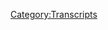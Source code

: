 {{DEFAULTSORT:
    #_TRANSCRIPT_0572:June 28-30, 2021
}}{{Transcript
    | title         = [[572: June 28-30, 2021]]
    | caption       = [https://knowledgefight.libsyn.com/572-june-28-30-2021 Listen to this episode on Libsyn]
    | episodeNumber = [[572: June 28-30, 2021|572]]
    | length        = 01:24:36
}}

{{MessageBox
    | header     = Warning: Bot Generated Content
    | text       = This transcript was automatically generated by transcription software and likely contains many mistakes and misattributions. Please check the audio for definitive quotes, attribution, and context.
    | image      = N3yvass4myg91.webp
    | imagewidth = 50px
    | id         = warning
}}

{{TranscriptBlock
    | name      = Unknown Speaker
    | timestamp = 00:00:00.000
    | text      = N-N-N-N-N-N-N-Knowledge Fight
}}

{{TranscriptBlock
    | name      = Unknown Speaker
    | timestamp = 00:00:12.960
    | text      = Dan and Jordan, I am sweating.
}}

{{TranscriptBlock
    | name      = Unknown Speaker
    | timestamp = 00:00:19.600
    | text      = Knowledgefight.com, it's time to pray.
}}

{{TranscriptBlock
    | name      = Unknown Speaker
    | timestamp = 00:00:21.480
    | text      = I have great respect for Knowledgefight.
}}

{{TranscriptBlock
    | name      = Unknown Speaker
    | timestamp = 00:00:23.920
    | text      = Knowledgefight.
}}

{{TranscriptBlock
    | name      = Unknown Speaker
    | timestamp = 00:00:24.920
    | text      = I'm sick of them posing as if they're the good guys saying we are the bad guys.
}}

{{TranscriptBlock
    | name      = Unknown Speaker
    | timestamp = 00:00:29.359
    | text      = Knowledgefight.
}}

{{TranscriptBlock
    | name      = Unknown Speaker
    | timestamp = 00:00:30.359
    | text      = Dan and Jordan.
}}

{{TranscriptBlock
    | name      = Unknown Speaker
    | timestamp = 00:00:31.359
    | text      = Knowledgefight.
}}

{{TranscriptBlock
    | name      = Unknown Speaker
    | timestamp = 00:00:32.359
    | text      = Riddle her.
}}

{{TranscriptBlock
    | name      = Unknown Speaker
    | timestamp = 00:00:33.359
    | text      = Riddle her.
}}

{{TranscriptBlock
    | name      = Unknown Speaker
    | timestamp = 00:00:34.359
    | text      = Riddle her.
}}

{{TranscriptBlock
    | name      = Unknown Speaker
    | timestamp = 00:00:35.359
    | text      = Need money.
}}

{{TranscriptBlock
    | name      = Unknown Speaker
    | timestamp = 00:00:36.359
    | text      = Riddle her.
}}

{{TranscriptBlock
    | name      = Unknown Speaker
    | timestamp = 00:00:37.359
    | text      = Riddle her.
}}

{{TranscriptBlock
    | name      = Unknown Speaker
    | timestamp = 00:00:38.359
    | text      = Riddle her.
}}

{{TranscriptBlock
    | name      = Unknown Speaker
    | timestamp = 00:00:39.359
    | text      = Andy and Kansas.
}}

{{TranscriptBlock
    | name      = Unknown Speaker
    | timestamp = 00:00:40.359
    | text      = Andy and Kansas.
}}

{{TranscriptBlock
    | name      = Unknown Speaker
    | timestamp = 00:00:41.359
    | text      = Stop it.
}}

{{TranscriptBlock
    | name      = Unknown Speaker
    | timestamp = 00:00:42.359
    | text      = Andy and Kansas.
}}

{{TranscriptBlock
    | name      = Unknown Speaker
    | timestamp = 00:00:43.359
    | text      = Andy and Kansas.
}}

{{TranscriptBlock
    | name      = Unknown Speaker
    | timestamp = 00:00:44.359
    | text      = It's time to pray.
}}

{{TranscriptBlock
    | name      = Unknown Speaker
    | timestamp = 00:00:45.359
    | text      = Andy and Kansas, you're on the air.
}}

{{TranscriptBlock
    | name      = Unknown Speaker
    | timestamp = 00:00:46.359
    | text      = Thanks for holding us.
}}

{{TranscriptBlock
    | name      = Unknown Speaker
    | timestamp = 00:00:47.359
    | text      = Hello Alex, I'm a fifth-time caller.
}}

{{TranscriptBlock
    | name      = Unknown Speaker
    | timestamp = 00:00:48.359
    | text      = I'm a huge fan.
}}

{{TranscriptBlock
    | name      = Unknown Speaker
    | timestamp = 00:00:49.359
    | text      = I love your room.
}}

{{TranscriptBlock
    | name      = Unknown Speaker
    | timestamp = 00:00:50.359
    | text      = Knowledgefight.
}}

{{TranscriptBlock
    | name      = Unknown Speaker
    | timestamp = 00:00:51.359
    | text      = N-N-N-N-N-Knowledgefight.com.
}}

{{TranscriptBlock
    | name      = Unknown Speaker
    | timestamp = 00:00:52.359
    | text      = I love you.
}}

{{TranscriptBlock
    | name      = Unknown Speaker
    | timestamp = 00:00:59.359
    | text      = Hey everybody, welcome back to Knowledgefight, I'm Dan.
}}

{{TranscriptBlock
    | name      = Unknown Speaker
    | timestamp = 00:01:01.359
    | text      = I'm Jordan.
}}

{{TranscriptBlock
    | name      = Unknown Speaker
    | timestamp = 00:01:02.359
    | text      = We're a couple dudes that sit around worshiping the altar of Selene and talk a little bit
}}

{{TranscriptBlock
    | name      = Unknown Speaker
    | timestamp = 00:01:04.799
    | text      = about Alex Jones.
}}

{{TranscriptBlock
    | name      = Unknown Speaker
    | timestamp = 00:01:05.799
    | text      = Oh indeed we are, Dan.
}}

{{TranscriptBlock
    | name      = Unknown Speaker
    | timestamp = 00:01:06.799
    | text      = Jordan.
}}

{{TranscriptBlock
    | name      = Unknown Speaker
    | timestamp = 00:01:07.799
    | text      = Dan.
}}

{{TranscriptBlock
    | name      = Unknown Speaker
    | timestamp = 00:01:08.799
    | text      = Jordan.
}}

{{TranscriptBlock
    | name      = Unknown Speaker
    | timestamp = 00:01:09.799
    | text      = I have a quick question for you.
}}

{{TranscriptBlock
    | name      = Unknown Speaker
    | timestamp = 00:01:10.799
    | text      = What's up?
}}

{{TranscriptBlock
    | name      = Unknown Speaker
    | timestamp = 00:01:11.799
    | text      = What's your bright spot today?
}}

{{TranscriptBlock
    | name      = Unknown Speaker
    | timestamp = 00:01:12.799
    | text      = My bright spot today is forthcoming actually.
}}

{{TranscriptBlock
    | name      = Unknown Speaker
    | timestamp = 00:01:13.799
    | text      = We're recording this early on Thursday.
}}

{{TranscriptBlock
    | name      = Unknown Speaker
    | timestamp = 00:01:16.079
    | text      = Indeed.
}}

{{TranscriptBlock
    | name      = Unknown Speaker
    | timestamp = 00:01:17.079
    | text      = And so this evening we have our live D&D show.
}}

{{TranscriptBlock
    | name      = Unknown Speaker
    | timestamp = 00:01:20.799
    | text      = Yes.
}}

{{TranscriptBlock
    | name      = Unknown Speaker
    | timestamp = 00:01:21.799
    | text      = And I was thinking about it, I was reflecting on it a little bit as I was getting today's
}}

{{TranscriptBlock
    | name      = Unknown Speaker
    | timestamp = 00:01:24.799
    | text      = episode ready.
}}

{{TranscriptBlock
    | name      = Unknown Speaker
    | timestamp = 00:01:26.379
    | text      = And it's so cool to be able to go back, the Lincoln Lodge is where we're doing it.
}}

{{TranscriptBlock
    | name      = Unknown Speaker
    | timestamp = 00:01:32.519
    | text      = And I was thinking back to my early times doing standup and one of the things that I
}}

{{TranscriptBlock
    | name      = Unknown Speaker
    | timestamp = 00:01:36.060
    | text      = feel really grateful for is that I was able to perform at the Lincoln restaurant before
}}

{{TranscriptBlock
    | name      = Unknown Speaker
    | timestamp = 00:01:42.359
    | text      = they moved.
}}

{{TranscriptBlock
    | name      = Unknown Speaker
    | timestamp = 00:01:43.359
    | text      = Yes.
}}

{{TranscriptBlock
    | name      = Unknown Speaker
    | timestamp = 00:01:44.359
    | text      = Yep.
}}

{{TranscriptBlock
    | name      = Unknown Speaker
    | timestamp = 00:01:45.359
    | text      = And just what a great-
}}

{{TranscriptBlock
    | name      = Unknown Speaker
    | timestamp = 00:01:46.359
    | text      = That's a piece of history.
}}

{{TranscriptBlock
    | name      = Unknown Speaker
    | timestamp = 00:01:47.359
    | text      = The vibe and experience that was, just that room and the chaos of going to Resy's afterwards
}}

{{TranscriptBlock
    | name      = Unknown Speaker
    | timestamp = 00:01:55.159
    | text      = for a mystery beer.
}}

{{TranscriptBlock
    | name      = Unknown Speaker
    | timestamp = 00:01:56.480
    | text      = Yes.
}}

{{TranscriptBlock
    | name      = Unknown Speaker
    | timestamp = 00:01:57.480
    | text      = Yes.
}}

{{TranscriptBlock
    | name      = Unknown Speaker
    | timestamp = 00:01:58.480
    | text      = That was just a great, great thing.
}}

{{TranscriptBlock
    | name      = Unknown Speaker
    | timestamp = 00:02:00.159
    | text      = I feel very lucky to have been just timing based really, to be around and-
}}

{{TranscriptBlock
    | name      = Unknown Speaker
    | timestamp = 00:02:05.599
    | text      = Well and talent based.
}}

{{TranscriptBlock
    | name      = Unknown Speaker
    | timestamp = 00:02:07.120
    | text      = I never did the Lincoln restaurant.
}}

{{TranscriptBlock
    | name      = Unknown Speaker
    | timestamp = 00:02:09.060
    | text      = To be fair it was a little early for me to have done it.
}}

{{TranscriptBlock
    | name      = Unknown Speaker
    | timestamp = 00:02:11.879
    | text      = I might not have been fully-
}}

{{TranscriptBlock
    | name      = Unknown Speaker
    | timestamp = 00:02:15.599
    | text      = I might not have had a tight ten at that point.
}}

{{TranscriptBlock
    | name      = Unknown Speaker
    | timestamp = 00:02:18.719
    | text      = Sure.
}}

{{TranscriptBlock
    | name      = Unknown Speaker
    | timestamp = 00:02:19.719
    | text      = I don't think-
}}

{{TranscriptBlock
    | name      = Unknown Speaker
    | timestamp = 00:02:20.719
    | text      = A very loose ten maybe.
}}

{{TranscriptBlock
    | name      = Unknown Speaker
    | timestamp = 00:02:21.719
    | text      = Not a ton of people at the lodge have had more than a tight ten.
}}

{{TranscriptBlock
    | name      = Unknown Speaker
    | timestamp = 00:02:24.360
    | text      = But yeah, it's something that I value in my memory and it'll be nice to be able to get
}}

{{TranscriptBlock
    | name      = Unknown Speaker
    | timestamp = 00:02:32.280
    | text      = back on a stage for the first time in a very long time and it be at their new venue, which
}}

{{TranscriptBlock
    | name      = Unknown Speaker
    | timestamp = 00:02:37.840
    | text      = I've not seen.
}}

{{TranscriptBlock
    | name      = Unknown Speaker
    | timestamp = 00:02:38.840
    | text      = I don't know, but I've heard is a nice place.
}}

{{TranscriptBlock
    | name      = Unknown Speaker
    | timestamp = 00:02:40.639
    | text      = Yeah.
}}

{{TranscriptBlock
    | name      = Unknown Speaker
    | timestamp = 00:02:41.639
    | text      = I mean my bright spot is the same, a little bit of a different-
}}

{{TranscriptBlock
    | name      = Unknown Speaker
    | timestamp = 00:02:44.520
    | text      = Except you'd never performed at the restaurant.
}}

{{TranscriptBlock
    | name      = Unknown Speaker
    | timestamp = 00:02:46.120
    | text      = Except I've never performed at the Lincoln Lodge before.
}}

{{TranscriptBlock
    | name      = Unknown Speaker
    | timestamp = 00:02:48.259
    | text      = It's kind of funny that I did standup in Chicago for ten years and the only time I'm going
}}

{{TranscriptBlock
    | name      = Unknown Speaker
    | timestamp = 00:02:53.360
    | text      = to perform at the lodge is because of a fucking D&D show.
}}

{{TranscriptBlock
    | name      = Unknown Speaker
    | timestamp = 00:02:57.639
    | text      = Yep.
}}

{{TranscriptBlock
    | name      = Unknown Speaker
    | timestamp = 00:02:58.639
    | text      = Yeah.
}}

{{TranscriptBlock
    | name      = Unknown Speaker
    | timestamp = 00:02:59.639
    | text      = But I'm excited just because it's my first time back on stage.
}}

{{TranscriptBlock
    | name      = Unknown Speaker
    | timestamp = 00:03:02.639
    | text      = You got booked at Chuck because you started a trivia night.
}}

{{TranscriptBlock
    | name      = Unknown Speaker
    | timestamp = 00:03:06.680
    | text      = Basically.
}}

{{TranscriptBlock
    | name      = Unknown Speaker
    | timestamp = 00:03:07.680
    | text      = Yeah.
}}

{{TranscriptBlock
    | name      = Unknown Speaker
    | timestamp = 00:03:08.680
    | text      = You're at CYSK calling bingo.
}}

{{TranscriptBlock
    | name      = Unknown Speaker
    | timestamp = 00:03:14.719
    | text      = Oh man, that would be fun.
}}

{{TranscriptBlock
    | name      = Unknown Speaker
    | timestamp = 00:03:18.759
    | text      = Marty behind me swinging a mic stand around like a dick saying B24.
}}

{{TranscriptBlock
    | name      = Unknown Speaker
    | timestamp = 00:03:22.599
    | text      = Yeah.
}}

{{TranscriptBlock
    | name      = Unknown Speaker
    | timestamp = 00:03:23.599
    | text      = Yeah.
}}

{{TranscriptBlock
    | name      = Unknown Speaker
    | timestamp = 00:03:24.599
    | text      = Whatever it is.
}}

{{TranscriptBlock
    | name      = Unknown Speaker
    | timestamp = 00:03:25.599
    | text      = I-69!
}}

{{TranscriptBlock
    | name      = Unknown Speaker
    | timestamp = 00:03:26.599
    | text      = Yeah, sorry.
}}

{{TranscriptBlock
    | name      = Unknown Speaker
    | timestamp = 00:03:27.599
    | text      = Did we derail you there?
}}

{{TranscriptBlock
    | name      = Unknown Speaker
    | timestamp = 00:03:28.599
    | text      = No, no, no.
}}

{{TranscriptBlock
    | name      = Unknown Speaker
    | timestamp = 00:03:29.599
    | text      = Delightful.
}}

{{TranscriptBlock
    | name      = Unknown Speaker
    | timestamp = 00:03:30.599
    | text      = No, I haven't been on stage in almost two years now.
}}

{{TranscriptBlock
    | name      = Unknown Speaker
    | timestamp = 00:03:36.120
    | text      = It's longer for you, but two years is a long, long time and so I'm nervous.
}}

{{TranscriptBlock
    | name      = Unknown Speaker
    | timestamp = 00:03:41.400
    | text      = You know, and one of the things that made me kind of just stop doing it, you know, slowly
}}

{{TranscriptBlock
    | name      = Unknown Speaker
    | timestamp = 00:03:46.539
    | text      = over time, just stop going is because every time I would have a show I wouldn't be nervous
}}

{{TranscriptBlock
    | name      = Unknown Speaker
    | timestamp = 00:03:50.860
    | text      = or excited.
}}

{{TranscriptBlock
    | name      = Unknown Speaker
    | timestamp = 00:03:51.860
    | text      = I'd be like- it was like I became one of those old road hacks, you know, where I'm just like
}}

{{TranscriptBlock
    | name      = Unknown Speaker
    | timestamp = 00:03:55.960
    | text      = I'm just reciting words.
}}

{{TranscriptBlock
    | name      = Unknown Speaker
    | timestamp = 00:03:56.960
    | text      = Another day at the office.
}}

{{TranscriptBlock
    | name      = Unknown Speaker
    | timestamp = 00:03:57.960
    | text      = Yeah, yeah, yeah.
}}

{{TranscriptBlock
    | name      = Unknown Speaker
    | timestamp = 00:03:58.960
    | text      = Totally.
}}

{{TranscriptBlock
    | name      = Unknown Speaker
    | timestamp = 00:03:59.960
    | text      = And I was like, this is dumb.
}}

{{TranscriptBlock
    | name      = Unknown Speaker
    | timestamp = 00:04:00.960
    | text      = I shouldn't be like this.
}}

{{TranscriptBlock
    | name      = Unknown Speaker
    | timestamp = 00:04:01.960
    | text      = So this is a new- this is back to that, you know, woo!
}}

{{TranscriptBlock
    | name      = Unknown Speaker
    | timestamp = 00:04:05.000
    | text      = Yeah.
}}

{{TranscriptBlock
    | name      = Unknown Speaker
    | timestamp = 00:04:06.000
    | text      = You know?
}}

{{TranscriptBlock
    | name      = Unknown Speaker
    | timestamp = 00:04:07.000
    | text      = It's cool.
}}

{{TranscriptBlock
    | name      = Unknown Speaker
    | timestamp = 00:04:08.000
    | text      = I don't feel that way.
}}

{{TranscriptBlock
    | name      = Unknown Speaker
    | timestamp = 00:04:09.000
    | text      = Well, fine!
}}

{{TranscriptBlock
    | name      = Unknown Speaker
    | timestamp = 00:04:10.000
    | text      = No, I mean like I just barely have a pulse.
}}

{{TranscriptBlock
    | name      = Unknown Speaker
    | timestamp = 00:04:12.199
    | text      = And so like-
}}

{{TranscriptBlock
    | name      = Unknown Speaker
    | timestamp = 00:04:13.199
    | text      = Sure.
}}

{{TranscriptBlock
    | name      = Unknown Speaker
    | timestamp = 00:04:14.199
    | text      = It's, you know, I don't-
}}

{{TranscriptBlock
    | name      = Unknown Speaker
    | timestamp = 00:04:17.199
    | text      = You're cool under pressure.
}}

{{TranscriptBlock
    | name      = Unknown Speaker
    | timestamp = 00:04:18.800
    | text      = I get it.
}}

{{TranscriptBlock
    | name      = Unknown Speaker
    | timestamp = 00:04:19.800
    | text      = It's not so much that, it's just-
}}

{{TranscriptBlock
    | name      = Unknown Speaker
    | timestamp = 00:04:20.800
    | text      = You're level-headed.
}}

{{TranscriptBlock
    | name      = Unknown Speaker
    | timestamp = 00:04:21.800
    | text      = Whatever.
}}

{{TranscriptBlock
    | name      = Unknown Speaker
    | timestamp = 00:04:22.800
    | text      = You've got self-control.
}}

{{TranscriptBlock
    | name      = Unknown Speaker
    | timestamp = 00:04:23.800
    | text      = I don't know.
}}

{{TranscriptBlock
    | name      = Unknown Speaker
    | timestamp = 00:04:25.800
    | text      = Yeah.
}}

{{TranscriptBlock
    | name      = Unknown Speaker
    | timestamp = 00:04:26.800
    | text      = So Jordan, today we have an interesting bit of content on Alex's- of Alex's creation to
}}

{{TranscriptBlock
    | name      = Unknown Speaker
    | timestamp = 00:04:34.160
    | text      = go over.
}}

{{TranscriptBlock
    | name      = Unknown Speaker
    | timestamp = 00:04:35.160
    | text      = And it- what we're going to be talking about is a little bit of June 28th.
}}

{{TranscriptBlock
    | name      = Unknown Speaker
    | timestamp = 00:04:39.600
    | text      = 2021 Blackjack.
}}

{{TranscriptBlock
    | name      = Unknown Speaker
    | timestamp = 00:04:40.600
    | text      = Blackjack!
}}

{{TranscriptBlock
    | name      = Unknown Speaker
    | timestamp = 00:04:41.600
    | text      = That was a tie.
}}

{{TranscriptBlock
    | name      = Unknown Speaker
    | timestamp = 00:04:42.600
    | text      = I think that one was really close.
}}

{{TranscriptBlock
    | name      = Unknown Speaker
    | timestamp = 00:04:44.600
    | text      = Probably, yeah.
}}

{{TranscriptBlock
    | name      = Unknown Speaker
    | timestamp = 00:04:45.600
    | text      = I was right on there reading your lips.
}}

{{TranscriptBlock
    | name      = Unknown Speaker
    | timestamp = 00:04:46.600
    | text      = Then shit spirals out of control.
}}

{{TranscriptBlock
    | name      = Unknown Speaker
    | timestamp = 00:04:49.160
    | text      = Okay.
}}

{{TranscriptBlock
    | name      = Unknown Speaker
    | timestamp = 00:04:50.160
    | text      = And we go to Wednesday.
}}

{{TranscriptBlock
    | name      = Unknown Speaker
    | timestamp = 00:04:52.959
    | text      = Okay.
}}

{{TranscriptBlock
    | name      = Unknown Speaker
    | timestamp = 00:04:53.959
    | text      = And just a total mess.
}}

{{TranscriptBlock
    | name      = Unknown Speaker
    | timestamp = 00:04:57.399
    | text      = Alright.
}}

{{TranscriptBlock
    | name      = Unknown Speaker
    | timestamp = 00:04:58.399
    | text      = Total mess on Alex's part in the present day.
}}

{{TranscriptBlock
    | name      = Unknown Speaker
    | timestamp = 00:05:00.120
    | text      = I'm excited to get into it, but before we do, let's say hello to some new wonks.
}}

{{TranscriptBlock
    | name      = Unknown Speaker
    | timestamp = 00:05:03.839
    | text      = Oh, that's a great idea.
}}

{{TranscriptBlock
    | name      = Unknown Speaker
    | timestamp = 00:05:04.839
    | text      = So first, Wiggy Thigpin.
}}

{{TranscriptBlock
    | name      = Unknown Speaker
    | timestamp = 00:05:06.720
    | text      = Thank you so much.
}}

{{TranscriptBlock
    | name      = Unknown Speaker
    | timestamp = 00:05:07.720
    | text      = You are now a policy wonk.
}}

{{TranscriptBlock
    | name      = Unknown Speaker
    | timestamp = 00:05:08.720
    | text      = I'm a policy wonk.
}}

{{TranscriptBlock
    | name      = Unknown Speaker
    | timestamp = 00:05:09.720
    | text      = Thank you very much, Wiggy Thigpin.
}}

{{TranscriptBlock
    | name      = Unknown Speaker
    | timestamp = 00:05:11.199
    | text      = I believe that's a side character on Peaky Blinders.
}}

{{TranscriptBlock
    | name      = Unknown Speaker
    | timestamp = 00:05:15.040
    | text      = Wiggy Thigpin on Peaky Blinders.
}}

{{TranscriptBlock
    | name      = Unknown Speaker
    | timestamp = 00:05:16.959
    | text      = You haven't seen that.
}}

{{TranscriptBlock
    | name      = Unknown Speaker
    | timestamp = 00:05:18.079
    | text      = You just know the reference.
}}

{{TranscriptBlock
    | name      = Unknown Speaker
    | timestamp = 00:05:19.360
    | text      = I just know the name, because it's a hilarious name.
}}

{{TranscriptBlock
    | name      = Unknown Speaker
    | timestamp = 00:05:22.800
    | text      = Next, Stovetop Stovall and his kid Mighty Miles.
}}

{{TranscriptBlock
    | name      = Unknown Speaker
    | timestamp = 00:05:25.980
    | text      = Thank you so much.
}}

{{TranscriptBlock
    | name      = Unknown Speaker
    | timestamp = 00:05:26.980
    | text      = You are now a policy wonk.
}}

{{TranscriptBlock
    | name      = Unknown Speaker
    | timestamp = 00:05:27.980
    | text      = I'm a policy wonk.
}}

{{TranscriptBlock
    | name      = Unknown Speaker
    | timestamp = 00:05:28.980
    | text      = Thank you very much.
}}

{{TranscriptBlock
    | name      = Unknown Speaker
    | timestamp = 00:05:29.980
    | text      = We've got two Peaky Blinders characters.
}}

{{TranscriptBlock
    | name      = Unknown Speaker
    | timestamp = 00:05:30.980
    | text      = Uh huh.
}}

{{TranscriptBlock
    | name      = Unknown Speaker
    | timestamp = 00:05:31.980
    | text      = Yeah, back to back.
}}

{{TranscriptBlock
    | name      = Unknown Speaker
    | timestamp = 00:05:32.980
    | text      = And a third.
}}

{{TranscriptBlock
    | name      = Unknown Speaker
    | timestamp = 00:05:33.980
    | text      = We've got the cat.
}}

{{TranscriptBlock
    | name      = Unknown Speaker
    | timestamp = 00:05:34.980
    | text      = Thank you so much.
}}

{{TranscriptBlock
    | name      = Unknown Speaker
    | timestamp = 00:05:35.980
    | text      = You are now a policy wonk.
}}

{{TranscriptBlock
    | name      = Unknown Speaker
    | timestamp = 00:05:36.980
    | text      = I'm a policy wonk.
}}

{{TranscriptBlock
    | name      = Unknown Speaker
    | timestamp = 00:05:37.980
    | text      = Blimey!
}}

{{TranscriptBlock
    | name      = Unknown Speaker
    | timestamp = 00:05:38.980
    | text      = Next, Rabbi Dave.
}}

{{TranscriptBlock
    | name      = Unknown Speaker
    | timestamp = 00:05:40.939
    | text      = Thank you so much.
}}

{{TranscriptBlock
    | name      = Unknown Speaker
    | timestamp = 00:05:41.939
    | text      = You are now a policy wonk.
}}

{{TranscriptBlock
    | name      = Unknown Speaker
    | timestamp = 00:05:42.939
    | text      = I'm a policy wonk.
}}

{{TranscriptBlock
    | name      = Unknown Speaker
    | timestamp = 00:05:43.939
    | text      = Thanks, Rabbi Dave.
}}

{{TranscriptBlock
    | name      = Unknown Speaker
    | timestamp = 00:05:44.939
    | text      = Thank you.
}}

{{TranscriptBlock
    | name      = Unknown Speaker
    | timestamp = 00:05:45.939
    | text      = Next, Carl with a K, and the K is for Kentucky.
}}

{{TranscriptBlock
    | name      = Unknown Speaker
    | timestamp = 00:05:47.839
    | text      = Thank you so much.
}}

{{TranscriptBlock
    | name      = Unknown Speaker
    | timestamp = 00:05:48.839
    | text      = You are now a policy wonk.
}}

{{TranscriptBlock
    | name      = Unknown Speaker
    | timestamp = 00:05:49.839
    | text      = I'm a policy wonk.
}}

{{TranscriptBlock
    | name      = Unknown Speaker
    | timestamp = 00:05:50.920
    | text      = Thank you very much.
}}

{{TranscriptBlock
    | name      = Unknown Speaker
    | timestamp = 00:05:51.920
    | text      = The only Kentuckian Marxist, I believe.
}}

{{TranscriptBlock
    | name      = Unknown Speaker
    | timestamp = 00:05:54.560
    | text      = The next person is, they challenged me to pronounce their last name, because they think
}}

{{TranscriptBlock
    | name      = Unknown Speaker
    | timestamp = 00:05:59.360
    | text      = it's impossible, and I think I nailed it.
}}

{{TranscriptBlock
    | name      = Unknown Speaker
    | timestamp = 00:06:02.639
    | text      = It's Jacob Charizard.
}}

{{TranscriptBlock
    | name      = Unknown Speaker
    | timestamp = 00:06:04.399
    | text      = Thank you so much.
}}

{{TranscriptBlock
    | name      = Unknown Speaker
    | timestamp = 00:06:05.399
    | text      = You are now a policy wonk.
}}

{{TranscriptBlock
    | name      = Unknown Speaker
    | timestamp = 00:06:06.399
    | text      = I'm a policy wonk.
}}

{{TranscriptBlock
    | name      = Unknown Speaker
    | timestamp = 00:06:07.399
    | text      = Wait, Jacob Charizard?
}}

{{TranscriptBlock
    | name      = Unknown Speaker
    | timestamp = 00:06:09.399
    | text      = Charizard.
}}

{{TranscriptBlock
    | name      = Unknown Speaker
    | timestamp = 00:06:10.399
    | text      = Charizard.
}}

{{TranscriptBlock
    | name      = Unknown Speaker
    | timestamp = 00:06:11.399
    | text      = Like the Pokemon?
}}

{{TranscriptBlock
    | name      = Unknown Speaker
    | timestamp = 00:06:12.399
    | text      = Like the Pokemon.
}}

{{TranscriptBlock
    | name      = Unknown Speaker
    | timestamp = 00:06:13.399
    | text      = Okay.
}}

{{TranscriptBlock
    | name      = Unknown Speaker
    | timestamp = 00:06:14.399
    | text      = All right.
}}

{{TranscriptBlock
    | name      = Unknown Speaker
    | timestamp = 00:06:15.399
    | text      = It's spelled a little bit differently, but I think it's phonetically used to be Charizard.
}}

{{TranscriptBlock
    | name      = Unknown Speaker
    | timestamp = 00:06:17.600
    | text      = All right.
}}

{{TranscriptBlock
    | name      = Unknown Speaker
    | timestamp = 00:06:18.600
    | text      = Okay.
}}

{{TranscriptBlock
    | name      = Unknown Speaker
    | timestamp = 00:06:19.600
    | text      = Next, Gabe, Michelle, and our new baby, Ellie.
}}

{{TranscriptBlock
    | name      = Unknown Speaker
    | timestamp = 00:06:21.600
    | text      = Thank you so much.
}}

{{TranscriptBlock
    | name      = Unknown Speaker
    | timestamp = 00:06:22.600
    | text      = You are now a policy wonk.
}}

{{TranscriptBlock
    | name      = Unknown Speaker
    | timestamp = 00:06:23.600
    | text      = I'm a policy wonk.
}}

{{TranscriptBlock
    | name      = Unknown Speaker
    | timestamp = 00:06:24.600
    | text      = Thank you very much to the family.
}}

{{TranscriptBlock
    | name      = Unknown Speaker
    | timestamp = 00:06:26.279
    | text      = Now, Jordan, we don't have any birthday shout outs to do today, but we do have a happy anniversary
}}

{{TranscriptBlock
    | name      = Unknown Speaker
    | timestamp = 00:06:32.600
    | text      = to wish to Paul and Christine this weekend, having a anniversary weekend, and I was thinking
}}

{{TranscriptBlock
    | name      = Unknown Speaker
    | timestamp = 00:06:39.240
    | text      = about it, and Alex is like, giving life is giving death.
}}

{{TranscriptBlock
    | name      = Unknown Speaker
    | timestamp = 00:06:42.920
    | text      = Giving love is taking it away.
}}

{{TranscriptBlock
    | name      = Unknown Speaker
    | timestamp = 00:06:44.480
    | text      = Right.
}}

{{TranscriptBlock
    | name      = Unknown Speaker
    | timestamp = 00:06:45.480
    | text      = Yeah.
}}

{{TranscriptBlock
    | name      = Unknown Speaker
    | timestamp = 00:06:46.480
    | text      = Literally all marriages end either in divorce or death.
}}

{{TranscriptBlock
    | name      = Unknown Speaker
    | timestamp = 00:06:49.040
    | text      = Yeah.
}}

{{TranscriptBlock
    | name      = Unknown Speaker
    | timestamp = 00:06:50.040
    | text      = None of them last forever.
}}

{{TranscriptBlock
    | name      = Unknown Speaker
    | timestamp = 00:06:52.379
    | text      = This is Alex Jones' way of saying happy anniversary.
}}

{{TranscriptBlock
    | name      = Unknown Speaker
    | timestamp = 00:06:57.720
    | text      = No matter what, your marriage will fail.
}}

{{TranscriptBlock
    | name      = Unknown Speaker
    | timestamp = 00:07:00.199
    | text      = We are all dust.
}}

{{TranscriptBlock
    | name      = Unknown Speaker
    | timestamp = 00:07:02.199
    | text      = If there's 17th, what's the hallmark say for that one?
}}

{{TranscriptBlock
    | name      = Unknown Speaker
    | timestamp = 00:07:08.639
    | text      = I'm glad you asked.
}}

{{TranscriptBlock
    | name      = Unknown Speaker
    | timestamp = 00:07:09.639
    | text      = This is a good one, actually.
}}

{{TranscriptBlock
    | name      = Unknown Speaker
    | timestamp = 00:07:11.639
    | text      = Okay.
}}

{{TranscriptBlock
    | name      = Unknown Speaker
    | timestamp = 00:07:12.639
    | text      = Okay.
}}

{{TranscriptBlock
    | name      = Unknown Speaker
    | timestamp = 00:07:13.639
    | text      = Why don't you guess?
}}

{{TranscriptBlock
    | name      = Unknown Speaker
    | timestamp = 00:07:14.639
    | text      = Oh, let me pull up the list and see if I can give you some clues from around that point.
}}

{{TranscriptBlock
    | name      = Unknown Speaker
    | timestamp = 00:07:20.000
    | text      = Well, at this point, I guarantee something for a anniversary of pool supplies.
}}

{{TranscriptBlock
    | name      = Unknown Speaker
    | timestamp = 00:07:26.160
    | text      = 15th is crystal.
}}

{{TranscriptBlock
    | name      = Unknown Speaker
    | timestamp = 00:07:27.160
    | text      = 15th is crystal?
}}

{{TranscriptBlock
    | name      = Unknown Speaker
    | timestamp = 00:07:29.160
    | text      = Yes.
}}

{{TranscriptBlock
    | name      = Unknown Speaker
    | timestamp = 00:07:30.160
    | text      = I'll give you this, 18th, appliances.
}}

{{TranscriptBlock
    | name      = Unknown Speaker
    | timestamp = 00:07:33.879
    | text      = See, this is what I'm saying.
}}

{{TranscriptBlock
    | name      = Unknown Speaker
    | timestamp = 00:07:35.360
    | text      = This is...
}}

{{TranscriptBlock
    | name      = Unknown Speaker
    | timestamp = 00:07:36.360
    | text      = It's between crystal and appliances.
}}

{{TranscriptBlock
    | name      = Unknown Speaker
    | timestamp = 00:07:39.279
    | text      = I'm going to have to go with light bulbs, Bob.
}}

{{TranscriptBlock
    | name      = Unknown Speaker
    | timestamp = 00:07:42.939
    | text      = Light bulbs is a good guess.
}}

{{TranscriptBlock
    | name      = Unknown Speaker
    | timestamp = 00:07:44.639
    | text      = On the board?
}}

{{TranscriptBlock
    | name      = Unknown Speaker
    | timestamp = 00:07:45.639
    | text      = Oh, no.
}}

{{TranscriptBlock
    | name      = Unknown Speaker
    | timestamp = 00:07:47.639
    | text      = Wine or spirits?
}}

{{TranscriptBlock
    | name      = Unknown Speaker
    | timestamp = 00:07:50.199
    | text      = That's every anniversary.
}}

{{TranscriptBlock
    | name      = Unknown Speaker
    | timestamp = 00:07:51.199
    | text      = Come on.
}}

{{TranscriptBlock
    | name      = Unknown Speaker
    | timestamp = 00:07:52.199
    | text      = But I mean, you got to go hard.
}}

{{TranscriptBlock
    | name      = Unknown Speaker
    | timestamp = 00:07:53.199
    | text      = You got to go hard on this one.
}}

{{TranscriptBlock
    | name      = Unknown Speaker
    | timestamp = 00:07:55.240
    | text      = Yeah.
}}

{{TranscriptBlock
    | name      = Unknown Speaker
    | timestamp = 00:07:56.240
    | text      = 17th anniversary is lit.
}}

{{TranscriptBlock
    | name      = Unknown Speaker
    | timestamp = 00:07:57.240
    | text      = All right.
}}

{{TranscriptBlock
    | name      = Unknown Speaker
    | timestamp = 00:07:58.240
    | text      = I got you.
}}

{{TranscriptBlock
    | name      = Unknown Speaker
    | timestamp = 00:07:59.240
    | text      = I got you some serious scotch whiskey is what we're going for.
}}

{{TranscriptBlock
    | name      = Unknown Speaker
    | timestamp = 00:08:02.920
    | text      = So happy anniversary, Paul and Christine.
}}

{{TranscriptBlock
    | name      = Unknown Speaker
    | timestamp = 00:08:04.519
    | text      = Hope you have a great weekend.
}}

{{TranscriptBlock
    | name      = Unknown Speaker
    | timestamp = 00:08:06.600
    | text      = Let's get down to business.
}}

{{TranscriptBlock
    | name      = Unknown Speaker
    | timestamp = 00:08:07.600
    | text      = Okay.
}}

{{TranscriptBlock
    | name      = Unknown Speaker
    | timestamp = 00:08:08.600
    | text      = So we start on the 28th, and I'm going to be perfectly honest.
}}

{{TranscriptBlock
    | name      = Unknown Speaker
    | timestamp = 00:08:11.339
    | text      = I listened to a bit of this show, and then I just lost my patience for it entirely.
}}

{{TranscriptBlock
    | name      = Unknown Speaker
    | timestamp = 00:08:15.040
    | text      = I thought we should jump ahead to Wednesday and talk about that because there was some
}}

{{TranscriptBlock
    | name      = Unknown Speaker
    | timestamp = 00:08:19.079
    | text      = big news.
}}

{{TranscriptBlock
    | name      = Unknown Speaker
    | timestamp = 00:08:20.079
    | text      = You had Rumsfeld dying.
}}

{{TranscriptBlock
    | name      = Unknown Speaker
    | timestamp = 00:08:21.439
    | text      = Right.
}}

{{TranscriptBlock
    | name      = Unknown Speaker
    | timestamp = 00:08:22.439
    | text      = You had Cosby getting out on a technicality.
}}

{{TranscriptBlock
    | name      = Unknown Speaker
    | timestamp = 00:08:26.319
    | text      = Yeah, yeah, yeah.
}}

{{TranscriptBlock
    | name      = Unknown Speaker
    | timestamp = 00:08:27.319
    | text      = Great job, justice system.
}}

{{TranscriptBlock
    | name      = Unknown Speaker
    | timestamp = 00:08:28.319
    | text      = You had some news that was like, this is going to be in Alex's wheelhouse because these things
}}

{{TranscriptBlock
    | name      = Unknown Speaker
    | timestamp = 00:08:34.220
    | text      = are kind of difficult for Alex to work into his prevailing narratives of, like, John McAfee
}}

{{TranscriptBlock
    | name      = Unknown Speaker
    | timestamp = 00:08:39.659
    | text      = was killed by Hillary.
}}

{{TranscriptBlock
    | name      = Unknown Speaker
    | timestamp = 00:08:41.879
    | text      = Right Hillary also killed Donald Rumsfeld.
}}

{{TranscriptBlock
    | name      = Unknown Speaker
    | timestamp = 00:08:44.600
    | text      = I hope so.
}}

{{TranscriptBlock
    | name      = Unknown Speaker
    | timestamp = 00:08:45.600
    | text      = Well, but I mean, like, how is this going to work?
}}

{{TranscriptBlock
    | name      = Unknown Speaker
    | timestamp = 00:08:48.000
    | text      = This isn't going to play.
}}

{{TranscriptBlock
    | name      = Unknown Speaker
    | timestamp = 00:08:49.000
    | text      = Yeah.
}}

{{TranscriptBlock
    | name      = Unknown Speaker
    | timestamp = 00:08:50.000
    | text      = I don't know.
}}

{{TranscriptBlock
    | name      = Unknown Speaker
    | timestamp = 00:08:51.000
    | text      = It's a high profile death that's going to be tough to fit into the matching game that
}}

{{TranscriptBlock
    | name      = Unknown Speaker
    | timestamp = 00:08:55.559
    | text      = he's been playing up to this point.
}}

{{TranscriptBlock
    | name      = Unknown Speaker
    | timestamp = 00:08:57.399
    | text      = Yeah.
}}

{{TranscriptBlock
    | name      = Unknown Speaker
    | timestamp = 00:08:58.399
    | text      = It's like on one of those XY axes is you have that data point that's just so far away from
}}

{{TranscriptBlock
    | name      = Unknown Speaker
    | timestamp = 00:09:02.360
    | text      = the curve that you're like, wow, there's just nothing we can do about that one.
}}

{{TranscriptBlock
    | name      = Unknown Speaker
    | timestamp = 00:09:05.600
    | text      = But it's so important as a person who is dying.
}}

{{TranscriptBlock
    | name      = Unknown Speaker
    | timestamp = 00:09:10.360
    | text      = Yeah, yeah, yeah.
}}

{{TranscriptBlock
    | name      = Unknown Speaker
    | timestamp = 00:09:11.659
    | text      = So I was interested in seeing that, so I just jumped ahead to the 30th and we'll see what
}}

{{TranscriptBlock
    | name      = Unknown Speaker
    | timestamp = 00:09:17.720
    | text      = happened.
}}

{{TranscriptBlock
    | name      = Unknown Speaker
    | timestamp = 00:09:18.720
    | text      = All right.
}}

{{TranscriptBlock
    | name      = Unknown Speaker
    | timestamp = 00:09:19.720
    | text      = So here we start on the 28th.
}}

{{TranscriptBlock
    | name      = Unknown Speaker
    | timestamp = 00:09:21.240
    | text      = Here's where Alex is at.
}}

{{TranscriptBlock
    | name      = Unknown Speaker
    | timestamp = 00:09:22.559
    | text      = Okay.
}}

{{TranscriptBlock
    | name      = Unknown Speaker
    | timestamp = 00:09:23.559
    | text      = Joe Biden is a globalist.
}}

{{TranscriptBlock
    | name      = Unknown Speaker
    | timestamp = 00:09:25.679
    | text      = Joe Biden wants to sell the country out.
}}

{{TranscriptBlock
    | name      = Unknown Speaker
    | timestamp = 00:09:27.639
    | text      = He wants to dissolve the nation, basically, as it stands, a large swath of the Pentagon
}}

{{TranscriptBlock
    | name      = Unknown Speaker
    | timestamp = 00:09:34.600
    | text      = is sick of being in the Middle East, is sick of the 20 year war in Afghanistan.
}}

{{TranscriptBlock
    | name      = Unknown Speaker
    | timestamp = 00:09:39.480
    | text      = And they've been putting major pressure on the deep state to get us out of there because
}}

{{TranscriptBlock
    | name      = Unknown Speaker
    | timestamp = 00:09:44.600
    | text      = all it does is kill U.S. troops and it's designed to bankrupt the U.S. economy.
}}

{{TranscriptBlock
    | name      = Unknown Speaker
    | timestamp = 00:09:48.559
    | text      = So Biden shut down a bunch of our pipelines.
}}

{{TranscriptBlock
    | name      = Unknown Speaker
    | timestamp = 00:09:50.759
    | text      = Biden's opened the borders up.
}}

{{TranscriptBlock
    | name      = Unknown Speaker
    | timestamp = 00:09:52.159
    | text      = He told the illegal aliens to surge the border as soon as he got in.
}}

{{TranscriptBlock
    | name      = Unknown Speaker
    | timestamp = 00:09:55.759
    | text      = He's working to destroy the country.
}}

{{TranscriptBlock
    | name      = Unknown Speaker
    | timestamp = 00:09:58.279
    | text      = But at least for now, when it comes to pulling out of Afghanistan, his administration came
}}

{{TranscriptBlock
    | name      = Unknown Speaker
    | timestamp = 00:10:02.600
    | text      = out Friday and said it's an unwinnable war.
}}

{{TranscriptBlock
    | name      = Unknown Speaker
    | timestamp = 00:10:05.159
    | text      = There's no strategy.
}}

{{TranscriptBlock
    | name      = Unknown Speaker
    | timestamp = 00:10:06.399
    | text      = There's no reason to be there.
}}

{{TranscriptBlock
    | name      = Unknown Speaker
    | timestamp = 00:10:07.460
    | text      = We are pulling out.
}}

{{TranscriptBlock
    | name      = Unknown Speaker
    | timestamp = 00:10:09.440
    | text      = That is good.
}}

{{TranscriptBlock
    | name      = Unknown Speaker
    | timestamp = 00:10:10.440
    | text      = So this is how Alex reports good news about Biden.
}}

{{TranscriptBlock
    | name      = Unknown Speaker
    | timestamp = 00:10:14.240
    | text      = Yeah.
}}

{{TranscriptBlock
    | name      = Unknown Speaker
    | timestamp = 00:10:15.240
    | text      = Something that he agrees with has to be couched and he's also destroying the country.
}}

{{TranscriptBlock
    | name      = Unknown Speaker
    | timestamp = 00:10:18.879
    | text      = But there's so many people at the Pentagon who are tired of this.
}}

{{TranscriptBlock
    | name      = Unknown Speaker
    | timestamp = 00:10:22.000
    | text      = I thought the Pentagon declared war on the American people.
}}

{{TranscriptBlock
    | name      = Unknown Speaker
    | timestamp = 00:10:24.240
    | text      = No, that's a different Pentagon.
}}

{{TranscriptBlock
    | name      = Unknown Speaker
    | timestamp = 00:10:26.279
    | text      = That's the deep state Pentagon.
}}

{{TranscriptBlock
    | name      = Unknown Speaker
    | timestamp = 00:10:27.899
    | text      = This is the Patriot Pentagon.
}}

{{TranscriptBlock
    | name      = Unknown Speaker
    | timestamp = 00:10:29.120
    | text      = Right.
}}

{{TranscriptBlock
    | name      = Unknown Speaker
    | timestamp = 00:10:30.120
    | text      = This is the good guys who are putting pressure on Biden.
}}

{{TranscriptBlock
    | name      = Unknown Speaker
    | timestamp = 00:10:33.320
    | text      = Right.
}}

{{TranscriptBlock
    | name      = Unknown Speaker
    | timestamp = 00:10:34.320
    | text      = Yeah.
}}

{{TranscriptBlock
    | name      = Unknown Speaker
    | timestamp = 00:10:35.320
    | text      = Alex can't even enjoy like a good, hey, this is a positive.
}}

{{TranscriptBlock
    | name      = Unknown Speaker
    | timestamp = 00:10:37.600
    | text      = No, no, no, no.
}}

{{TranscriptBlock
    | name      = Unknown Speaker
    | timestamp = 00:10:38.600
    | text      = Whenever you have cast your enemy as the servants of literal Satan, it can't be like, well,
}}

{{TranscriptBlock
    | name      = Unknown Speaker
    | timestamp = 00:10:43.960
    | text      = that one's a win.
}}

{{TranscriptBlock
    | name      = Unknown Speaker
    | timestamp = 00:10:44.960
    | text      = Now, why is the devil doing exactly what I have encouraged people to do?
}}

{{TranscriptBlock
    | name      = Unknown Speaker
    | timestamp = 00:10:49.080
    | text      = Don't think about it.
}}

{{TranscriptBlock
    | name      = Unknown Speaker
    | timestamp = 00:10:50.080
    | text      = It's a trick.
}}

{{TranscriptBlock
    | name      = Unknown Speaker
    | timestamp = 00:10:51.080
    | text      = Generals.
}}

{{TranscriptBlock
    | name      = Unknown Speaker
    | timestamp = 00:10:52.080
    | text      = Yeah.
}}

{{TranscriptBlock
    | name      = Unknown Speaker
    | timestamp = 00:10:53.080
    | text      = Okay.
}}

{{TranscriptBlock
    | name      = Unknown Speaker
    | timestamp = 00:10:54.080
    | text      = Pentagon.
}}

{{TranscriptBlock
    | name      = Unknown Speaker
    | timestamp = 00:10:55.080
    | text      = Sure.
}}

{{TranscriptBlock
    | name      = Unknown Speaker
    | timestamp = 00:10:56.080
    | text      = So Alex also gets into a trip he's going to be taking.
}}

{{TranscriptBlock
    | name      = Unknown Speaker
    | timestamp = 00:10:59.039
    | text      = This guy is going all over the place.
}}

{{TranscriptBlock
    | name      = Unknown Speaker
    | timestamp = 00:11:01.360
    | text      = He went to New York.
}}

{{TranscriptBlock
    | name      = Unknown Speaker
    | timestamp = 00:11:02.879
    | text      = Sure.
}}

{{TranscriptBlock
    | name      = Unknown Speaker
    | timestamp = 00:11:03.879
    | text      = To go be on a podcast.
}}

{{TranscriptBlock
    | name      = Unknown Speaker
    | timestamp = 00:11:04.879
    | text      = Yes.
}}

{{TranscriptBlock
    | name      = Unknown Speaker
    | timestamp = 00:11:05.879
    | text      = Or maybe talk to the attorney general.
}}

{{TranscriptBlock
    | name      = Unknown Speaker
    | timestamp = 00:11:07.120
    | text      = He's gone from sea to shining sea.
}}

{{TranscriptBlock
    | name      = Unknown Speaker
    | timestamp = 00:11:09.480
    | text      = To be on podcasts.
}}

{{TranscriptBlock
    | name      = Unknown Speaker
    | timestamp = 00:11:10.679
    | text      = Yes.
}}

{{TranscriptBlock
    | name      = Unknown Speaker
    | timestamp = 00:11:11.679
    | text      = The last hope he has.
}}

{{TranscriptBlock
    | name      = Unknown Speaker
    | timestamp = 00:11:13.240
    | text      = Yes.
}}

{{TranscriptBlock
    | name      = Unknown Speaker
    | timestamp = 00:11:14.240
    | text      = And so he's got another trip that's coming up just the next day on Tuesday.
}}

{{TranscriptBlock
    | name      = Unknown Speaker
    | timestamp = 00:11:18.279
    | text      = Critical information.
}}

{{TranscriptBlock
    | name      = Unknown Speaker
    | timestamp = 00:11:21.120
    | text      = So we're going to be going to the border, but I got a call from my accountant this morning
}}

{{TranscriptBlock
    | name      = Unknown Speaker
    | timestamp = 00:11:24.600
    | text      = right before I went live.
}}

{{TranscriptBlock
    | name      = Unknown Speaker
    | timestamp = 00:11:27.519
    | text      = And he said, will you please explain to people that when you go to the border, it costs a
}}

{{TranscriptBlock
    | name      = Unknown Speaker
    | timestamp = 00:11:31.440
    | text      = lot of money.
}}

{{TranscriptBlock
    | name      = Unknown Speaker
    | timestamp = 00:11:32.440
    | text      = And then when you go to New York, it costs a lot of money because you are going into
}}

{{TranscriptBlock
    | name      = Unknown Speaker
    | timestamp = 00:11:35.960
    | text      = the red.
}}

{{TranscriptBlock
    | name      = Unknown Speaker
    | timestamp = 00:11:37.039
    | text      = You need to really explain to listeners that they need to buy t-shirts and they need to
}}

{{TranscriptBlock
    | name      = Unknown Speaker
    | timestamp = 00:11:40.519
    | text      = buy books, films, water filtration, air filtration, or you're going to have to stop doing this.
}}

{{TranscriptBlock
    | name      = Unknown Speaker
    | timestamp = 00:11:45.480
    | text      = We're going to have to lay some people off.
}}

{{TranscriptBlock
    | name      = Unknown Speaker
    | timestamp = 00:11:46.960
    | text      = And again, a lot, it's not your fault when we have the products and the supplements,
}}

{{TranscriptBlock
    | name      = Unknown Speaker
    | timestamp = 00:11:50.679
    | text      = you buy them, we're able to fund ourselves, but we're not able to when most of the time
}}

{{TranscriptBlock
    | name      = Unknown Speaker
    | timestamp = 00:11:56.759
    | text      = we don't even have product in because of the COVID lockdowns kill the supply chain because
}}

{{TranscriptBlock
    | name      = Unknown Speaker
    | timestamp = 00:12:01.360
    | text      = we give you high quality vitamins and minerals and herbs.
}}

{{TranscriptBlock
    | name      = Unknown Speaker
    | timestamp = 00:12:04.960
    | text      = We can get crap from China, but we're not doing that.
}}

{{TranscriptBlock
    | name      = Unknown Speaker
    | timestamp = 00:12:08.840
    | text      = So so many products that we normally have in stock are sold out for six, seven, eight
}}

{{TranscriptBlock
    | name      = Unknown Speaker
    | timestamp = 00:12:12.120
    | text      = months or we do get it, it's a limited supply.
}}

{{TranscriptBlock
    | name      = Unknown Speaker
    | timestamp = 00:12:17.000
    | text      = So again, we're running the July 4th super sale right now, double page reappoints.
}}

{{TranscriptBlock
    | name      = Unknown Speaker
    | timestamp = 00:12:21.840
    | text      = How is any of this the listener's fault?
}}

{{TranscriptBlock
    | name      = Unknown Speaker
    | timestamp = 00:12:26.440
    | text      = How are they not doing exactly what you want them to do?
}}

{{TranscriptBlock
    | name      = Unknown Speaker
    | timestamp = 00:12:29.440
    | text      = He got so, one, that's a 100% real conversation that happened.
}}

{{TranscriptBlock
    | name      = Unknown Speaker
    | timestamp = 00:12:34.480
    | text      = Alex, tell your listeners it costs money for you to go to New York, so they need to buy
}}

{{TranscriptBlock
    | name      = Unknown Speaker
    | timestamp = 00:12:39.320
    | text      = t-shirts.
}}

{{TranscriptBlock
    | name      = Unknown Speaker
    | timestamp = 00:12:40.320
    | text      = They need to buy products.
}}

{{TranscriptBlock
    | name      = Unknown Speaker
    | timestamp = 00:12:41.320
    | text      = They need to buy it all.
}}

{{TranscriptBlock
    | name      = Unknown Speaker
    | timestamp = 00:12:42.320
    | text      = That appearance on flagrant two did not translate to enough sales for us to justify that trip.
}}

{{TranscriptBlock
    | name      = Unknown Speaker
    | timestamp = 00:12:49.600
    | text      = And now Trump is coming to the border.
}}

{{TranscriptBlock
    | name      = Unknown Speaker
    | timestamp = 00:12:51.639
    | text      = Trump is going to do his rally down there and Alex has got to go and try and get some
}}

{{TranscriptBlock
    | name      = Unknown Speaker
    | timestamp = 00:12:57.000
    | text      = attention and this runs into money, so everybody's got to buy stuff because trips cost things
}}

{{TranscriptBlock
    | name      = Unknown Speaker
    | timestamp = 00:13:02.960
    | text      = and look, everything will be fine if we knew how to operate our supply chain appropriately.
}}

{{TranscriptBlock
    | name      = Unknown Speaker
    | timestamp = 00:13:09.200
    | text      = The problem, listeners, is that you won't allow us to get through these COVID embargoes
}}

{{TranscriptBlock
    | name      = Unknown Speaker
    | timestamp = 00:13:15.879
    | text      = that keep us from getting the products that you guys have already bought for us.
}}

{{TranscriptBlock
    | name      = Unknown Speaker
    | timestamp = 00:13:20.360
    | text      = This is all your fault.
}}

{{TranscriptBlock
    | name      = Unknown Speaker
    | timestamp = 00:13:22.500
    | text      = It seems like Alex is trying to solicit sales by way of saying, you guys always buy everything
}}

{{TranscriptBlock
    | name      = Unknown Speaker
    | timestamp = 00:13:32.779
    | text      = except we're always out of stock.
}}

{{TranscriptBlock
    | name      = Unknown Speaker
    | timestamp = 00:13:34.840
    | text      = So the change should be the stocking aspect of it as opposed to trying to push sales.
}}

{{TranscriptBlock
    | name      = Unknown Speaker
    | timestamp = 00:13:40.120
    | text      = Sales seem to be fine.
}}

{{TranscriptBlock
    | name      = Unknown Speaker
    | timestamp = 00:13:41.120
    | text      = Well, it is telling.
}}

{{TranscriptBlock
    | name      = Unknown Speaker
    | timestamp = 00:13:42.120
    | text      = You need to just have stuff in to sell.
}}

{{TranscriptBlock
    | name      = Unknown Speaker
    | timestamp = 00:13:45.200
    | text      = It might be a bit of a cop out.
}}

{{TranscriptBlock
    | name      = Unknown Speaker
    | timestamp = 00:13:47.120
    | text      = Yeah.
}}

{{TranscriptBlock
    | name      = Unknown Speaker
    | timestamp = 00:13:48.120
    | text      = Might be.
}}

{{TranscriptBlock
    | name      = Unknown Speaker
    | timestamp = 00:13:49.120
    | text      = Might be bullshit.
}}

{{TranscriptBlock
    | name      = Unknown Speaker
    | timestamp = 00:13:50.120
    | text      = It could be.
}}

{{TranscriptBlock
    | name      = Unknown Speaker
    | timestamp = 00:13:51.120
    | text      = So a little bit into the show, something happened that really threw me for a loop.
}}

{{TranscriptBlock
    | name      = Unknown Speaker
    | timestamp = 00:13:57.240
    | text      = This was weird.
}}

{{TranscriptBlock
    | name      = Unknown Speaker
    | timestamp = 00:13:58.940
    | text      = This is something I don't think I've heard very often at all.
}}

{{TranscriptBlock
    | name      = Unknown Speaker
    | timestamp = 00:14:03.360
    | text      = The undertaker showed up?
}}

{{TranscriptBlock
    | name      = Unknown Speaker
    | timestamp = 00:14:04.759
    | text      = Yes.
}}

{{TranscriptBlock
    | name      = Unknown Speaker
    | timestamp = 00:14:05.759
    | text      = Just one segment is just instrumental introduction.
}}

{{TranscriptBlock
    | name      = Unknown Speaker
    | timestamp = 00:14:10.840
    | text      = Yes.
}}

{{TranscriptBlock
    | name      = Unknown Speaker
    | timestamp = 00:14:11.840
    | text      = Absolutely.
}}

{{TranscriptBlock
    | name      = Unknown Speaker
    | timestamp = 00:14:12.840
    | text      = No, it's Alex makes a correction.
}}

{{TranscriptBlock
    | name      = Unknown Speaker
    | timestamp = 00:14:16.000
    | text      = Oh, what?
}}

{{TranscriptBlock
    | name      = Unknown Speaker
    | timestamp = 00:14:17.159
    | text      = Let me just get this out of the way because I'm 47.
}}

{{TranscriptBlock
    | name      = Unknown Speaker
    | timestamp = 00:14:22.080
    | text      = My mind's still pretty sharp, but 10 years ago my brain wouldn't have done this and I
}}

{{TranscriptBlock
    | name      = Unknown Speaker
    | timestamp = 00:14:27.519
    | text      = caught it after I went to break and when I got a lot of things on my mind and I was already
}}

{{TranscriptBlock
    | name      = Unknown Speaker
    | timestamp = 00:14:33.000
    | text      = thinking about other stories and just not really fixating on Joe Biden, I guess channeling
}}

{{TranscriptBlock
    | name      = Unknown Speaker
    | timestamp = 00:14:40.840
    | text      = Joe Biden, I said something that was incorrect last segment.
}}

{{TranscriptBlock
    | name      = Unknown Speaker
    | timestamp = 00:14:44.440
    | text      = Most of what I said about pulling out of Afghanistan and saying it's unwinnable, that was true
}}

{{TranscriptBlock
    | name      = Unknown Speaker
    | timestamp = 00:14:49.840
    | text      = and following some of the Trump policies of trying to get the different warring factions
}}

{{TranscriptBlock
    | name      = Unknown Speaker
    | timestamp = 00:14:54.759
    | text      = to stop killing each other in Syria, at least on paper, Biden's been saying he'd do that.
}}

{{TranscriptBlock
    | name      = Unknown Speaker
    | timestamp = 00:15:01.700
    | text      = But when I said that he was saying normalize relations with Assad or there'll be sanctions,
}}

{{TranscriptBlock
    | name      = Unknown Speaker
    | timestamp = 00:15:07.039
    | text      = that was completely wrong and I knew it once I went off air, I went, wait a minute, pull
}}

{{TranscriptBlock
    | name      = Unknown Speaker
    | timestamp = 00:15:11.759
    | text      = that up.
}}

{{TranscriptBlock
    | name      = Unknown Speaker
    | timestamp = 00:15:12.759
    | text      = And I was real.
}}

{{TranscriptBlock
    | name      = Unknown Speaker
    | timestamp = 00:15:13.759
    | text      = I was incorrect and I don't know why I said that I'm fixing it just five minutes after
}}

{{TranscriptBlock
    | name      = Unknown Speaker
    | timestamp = 00:15:17.259
    | text      = I messed up.
}}

{{TranscriptBlock
    | name      = Unknown Speaker
    | timestamp = 00:15:19.139
    | text      = And it says a citing sanctions, us cautions, Arab States against normalizing ties with
}}

{{TranscriptBlock
    | name      = Unknown Speaker
    | timestamp = 00:15:25.080
    | text      = Syria's Assad.
}}

{{TranscriptBlock
    | name      = Unknown Speaker
    | timestamp = 00:15:27.019
    | text      = So they keep trying to keep sanctions on it and kick him out though.
}}

{{TranscriptBlock
    | name      = Unknown Speaker
    | timestamp = 00:15:29.879
    | text      = They don't want a lot of war at least on the surface.
}}

{{TranscriptBlock
    | name      = Unknown Speaker
    | timestamp = 00:15:32.639
    | text      = So I guess that's my brain hoping for peace, being too optimistic, basically us warrants
}}

{{TranscriptBlock
    | name      = Unknown Speaker
    | timestamp = 00:15:36.720
    | text      = allies of sanctions for those who engage with Syria's Assad regime, there at all is there.
}}

{{TranscriptBlock
    | name      = Unknown Speaker
    | timestamp = 00:15:41.679
    | text      = So that is corrected in real time.
}}

{{TranscriptBlock
    | name      = Unknown Speaker
    | timestamp = 00:15:44.360
    | text      = We are not like Ryan Stelter that speaketh with forketh tongue on purpose.
}}

{{TranscriptBlock
    | name      = Unknown Speaker
    | timestamp = 00:15:49.440
    | text      = That's weird.
}}

{{TranscriptBlock
    | name      = Unknown Speaker
    | timestamp = 00:15:50.440
    | text      = That's the weird, weirder than the undertaker coming out, honestly.
}}

{{TranscriptBlock
    | name      = Unknown Speaker
    | timestamp = 00:15:57.600
    | text      = Does he sell a lot of product to Syria?
}}

{{TranscriptBlock
    | name      = Unknown Speaker
    | timestamp = 00:16:00.840
    | text      = We've seen a lot of very pro Assad things from him in the past and this one seems really
}}

{{TranscriptBlock
    | name      = Unknown Speaker
    | timestamp = 00:16:06.840
    | text      = weird.
}}

{{TranscriptBlock
    | name      = Unknown Speaker
    | timestamp = 00:16:07.840
    | text      = It's strange.
}}

{{TranscriptBlock
    | name      = Unknown Speaker
    | timestamp = 00:16:08.840
    | text      = I don't think that it's all that weird that he has a pro Assad kind of mentality and editorial
}}

{{TranscriptBlock
    | name      = Unknown Speaker
    | timestamp = 00:16:15.000
    | text      = line.
}}

{{TranscriptBlock
    | name      = Unknown Speaker
    | timestamp = 00:16:16.000
    | text      = Sure, sure, sure.
}}

{{TranscriptBlock
    | name      = Unknown Speaker
    | timestamp = 00:16:17.000
    | text      = I think given a lot of his other beliefs, it makes sense to like where he's at.
}}

{{TranscriptBlock
    | name      = Unknown Speaker
    | timestamp = 00:16:20.840
    | text      = Evil dictator.
}}

{{TranscriptBlock
    | name      = Unknown Speaker
    | timestamp = 00:16:21.840
    | text      = This is weird though.
}}

{{TranscriptBlock
    | name      = Unknown Speaker
    | timestamp = 00:16:23.700
    | text      = This makes very little sense, the need to correct this in almost the immediate.
}}

{{TranscriptBlock
    | name      = Unknown Speaker
    | timestamp = 00:16:29.759
    | text      = Totally.
}}

{{TranscriptBlock
    | name      = Unknown Speaker
    | timestamp = 00:16:30.759
    | text      = I think it's probably just because it's glaring and ridiculous.
}}

{{TranscriptBlock
    | name      = Unknown Speaker
    | timestamp = 00:16:33.600
    | text      = Well.
}}

{{TranscriptBlock
    | name      = Unknown Speaker
    | timestamp = 00:16:34.600
    | text      = But here is actually from earlier in the show, him making this mistake and you can see if
}}

{{TranscriptBlock
    | name      = Unknown Speaker
    | timestamp = 00:16:39.159
    | text      = you listen to this, he even gave himself an out.
}}

{{TranscriptBlock
    | name      = Unknown Speaker
    | timestamp = 00:16:41.639
    | text      = He didn't need to correct this.
}}

{{TranscriptBlock
    | name      = Unknown Speaker
    | timestamp = 00:16:43.679
    | text      = Just last week, Biden told Saudi Arabia and a bunch of other Gulf States, if you don't
}}

{{TranscriptBlock
    | name      = Unknown Speaker
    | timestamp = 00:16:49.360
    | text      = recognize Assad, we're going to put sanctions on you, which was a pretty big move.
}}

{{TranscriptBlock
    | name      = Unknown Speaker
    | timestamp = 00:16:55.120
    | text      = Now they may flip flop next week back to going the other way.
}}

{{TranscriptBlock
    | name      = Unknown Speaker
    | timestamp = 00:16:58.460
    | text      = That's what they do because they're a bunch of Machiavellian garbage, but that's currently
}}

{{TranscriptBlock
    | name      = Unknown Speaker
    | timestamp = 00:17:03.480
    | text      = what is happening there.
}}

{{TranscriptBlock
    | name      = Unknown Speaker
    | timestamp = 00:17:05.279
    | text      = So he even says like they're going to flip flop back next week or they could, you could
}}

{{TranscriptBlock
    | name      = Unknown Speaker
    | timestamp = 00:17:09.240
    | text      = just use that as like a way to ignore that he ever said this.
}}

{{TranscriptBlock
    | name      = Unknown Speaker
    | timestamp = 00:17:12.640
    | text      = Yeah.
}}

{{TranscriptBlock
    | name      = Unknown Speaker
    | timestamp = 00:17:13.640
    | text      = This is weird.
}}

{{TranscriptBlock
    | name      = Unknown Speaker
    | timestamp = 00:17:14.640
    | text      = It's very strange.
}}

{{TranscriptBlock
    | name      = Unknown Speaker
    | timestamp = 00:17:15.640
    | text      = Yeah.
}}

{{TranscriptBlock
    | name      = Unknown Speaker
    | timestamp = 00:17:16.640
    | text      = What's also that I think is important to recognize about this is how this mistake is made.
}}

{{TranscriptBlock
    | name      = Unknown Speaker
    | timestamp = 00:17:22.279
    | text      = There are plenty of things that you can get wrong in different ways.
}}

{{TranscriptBlock
    | name      = Unknown Speaker
    | timestamp = 00:17:25.359
    | text      = For instance, you could misspeak and that's just your brain.
}}

{{TranscriptBlock
    | name      = Unknown Speaker
    | timestamp = 00:17:28.559
    | text      = Totally.
}}

{{TranscriptBlock
    | name      = Unknown Speaker
    | timestamp = 00:17:29.559
    | text      = No, whatever.
}}

{{TranscriptBlock
    | name      = Unknown Speaker
    | timestamp = 00:17:30.559
    | text      = It happens.
}}

{{TranscriptBlock
    | name      = Unknown Speaker
    | timestamp = 00:17:31.559
    | text      = Another way you can make a mistake is if you get a fact wrong.
}}

{{TranscriptBlock
    | name      = Unknown Speaker
    | timestamp = 00:17:33.839
    | text      = Like you could say that Shaq played for five different NBA teams when in fact he played
}}

{{TranscriptBlock
    | name      = Unknown Speaker
    | timestamp = 00:17:37.480
    | text      = for six.
}}

{{TranscriptBlock
    | name      = Unknown Speaker
    | timestamp = 00:17:38.599
    | text      = You could forget one of those teams or have got the wrong stat in your head and just never
}}

{{TranscriptBlock
    | name      = Unknown Speaker
    | timestamp = 00:17:42.440
    | text      = corrected it.
}}

{{TranscriptBlock
    | name      = Unknown Speaker
    | timestamp = 00:17:43.660
    | text      = We all have tons of inaccuracies floating around in our head and oftentimes we don't
}}

{{TranscriptBlock
    | name      = Unknown Speaker
    | timestamp = 00:17:47.359
    | text      = realize them until we speak them out loud and then we get corrected.
}}

{{TranscriptBlock
    | name      = Unknown Speaker
    | timestamp = 00:17:51.759
    | text      = There's no real shame in making a mistake like that.
}}

{{TranscriptBlock
    | name      = Unknown Speaker
    | timestamp = 00:17:53.720
    | text      = So long as you're able to integrate the correct information when it's presented to you and
}}

{{TranscriptBlock
    | name      = Unknown Speaker
    | timestamp = 00:17:57.579
    | text      = don't get defensive about like, no, five teams.
}}

{{TranscriptBlock
    | name      = Unknown Speaker
    | timestamp = 00:18:00.559
    | text      = Yeah, no, I understand.
}}

{{TranscriptBlock
    | name      = Unknown Speaker
    | timestamp = 00:18:02.240
    | text      = I forgot that he was on the Suns too.
}}

{{TranscriptBlock
    | name      = Unknown Speaker
    | timestamp = 00:18:04.640
    | text      = That happens.
}}

{{TranscriptBlock
    | name      = Unknown Speaker
    | timestamp = 00:18:05.640
    | text      = Yeah, that happens.
}}

{{TranscriptBlock
    | name      = Unknown Speaker
    | timestamp = 00:18:06.640
    | text      = Yeah.
}}

{{TranscriptBlock
    | name      = Unknown Speaker
    | timestamp = 00:18:07.640
    | text      = This is not the sort of error that Alex is making here, nor did he misspeak.
}}

{{TranscriptBlock
    | name      = Unknown Speaker
    | timestamp = 00:18:11.180
    | text      = He read a headline, told himself a story, and then he went to commercial, one of his
}}

{{TranscriptBlock
    | name      = Unknown Speaker
    | timestamp = 00:18:15.200
    | text      = employees told him that he'd made up a complete fiction, and he realized, ah, I better go
}}

{{TranscriptBlock
    | name      = Unknown Speaker
    | timestamp = 00:18:19.819
    | text      = ahead and walk that back.
}}

{{TranscriptBlock
    | name      = Unknown Speaker
    | timestamp = 00:18:21.500
    | text      = You can tell from the headline that Alex is working off of, quote, citing sanctions, US
}}

{{TranscriptBlock
    | name      = Unknown Speaker
    | timestamp = 00:18:26.000
    | text      = cautions Arab states against normalizing ties with Syria's Assad.
}}

{{TranscriptBlock
    | name      = Unknown Speaker
    | timestamp = 00:18:30.000
    | text      = The error that Alex is making here isn't a matter of a fact being wrong.
}}

{{TranscriptBlock
    | name      = Unknown Speaker
    | timestamp = 00:18:33.200
    | text      = He's got an entire concept wrong.
}}

{{TranscriptBlock
    | name      = Unknown Speaker
    | timestamp = 00:18:35.359
    | text      = The framework of the story is completely false.
}}

{{TranscriptBlock
    | name      = Unknown Speaker
    | timestamp = 00:18:38.079
    | text      = He reads this headline wrong and he went from there.
}}

{{TranscriptBlock
    | name      = Unknown Speaker
    | timestamp = 00:18:41.500
    | text      = Alex has talked a lot in the past about how his real gift is when it, you know, when it
}}

{{TranscriptBlock
    | name      = Unknown Speaker
    | timestamp = 00:18:44.859
    | text      = comes to analysis is being able to connect the dots.
}}

{{TranscriptBlock
    | name      = Unknown Speaker
    | timestamp = 00:18:47.720
    | text      = So I would guess what happened was the following.
}}

{{TranscriptBlock
    | name      = Unknown Speaker
    | timestamp = 00:18:50.259
    | text      = Alex read that Biden planned to withdraw troops from Afghanistan.
}}

{{TranscriptBlock
    | name      = Unknown Speaker
    | timestamp = 00:18:53.559
    | text      = As he skims other headlines, Alex is trying to make connections to this story that can
}}

{{TranscriptBlock
    | name      = Unknown Speaker
    | timestamp = 00:18:57.180
    | text      = work for him.
}}

{{TranscriptBlock
    | name      = Unknown Speaker
    | timestamp = 00:18:58.380
    | text      = Pulling out of Afghanistan and supporting Assad are two things that Alex can say Trump
}}

{{TranscriptBlock
    | name      = Unknown Speaker
    | timestamp = 00:19:01.960
    | text      = would do so he can praise Biden for doing them and present it as Biden ripping off Trump
}}

{{TranscriptBlock
    | name      = Unknown Speaker
    | timestamp = 00:19:06.339
    | text      = in that angle can play on Infowars.
}}

{{TranscriptBlock
    | name      = Unknown Speaker
    | timestamp = 00:19:09.440
    | text      = This headline that Alex is reading is from an article out of Al Arabia, and there's no
}}

{{TranscriptBlock
    | name      = Unknown Speaker
    | timestamp = 00:19:13.200
    | text      = conceivable way that Alex could have read the article and come away with the impression
}}

{{TranscriptBlock
    | name      = Unknown Speaker
    | timestamp = 00:19:17.319
    | text      = that it was about Biden demanding countries normalize relations with Assad.
}}

{{TranscriptBlock
    | name      = Unknown Speaker
    | timestamp = 00:19:21.359
    | text      = Al Arabia is a media network that's run out of the UAE by a Saudi-owned company called
}}

{{TranscriptBlock
    | name      = Unknown Speaker
    | timestamp = 00:19:26.539
    | text      = the MBC Group.
}}

{{TranscriptBlock
    | name      = Unknown Speaker
    | timestamp = 00:19:28.279
    | text      = Saudi Arabia and Assad are not on great terms, and the paper has an editorial position that
}}

{{TranscriptBlock
    | name      = Unknown Speaker
    | timestamp = 00:19:32.599
    | text      = is not favorable to Assad.
}}

{{TranscriptBlock
    | name      = Unknown Speaker
    | timestamp = 00:19:35.460
    | text      = The only explanation for Alex having to come out and do this correction for this headline
}}

{{TranscriptBlock
    | name      = Unknown Speaker
    | timestamp = 00:19:40.799
    | text      = is that he skimmed.
}}

{{TranscriptBlock
    | name      = Unknown Speaker
    | timestamp = 00:19:43.220
    | text      = He skimmed this headline, and then he just made up a story about this misconception that
}}

{{TranscriptBlock
    | name      = Unknown Speaker
    | timestamp = 00:19:46.920
    | text      = he got that would fit with the other stories that he's covering that day.
}}

{{TranscriptBlock
    | name      = Unknown Speaker
    | timestamp = 00:19:51.400
    | text      = And this may seem like a trivial point that I'm making, but it's not.
}}

{{TranscriptBlock
    | name      = Unknown Speaker
    | timestamp = 00:19:54.980
    | text      = When you're dealing with someone like Alex who disseminates consistently shitty information,
}}

{{TranscriptBlock
    | name      = Unknown Speaker
    | timestamp = 00:19:59.339
    | text      = one of the critical things to pay attention to is how the information makes it from the
}}

{{TranscriptBlock
    | name      = Unknown Speaker
    | timestamp = 00:20:02.880
    | text      = starting point in a primary source to its destination as a thing that Alex is reporting
}}

{{TranscriptBlock
    | name      = Unknown Speaker
    | timestamp = 00:20:07.319
    | text      = on his show.
}}

{{TranscriptBlock
    | name      = Unknown Speaker
    | timestamp = 00:20:08.680
    | text      = If you do pay attention and read the primary sources that he's using, you'll almost always
}}

{{TranscriptBlock
    | name      = Unknown Speaker
    | timestamp = 00:20:12.660
    | text      = find that underneath his outrage, there's nothing more than him not understanding the
}}

{{TranscriptBlock
    | name      = Unknown Speaker
    | timestamp = 00:20:16.500
    | text      = subject he's covering, often due to his unwillingness to put in the effort.
}}

{{TranscriptBlock
    | name      = Unknown Speaker
    | timestamp = 00:20:20.640
    | text      = The epistemological process that Alex uses to create his content is completely unreliable,
}}

{{TranscriptBlock
    | name      = Unknown Speaker
    | timestamp = 00:20:26.599
    | text      = and his correction really well illustrates how this exact same error that he made here,
}}

{{TranscriptBlock
    | name      = Unknown Speaker
    | timestamp = 00:20:30.759
    | text      = it's one that he makes constantly.
}}

{{TranscriptBlock
    | name      = Unknown Speaker
    | timestamp = 00:20:32.980
    | text      = This one had to do with the idea that the globalists were trying to play nice with Assad
}}

{{TranscriptBlock
    | name      = Unknown Speaker
    | timestamp = 00:20:36.200
    | text      = though, so he needed to make a correction about it, which is the weird thing.
}}

{{TranscriptBlock
    | name      = Unknown Speaker
    | timestamp = 00:20:40.680
    | text      = The mistake isn't weird.
}}

{{TranscriptBlock
    | name      = Unknown Speaker
    | timestamp = 00:20:42.640
    | text      = The mistake is very standard.
}}

{{TranscriptBlock
    | name      = Unknown Speaker
    | timestamp = 00:20:44.480
    | text      = No, the mistake is fine.
}}

{{TranscriptBlock
    | name      = Unknown Speaker
    | timestamp = 00:20:45.480
    | text      = Yeah, yeah, yeah.
}}

{{TranscriptBlock
    | name      = Unknown Speaker
    | timestamp = 00:20:46.480
    | text      = He just read a headline, didn't understand it, and decided to write a story that he tells
}}

{{TranscriptBlock
    | name      = Unknown Speaker
    | timestamp = 00:20:49.960
    | text      = his audience.
}}

{{TranscriptBlock
    | name      = Unknown Speaker
    | timestamp = 00:20:51.519
    | text      = This correction is fucked up.
}}

{{TranscriptBlock
    | name      = Unknown Speaker
    | timestamp = 00:20:54.059
    | text      = Did he feel the need to correct it so quickly and so immediately because it was technically
}}

{{TranscriptBlock
    | name      = Unknown Speaker
    | timestamp = 00:21:01.900
    | text      = in some way complimenting Biden?
}}

{{TranscriptBlock
    | name      = Unknown Speaker
    | timestamp = 00:21:05.000
    | text      = No, because I think that his qualified compliment of pulling out of Afghanistan or reducing
}}

{{TranscriptBlock
    | name      = Unknown Speaker
    | timestamp = 00:21:11.559
    | text      = troops in Afghanistan is there too.
}}

{{TranscriptBlock
    | name      = Unknown Speaker
    | timestamp = 00:21:14.319
    | text      = What is this?
}}

{{TranscriptBlock
    | name      = Unknown Speaker
    | timestamp = 00:21:15.319
    | text      = Why this particular situation?
}}

{{TranscriptBlock
    | name      = Unknown Speaker
    | timestamp = 00:21:18.279
    | text      = If I had to put forth a guess, I would say-
}}

{{TranscriptBlock
    | name      = Unknown Speaker
    | timestamp = 00:21:21.519
    | text      = Assad texted him.
}}

{{TranscriptBlock
    | name      = Unknown Speaker
    | timestamp = 00:21:22.640
    | text      = Yeah.
}}

{{TranscriptBlock
    | name      = Unknown Speaker
    | timestamp = 00:21:23.640
    | text      = That's not it.
}}

{{TranscriptBlock
    | name      = Unknown Speaker
    | timestamp = 00:21:24.640
    | text      = Oh, okay.
}}

{{TranscriptBlock
    | name      = Unknown Speaker
    | timestamp = 00:21:25.640
    | text      = I think that Alex might be keenly aware that his audience is full of Assad fans.
}}

{{TranscriptBlock
    | name      = Unknown Speaker
    | timestamp = 00:21:28.880
    | text      = That seems like what we're talking about.
}}

{{TranscriptBlock
    | name      = Unknown Speaker
    | timestamp = 00:21:31.160
    | text      = And I think that he knew that he would get corrected on that by people who were listening,
}}

{{TranscriptBlock
    | name      = Unknown Speaker
    | timestamp = 00:21:35.119
    | text      = like, that didn't, what are you talking about?
}}

{{TranscriptBlock
    | name      = Unknown Speaker
    | timestamp = 00:21:37.039
    | text      = It does seem like this is something that he thinks people will catch.
}}

{{TranscriptBlock
    | name      = Unknown Speaker
    | timestamp = 00:21:41.160
    | text      = Yes.
}}

{{TranscriptBlock
    | name      = Unknown Speaker
    | timestamp = 00:21:42.160
    | text      = Yeah.
}}

{{TranscriptBlock
    | name      = Unknown Speaker
    | timestamp = 00:21:43.160
    | text      = I think that's more the issue.
}}

{{TranscriptBlock
    | name      = Unknown Speaker
    | timestamp = 00:21:44.160
    | text      = I think that there's fans of Assad in his audience and he's aware of that, and as such,
}}

{{TranscriptBlock
    | name      = Unknown Speaker
    | timestamp = 00:21:48.500
    | text      = he knows that, like, oh, I bungled that one, or I bet he didn't even know, I bet one of
}}

{{TranscriptBlock
    | name      = Unknown Speaker
    | timestamp = 00:21:54.000
    | text      = his employees pointed that out during the commercial, like, your audience is going to
}}

{{TranscriptBlock
    | name      = Unknown Speaker
    | timestamp = 00:21:56.799
    | text      = know that's not right.
}}

{{TranscriptBlock
    | name      = Unknown Speaker
    | timestamp = 00:21:57.799
    | text      = Yeah, yeah, yeah.
}}

{{TranscriptBlock
    | name      = Unknown Speaker
    | timestamp = 00:21:58.799
    | text      = You gotta correct that.
}}

{{TranscriptBlock
    | name      = Unknown Speaker
    | timestamp = 00:21:59.960
    | text      = Wow.
}}

{{TranscriptBlock
    | name      = Unknown Speaker
    | timestamp = 00:22:00.960
    | text      = I mean, I'm just saying, Dan, if we start kowtowing to Assad fans as part of our editorial
}}

{{TranscriptBlock
    | name      = Unknown Speaker
    | timestamp = 00:22:08.839
    | text      = position, I think we're going to make it.
}}

{{TranscriptBlock
    | name      = Unknown Speaker
    | timestamp = 00:22:11.319
    | text      = I think we're really going to turn into a big show.
}}

{{TranscriptBlock
    | name      = Unknown Speaker
    | timestamp = 00:22:13.660
    | text      = It's very weird.
}}

{{TranscriptBlock
    | name      = Unknown Speaker
    | timestamp = 00:22:14.880
    | text      = I think that, I guess this is what it takes to get Alex to correct something.
}}

{{TranscriptBlock
    | name      = Unknown Speaker
    | timestamp = 00:22:19.400
    | text      = Yup.
}}

{{TranscriptBlock
    | name      = Unknown Speaker
    | timestamp = 00:22:20.400
    | text      = That's bizarre.
}}

{{TranscriptBlock
    | name      = Unknown Speaker
    | timestamp = 00:22:21.400
    | text      = Yup, that's, yup.
}}

{{TranscriptBlock
    | name      = Unknown Speaker
    | timestamp = 00:22:23.200
    | text      = So Alex, about halfway into the first hour here, he's trying to build suspense by talking
}}

{{TranscriptBlock
    | name      = Unknown Speaker
    | timestamp = 00:22:30.579
    | text      = about how he's not building suspense for a story that he hasn't explained yet.
}}

{{TranscriptBlock
    | name      = Unknown Speaker
    | timestamp = 00:22:34.359
    | text      = Listen, I'm not trying to build suspense for this whole story, I'm just telling you that
}}

{{TranscriptBlock
    | name      = Unknown Speaker
    | timestamp = 00:22:37.680
    | text      = this is a great fucking story.
}}

{{TranscriptBlock
    | name      = Unknown Speaker
    | timestamp = 00:22:39.599
    | text      = Sure.
}}

{{TranscriptBlock
    | name      = Unknown Speaker
    | timestamp = 00:22:40.599
    | text      = And, I promise, I'm not building suspense.
}}

{{TranscriptBlock
    | name      = Unknown Speaker
    | timestamp = 00:22:42.599
    | text      = No, no, no, no.
}}

{{TranscriptBlock
    | name      = Unknown Speaker
    | timestamp = 00:22:43.599
    | text      = You know, I'm not trying to build up suspense on this, but if I just cover this, if I went
}}

{{TranscriptBlock
    | name      = Unknown Speaker
    | timestamp = 00:22:51.720
    | text      = and shot a special report on this after the show today, and put it up on Bandai Video,
}}

{{TranscriptBlock
    | name      = Unknown Speaker
    | timestamp = 00:22:56.119
    | text      = we'd probably get a million views, and then Tucker Carlson would pick it up, and everybody
}}

{{TranscriptBlock
    | name      = Unknown Speaker
    | timestamp = 00:22:59.920
    | text      = would be talking about it, and we could do something about it and really hurt the globalist,
}}

{{TranscriptBlock
    | name      = Unknown Speaker
    | timestamp = 00:23:03.640
    | text      = and help ourselves.
}}

{{TranscriptBlock
    | name      = Unknown Speaker
    | timestamp = 00:23:04.640
    | text      = But I'm not going to do that.
}}

{{TranscriptBlock
    | name      = Unknown Speaker
    | timestamp = 00:23:05.640
    | text      = But if I just release this information now, like it's no big deal, this will go nowhere.
}}

{{TranscriptBlock
    | name      = Unknown Speaker
    | timestamp = 00:23:11.799
    | text      = Bad news.
}}

{{TranscriptBlock
    | name      = Unknown Speaker
    | timestamp = 00:23:12.799
    | text      = This is going to go nowhere no matter what, because it's nonsense.
}}

{{TranscriptBlock
    | name      = Unknown Speaker
    | timestamp = 00:23:15.599
    | text      = Wow.
}}

{{TranscriptBlock
    | name      = Unknown Speaker
    | timestamp = 00:23:16.599
    | text      = I was like, okay, I'm ready, I'm ready for another dud.
}}

{{TranscriptBlock
    | name      = Unknown Speaker
    | timestamp = 00:23:19.519
    | text      = Yeah.
}}

{{TranscriptBlock
    | name      = Unknown Speaker
    | timestamp = 00:23:20.519
    | text      = Let's hear it.
}}

{{TranscriptBlock
    | name      = Unknown Speaker
    | timestamp = 00:23:21.519
    | text      = Sometimes, sometimes when you say he's building suspense without actually doing it, I feel
}}

{{TranscriptBlock
    | name      = Unknown Speaker
    | timestamp = 00:23:25.759
    | text      = like I should just be given an opportunity to see if I can pull exactly what he's going
}}

{{TranscriptBlock
    | name      = Unknown Speaker
    | timestamp = 00:23:31.079
    | text      = to say.
}}

{{TranscriptBlock
    | name      = Unknown Speaker
    | timestamp = 00:23:32.079
    | text      = By all means.
}}

{{TranscriptBlock
    | name      = Unknown Speaker
    | timestamp = 00:23:33.079
    | text      = We've always, we've always heard this exact same, like, oh, listen, I'm not going to build
}}

{{TranscriptBlock
    | name      = Unknown Speaker
    | timestamp = 00:23:37.640
    | text      = suspense here.
}}

{{TranscriptBlock
    | name      = Unknown Speaker
    | timestamp = 00:23:38.640
    | text      = I'm just saying that this is a big story.
}}

{{TranscriptBlock
    | name      = Unknown Speaker
    | timestamp = 00:23:40.640
    | text      = Right.
}}

{{TranscriptBlock
    | name      = Unknown Speaker
    | timestamp = 00:23:41.640
    | text      = If you guys want this big story to have an impact, and that's what we need to do, this
}}

{{TranscriptBlock
    | name      = Unknown Speaker
    | timestamp = 00:23:45.759
    | text      = big story has to have a big impact, otherwise it's not going to be justifiable, then you're
}}

{{TranscriptBlock
    | name      = Unknown Speaker
    | timestamp = 00:23:51.039
    | text      = going to need to let everybody know how big this story is going to be, because this story,
}}

{{TranscriptBlock
    | name      = Unknown Speaker
    | timestamp = 00:23:54.160
    | text      = it's going to be big.
}}

{{TranscriptBlock
    | name      = Unknown Speaker
    | timestamp = 00:23:55.160
    | text      = It's going to be huge.
}}

{{TranscriptBlock
    | name      = Unknown Speaker
    | timestamp = 00:23:56.160
    | text      = Yeah.
}}

{{TranscriptBlock
    | name      = Unknown Speaker
    | timestamp = 00:23:57.160
    | text      = Um, yeah, yeah, you could do that speech probably in your sleep.
}}

{{TranscriptBlock
    | name      = Unknown Speaker
    | timestamp = 00:24:00.839
    | text      = I thought that you meant that you could predict what the story itself is going to be.
}}

{{TranscriptBlock
    | name      = Unknown Speaker
    | timestamp = 00:24:03.880
    | text      = Oh, no, good God, no.
}}

{{TranscriptBlock
    | name      = Unknown Speaker
    | timestamp = 00:24:04.880
    | text      = It could be fucking anything.
}}

{{TranscriptBlock
    | name      = Unknown Speaker
    | timestamp = 00:24:05.920
    | text      = It could be.
}}

{{TranscriptBlock
    | name      = Unknown Speaker
    | timestamp = 00:24:06.920
    | text      = It could be anything.
}}

{{TranscriptBlock
    | name      = Unknown Speaker
    | timestamp = 00:24:07.920
    | text      = Yeah.
}}

{{TranscriptBlock
    | name      = Unknown Speaker
    | timestamp = 00:24:08.920
    | text      = So Alex is like, fuck it.
}}

{{TranscriptBlock
    | name      = Unknown Speaker
    | timestamp = 00:24:09.920
    | text      = I'm not going to build suspense, actually.
}}

{{TranscriptBlock
    | name      = Unknown Speaker
    | timestamp = 00:24:11.160
    | text      = I'm just going to get into it now.
}}

{{TranscriptBlock
    | name      = Unknown Speaker
    | timestamp = 00:24:13.279
    | text      = All right.
}}

{{TranscriptBlock
    | name      = Unknown Speaker
    | timestamp = 00:24:14.279
    | text      = There's a checkpoint at the car park before I get to work every day, and that's tyranny.
}}

{{TranscriptBlock
    | name      = Unknown Speaker
    | timestamp = 00:24:19.759
    | text      = I wish that was what it was.
}}

{{TranscriptBlock
    | name      = Unknown Speaker
    | timestamp = 00:24:22.319
    | text      = This report is just really, really, really big, but the interest of time, I'm going to
}}

{{TranscriptBlock
    | name      = Unknown Speaker
    | timestamp = 00:24:27.119
    | text      = go ahead and I'm going to hit it right now, and I just hope this goes viral because it
}}

{{TranscriptBlock
    | name      = Unknown Speaker
    | timestamp = 00:24:32.319
    | text      = needs to.
}}

{{TranscriptBlock
    | name      = Unknown Speaker
    | timestamp = 00:24:33.319
    | text      = This is such a big deal.
}}

{{TranscriptBlock
    | name      = Unknown Speaker
    | timestamp = 00:24:34.319
    | text      = If you read Klaus Schwab's five books, and yes, I've read all five of them bullshit.
}}

{{TranscriptBlock
    | name      = Unknown Speaker
    | timestamp = 00:24:43.000
    | text      = And the reason I don't like reading them is it makes me get so angry.
}}

{{TranscriptBlock
    | name      = Unknown Speaker
    | timestamp = 00:24:47.960
    | text      = I think you just don't like reading Klaus Schwab has written more than five books.
}}

{{TranscriptBlock
    | name      = Unknown Speaker
    | timestamp = 00:24:52.779
    | text      = The most recent one is COVID-19 the great reset, which of course is the book that Alex
}}

{{TranscriptBlock
    | name      = Unknown Speaker
    | timestamp = 00:24:56.559
    | text      = has not read, but has built plenty of conspiracy theories around.
}}

{{TranscriptBlock
    | name      = Unknown Speaker
    | timestamp = 00:25:00.079
    | text      = Then he also wrote stakeholder capitalism, the fourth industrial revolution shaping the
}}

{{TranscriptBlock
    | name      = Unknown Speaker
    | timestamp = 00:25:03.920
    | text      = fourth industrial revolution, modern enterprise management and mechanical engineering, 2021
}}

{{TranscriptBlock
    | name      = Unknown Speaker
    | timestamp = 00:25:09.240
    | text      = global COVID-19 predictions, the aftermath of the COVID-19 pandemic.
}}

{{TranscriptBlock
    | name      = Unknown Speaker
    | timestamp = 00:25:13.480
    | text      = And then there's the annual report that he puts out the global competitiveness report
}}

{{TranscriptBlock
    | name      = Unknown Speaker
    | timestamp = 00:25:17.960
    | text      = in a bunch of books.
}}

{{TranscriptBlock
    | name      = Unknown Speaker
    | timestamp = 00:25:18.960
    | text      = He's edited, compiled and co-written Alex hasn't read any of this shit.
}}

{{TranscriptBlock
    | name      = Unknown Speaker
    | timestamp = 00:25:22.680
    | text      = No, he would do better with Harry Potter and the great reset.
}}

{{TranscriptBlock
    | name      = Unknown Speaker
    | timestamp = 00:25:26.039
    | text      = That would work better for him.
}}

{{TranscriptBlock
    | name      = Unknown Speaker
    | timestamp = 00:25:27.079
    | text      = He hasn't even read any of the reports that he goes on, like the alleged lock stepped
}}

{{TranscriptBlock
    | name      = Unknown Speaker
    | timestamp = 00:25:33.640
    | text      = document.
}}

{{TranscriptBlock
    | name      = Unknown Speaker
    | timestamp = 00:25:34.640
    | text      = Yeah.
}}

{{TranscriptBlock
    | name      = Unknown Speaker
    | timestamp = 00:25:35.640
    | text      = They call this stuff.
}}

{{TranscriptBlock
    | name      = Unknown Speaker
    | timestamp = 00:25:36.640
    | text      = He hasn't read a book.
}}

{{TranscriptBlock
    | name      = Unknown Speaker
    | timestamp = 00:25:37.640
    | text      = No, no, no, he is not.
}}

{{TranscriptBlock
    | name      = Unknown Speaker
    | timestamp = 00:25:39.799
    | text      = So now we know that this report, whatever Alex is going to get into has something to
}}

{{TranscriptBlock
    | name      = Unknown Speaker
    | timestamp = 00:25:43.319
    | text      = do with Klaus Schwab, I guess.
}}

{{TranscriptBlock
    | name      = Unknown Speaker
    | timestamp = 00:25:45.759
    | text      = Yeah.
}}

{{TranscriptBlock
    | name      = Unknown Speaker
    | timestamp = 00:25:46.759
    | text      = I'm not sure that it is.
}}

{{TranscriptBlock
    | name      = Unknown Speaker
    | timestamp = 00:25:47.759
    | text      = So I'm going to cover this more next hour when Barnes is on with this as well.
}}

{{TranscriptBlock
    | name      = Unknown Speaker
    | timestamp = 00:25:51.240
    | text      = She's involved in lawsuits, trying to stop it, but from Canada, the same country in lock
}}

{{TranscriptBlock
    | name      = Unknown Speaker
    | timestamp = 00:25:56.579
    | text      = step with the new world order and then the UN and China, they now have a major state,
}}

{{TranscriptBlock
    | name      = Unknown Speaker
    | timestamp = 00:26:06.559
    | text      = a province of Canada on TV.
}}

{{TranscriptBlock
    | name      = Unknown Speaker
    | timestamp = 00:26:11.799
    | text      = Health Canada says will prevent groups from gathering in order to stop the spread of unauthorized
}}

{{TranscriptBlock
    | name      = Unknown Speaker
    | timestamp = 00:26:17.440
    | text      = information.
}}

{{TranscriptBlock
    | name      = Unknown Speaker
    | timestamp = 00:26:18.440
    | text      = They come arrest people at their houses for being online, criticizing the lockdown, love
}}

{{TranscriptBlock
    | name      = Unknown Speaker
    | timestamp = 00:26:24.019
    | text      = it, a bunch of guests on and arresting preachers.
}}

{{TranscriptBlock
    | name      = Unknown Speaker
    | timestamp = 00:26:26.680
    | text      = The preachers weren't arrested for any kind of information they were putting out is because
}}

{{TranscriptBlock
    | name      = Unknown Speaker
    | timestamp = 00:26:30.319
    | text      = they refuse to comply with public health guidelines during a pandemic that's killed millions of
}}

{{TranscriptBlock
    | name      = Unknown Speaker
    | timestamp = 00:26:34.359
    | text      = people.
}}

{{TranscriptBlock
    | name      = Unknown Speaker
    | timestamp = 00:26:35.359
    | text      = Yeah, that'll do it.
}}

{{TranscriptBlock
    | name      = Unknown Speaker
    | timestamp = 00:26:36.359
    | text      = Also, whatever's going on.
}}

{{TranscriptBlock
    | name      = Unknown Speaker
    | timestamp = 00:26:37.359
    | text      = I have no idea how Barnes is going to be involved in lawsuits to stop it.
}}

{{TranscriptBlock
    | name      = Unknown Speaker
    | timestamp = 00:26:40.519
    | text      = Like I don't think he's licensed to practice in Canada.
}}

{{TranscriptBlock
    | name      = Unknown Speaker
    | timestamp = 00:26:43.440
    | text      = No, he's, he's a director of legal strategy for a bunch of Canadian lawyers.
}}

{{TranscriptBlock
    | name      = Unknown Speaker
    | timestamp = 00:26:48.920
    | text      = I bet he is.
}}

{{TranscriptBlock
    | name      = Unknown Speaker
    | timestamp = 00:26:49.920
    | text      = Yeah, I'm sure.
}}

{{TranscriptBlock
    | name      = Unknown Speaker
    | timestamp = 00:26:50.920
    | text      = As for this underlying story, there was a video that was going around from Nova Scotia
}}

{{TranscriptBlock
    | name      = Unknown Speaker
    | timestamp = 00:26:54.599
    | text      = where Dr. Robert Strang, the chief medical officer for the province was taking questions
}}

{{TranscriptBlock
    | name      = Unknown Speaker
    | timestamp = 00:26:59.160
    | text      = about the pandemic.
}}

{{TranscriptBlock
    | name      = Unknown Speaker
    | timestamp = 00:27:00.680
    | text      = A reporter asked if there was still a need to have an injunction against large gatherings
}}

{{TranscriptBlock
    | name      = Unknown Speaker
    | timestamp = 00:27:04.359
    | text      = given the trajectory the cases were on.
}}

{{TranscriptBlock
    | name      = Unknown Speaker
    | timestamp = 00:27:06.960
    | text      = Strang replied that bringing large groups together still presented some risk and that
}}

{{TranscriptBlock
    | name      = Unknown Speaker
    | timestamp = 00:27:10.720
    | text      = experts were continuing to keep an eye on it and change as the situation changes.
}}

{{TranscriptBlock
    | name      = Unknown Speaker
    | timestamp = 00:27:16.700
    | text      = He also did say that the injunction is useful for public health because it was preventing
}}

{{TranscriptBlock
    | name      = Unknown Speaker
    | timestamp = 00:27:20.640
    | text      = the gathering of quote, groups that are deliberately spreading false information that creates risk.
}}

{{TranscriptBlock
    | name      = Unknown Speaker
    | timestamp = 00:27:26.539
    | text      = This probably was a bad way to express his point, so I'm going to call this one an unforced
}}

{{TranscriptBlock
    | name      = Unknown Speaker
    | timestamp = 00:27:30.240
    | text      = error.
}}

{{TranscriptBlock
    | name      = Unknown Speaker
    | timestamp = 00:27:31.240
    | text      = Yeah, I would go with that one.
}}

{{TranscriptBlock
    | name      = Unknown Speaker
    | timestamp = 00:27:32.240
    | text      = Yeah.
}}

{{TranscriptBlock
    | name      = Unknown Speaker
    | timestamp = 00:27:33.240
    | text      = Alex has enough ground to stand on here and the surface appearance of what he needs to
}}

{{TranscriptBlock
    | name      = Unknown Speaker
    | timestamp = 00:27:36.720
    | text      = create suspicion, but anyone looking at the context here appropriately would understand
}}

{{TranscriptBlock
    | name      = Unknown Speaker
    | timestamp = 00:27:40.920
    | text      = what Dr. Strang was saying.
}}

{{TranscriptBlock
    | name      = Unknown Speaker
    | timestamp = 00:27:42.119
    | text      = Yeah.
}}

{{TranscriptBlock
    | name      = Unknown Speaker
    | timestamp = 00:27:43.119
    | text      = I mean, ultimately it's hard not to think that there's quite a bit that gatherings designed
}}

{{TranscriptBlock
    | name      = Unknown Speaker
    | timestamp = 00:27:49.400
    | text      = to spread both bullshit and COVID, of which there were some, have a lot in common with
}}

{{TranscriptBlock
    | name      = Unknown Speaker
    | timestamp = 00:27:56.359
    | text      = terror cells.
}}

{{TranscriptBlock
    | name      = Unknown Speaker
    | timestamp = 00:27:58.359
    | text      = Also, this clip is from May 31st, so it's about a month old at this point.
}}

{{TranscriptBlock
    | name      = Unknown Speaker
    | timestamp = 00:28:03.400
    | text      = It was posted on a Trump meme Twitter account called New Granada on the 27th and from that
}}

{{TranscriptBlock
    | name      = Unknown Speaker
    | timestamp = 00:28:08.880
    | text      = point on it got picked up by QAnon blogs and media outlets like Alex and Steven Crowder.
}}

{{TranscriptBlock
    | name      = Unknown Speaker
    | timestamp = 00:28:14.960
    | text      = In the recent days, this Twitter account is promoting the idea that the Q posted to John
}}

{{TranscriptBlock
    | name      = Unknown Speaker
    | timestamp = 00:28:18.799
    | text      = McAfee's Twitter account was a crypto encryption key.
}}

{{TranscriptBlock
    | name      = Unknown Speaker
    | timestamp = 00:28:21.640
    | text      = They were also blowing minds by talking about the Georgia Guidestones and of course they
}}

{{TranscriptBlock
    | name      = Unknown Speaker
    | timestamp = 00:28:25.279
    | text      = were plugging anti-mask shirts that they were selling.
}}

{{TranscriptBlock
    | name      = Unknown Speaker
    | timestamp = 00:28:28.759
    | text      = Sure.
}}

{{TranscriptBlock
    | name      = Unknown Speaker
    | timestamp = 00:28:29.759
    | text      = Basically, this is kind of just a meme slash attention grabbing account that's a bit light
}}

{{TranscriptBlock
    | name      = Unknown Speaker
    | timestamp = 00:28:33.119
    | text      = on editorial rigor and it appears to be a place that Alex sees fit to base his big bombshells
}}

{{TranscriptBlock
    | name      = Unknown Speaker
    | timestamp = 00:28:38.000
    | text      = on their tweets.
}}

{{TranscriptBlock
    | name      = Unknown Speaker
    | timestamp = 00:28:39.000
    | text      = Yeah.
}}

{{TranscriptBlock
    | name      = Unknown Speaker
    | timestamp = 00:28:40.000
    | text      = That's not good.
}}

{{TranscriptBlock
    | name      = Unknown Speaker
    | timestamp = 00:28:41.000
    | text      = Yeah, you get one tweet, you got a story.
}}

{{TranscriptBlock
    | name      = Unknown Speaker
    | timestamp = 00:28:42.000
    | text      = That's all you need.
}}

{{TranscriptBlock
    | name      = Unknown Speaker
    | timestamp = 00:28:43.000
    | text      = I actually went and I found the full daily briefing on YouTube from Nova Scotia and it's
}}

{{TranscriptBlock
    | name      = Unknown Speaker
    | timestamp = 00:28:47.440
    | text      = pretty easily accessible.
}}

{{TranscriptBlock
    | name      = Unknown Speaker
    | timestamp = 00:28:48.440
    | text      = You can find it very easily.
}}

{{TranscriptBlock
    | name      = Unknown Speaker
    | timestamp = 00:28:51.200
    | text      = All of them, all of the briefings from the government of Nova Scotia are available.
}}

{{TranscriptBlock
    | name      = Unknown Speaker
    | timestamp = 00:28:56.160
    | text      = You can find them.
}}

{{TranscriptBlock
    | name      = Unknown Speaker
    | timestamp = 00:28:57.160
    | text      = Oh yeah.
}}

{{TranscriptBlock
    | name      = Unknown Speaker
    | timestamp = 00:28:58.160
    | text      = They put them out quite regularly to help people navigate the pandemic.
}}

{{TranscriptBlock
    | name      = Unknown Speaker
    | timestamp = 00:28:59.960
    | text      = Yeah, that would be smart.
}}

{{TranscriptBlock
    | name      = Unknown Speaker
    | timestamp = 00:29:01.200
    | text      = Yeah.
}}

{{TranscriptBlock
    | name      = Unknown Speaker
    | timestamp = 00:29:02.200
    | text      = Good leadership.
}}

{{TranscriptBlock
    | name      = Unknown Speaker
    | timestamp = 00:29:03.200
    | text      = One of the things that's really funny about taking this clip and insisting that it shows
}}

{{TranscriptBlock
    | name      = Unknown Speaker
    | timestamp = 00:29:06.099
    | text      = some kind of evil government desire to control the public is that if you watch the full briefing,
}}

{{TranscriptBlock
    | name      = Unknown Speaker
    | timestamp = 00:29:11.000
    | text      = the number one question is about their recent decision to reopen schools.
}}

{{TranscriptBlock
    | name      = Unknown Speaker
    | timestamp = 00:29:15.940
    | text      = Most of the conversation that's happening is Dr. Strang and Premier Rankin defending
}}

{{TranscriptBlock
    | name      = Unknown Speaker
    | timestamp = 00:29:19.740
    | text      = the decision to reopen, whereas the feedback that they're receiving is mostly about concerns
}}

{{TranscriptBlock
    | name      = Unknown Speaker
    | timestamp = 00:29:23.619
    | text      = that it might be too soon to reopen.
}}

{{TranscriptBlock
    | name      = Unknown Speaker
    | timestamp = 00:29:25.440
    | text      = Right, right, right, right.
}}

{{TranscriptBlock
    | name      = Unknown Speaker
    | timestamp = 00:29:26.599
    | text      = This was a press conference where Nova Scotian officials were discussing the progress that
}}

{{TranscriptBlock
    | name      = Unknown Speaker
    | timestamp = 00:29:30.500
    | text      = had been made and how to keep that progress going.
}}

{{TranscriptBlock
    | name      = Unknown Speaker
    | timestamp = 00:29:33.480
    | text      = All the context and bigger picture is ignored because that short clip that Alex can play,
}}

{{TranscriptBlock
    | name      = Unknown Speaker
    | timestamp = 00:29:38.160
    | text      = it includes one of the officials saying something that's useful to shitheads who want to derail
}}

{{TranscriptBlock
    | name      = Unknown Speaker
    | timestamp = 00:29:41.480
    | text      = all the work that's been done to fight the pandemic.
}}

{{TranscriptBlock
    | name      = Unknown Speaker
    | timestamp = 00:29:44.000
    | text      = And I don't know, it's a snooze.
}}

{{TranscriptBlock
    | name      = Unknown Speaker
    | timestamp = 00:29:46.920
    | text      = Yeah.
}}

{{TranscriptBlock
    | name      = Unknown Speaker
    | timestamp = 00:29:47.920
    | text      = I don't know.
}}

{{TranscriptBlock
    | name      = Unknown Speaker
    | timestamp = 00:29:48.920
    | text      = It's not a bombshell.
}}

{{TranscriptBlock
    | name      = Unknown Speaker
    | timestamp = 00:29:49.920
    | text      = You almost want that clip to also, if you want to say something like that in a daily
}}

{{TranscriptBlock
    | name      = Unknown Speaker
    | timestamp = 00:29:55.880
    | text      = briefing, you also have to just start with, thank goodness we're ending our tyrannical
}}

{{TranscriptBlock
    | name      = Unknown Speaker
    | timestamp = 00:30:00.319
    | text      = and draconian measures.
}}

{{TranscriptBlock
    | name      = Unknown Speaker
    | timestamp = 00:30:02.599
    | text      = We are ending them.
}}

{{TranscriptBlock
    | name      = Unknown Speaker
    | timestamp = 00:30:03.599
    | text      = There are no more tyrannical or draconian measures, zero tyrannical or draconian measures.
}}

{{TranscriptBlock
    | name      = Unknown Speaker
    | timestamp = 00:30:10.059
    | text      = Just reminding everybody, no more.
}}

{{TranscriptBlock
    | name      = Unknown Speaker
    | timestamp = 00:30:13.519
    | text      = So Alex, he also wants to talk about vaccines being evil and bad.
}}

{{TranscriptBlock
    | name      = Unknown Speaker
    | timestamp = 00:30:20.799
    | text      = And he's been on that tip for a long time.
}}

{{TranscriptBlock
    | name      = Unknown Speaker
    | timestamp = 00:30:23.079
    | text      = He has.
}}

{{TranscriptBlock
    | name      = Unknown Speaker
    | timestamp = 00:30:24.079
    | text      = And so he introduces a clip from an official at the World Health Organization and then
}}

{{TranscriptBlock
    | name      = Unknown Speaker
    | timestamp = 00:30:29.200
    | text      = a clip of his own from the past.
}}

{{TranscriptBlock
    | name      = Unknown Speaker
    | timestamp = 00:30:32.799
    | text      = Here's the UN director of the WHO admitting their plan for more face masks, the vaccines
}}

{{TranscriptBlock
    | name      = Unknown Speaker
    | timestamp = 00:30:37.079
    | text      = don't work.
}}

{{TranscriptBlock
    | name      = Unknown Speaker
    | timestamp = 00:30:38.079
    | text      = And then from 11 years ago, my analysis and others about what we're really facing.
}}

{{TranscriptBlock
    | name      = Unknown Speaker
    | timestamp = 00:30:42.160
    | text      = So the clip that Alex plays of a World Health Organization spokesperson is just them saying
}}

{{TranscriptBlock
    | name      = Unknown Speaker
    | timestamp = 00:30:45.920
    | text      = that a vaccine alone isn't going to magically solve everything.
}}

{{TranscriptBlock
    | name      = Unknown Speaker
    | timestamp = 00:30:49.200
    | text      = It's a piece of the strategy, but not the entire pandemic strategy on its own.
}}

{{TranscriptBlock
    | name      = Unknown Speaker
    | timestamp = 00:30:53.319
    | text      = This isn't evidence that lockdowns will last forever or whatever the fuck Alex is trying
}}

{{TranscriptBlock
    | name      = Unknown Speaker
    | timestamp = 00:30:56.960
    | text      = to say.
}}

{{TranscriptBlock
    | name      = Unknown Speaker
    | timestamp = 00:30:57.960
    | text      = No.
}}

{{TranscriptBlock
    | name      = Unknown Speaker
    | timestamp = 00:30:58.960
    | text      = Now, as for his own clip from 11 years ago, this is exciting.
}}

{{TranscriptBlock
    | name      = Unknown Speaker
    | timestamp = 00:31:02.720
    | text      = Okay.
}}

{{TranscriptBlock
    | name      = Unknown Speaker
    | timestamp = 00:31:03.720
    | text      = You sounded urgent.
}}

{{TranscriptBlock
    | name      = Unknown Speaker
    | timestamp = 00:31:04.720
    | text      = There's an entire agenda afoot to force the population to undergo different types of medical
}}

{{TranscriptBlock
    | name      = Unknown Speaker
    | timestamp = 00:31:10.720
    | text      = treatments, namely vaccines.
}}

{{TranscriptBlock
    | name      = Unknown Speaker
    | timestamp = 00:31:13.440
    | text      = We're seeing a medical tyranny being set up, not as in the United States, but worldwide
}}

{{TranscriptBlock
    | name      = Unknown Speaker
    | timestamp = 00:31:18.079
    | text      = under the UN and the World Health Organization, who's behind all this, the Bilderberg group.
}}

{{TranscriptBlock
    | name      = Unknown Speaker
    | timestamp = 00:31:23.680
    | text      = They want a planetary dictatorship so they can carry out their forced depopulation agenda
}}

{{TranscriptBlock
    | name      = Unknown Speaker
    | timestamp = 00:31:28.519
    | text      = and they want to do it through the medical system.
}}

{{TranscriptBlock
    | name      = Unknown Speaker
    | timestamp = 00:31:30.740
    | text      = And that's why vaccines are so important.
}}

{{TranscriptBlock
    | name      = Unknown Speaker
    | timestamp = 00:31:33.279
    | text      = We know that many of these vaccines turn out to have serious adverse reactions.
}}

{{TranscriptBlock
    | name      = Unknown Speaker
    | timestamp = 00:31:37.079
    | text      = This is being done by design.
}}

{{TranscriptBlock
    | name      = Unknown Speaker
    | timestamp = 00:31:39.319
    | text      = They kill you slowly over time.
}}

{{TranscriptBlock
    | name      = Unknown Speaker
    | timestamp = 00:31:41.759
    | text      = That's why they're called soft kill.
}}

{{TranscriptBlock
    | name      = Unknown Speaker
    | timestamp = 00:31:43.119
    | text      = And I've got an insider I think you should really talk to Dr. Rima Labo, but she doesn't
}}

{{TranscriptBlock
    | name      = Unknown Speaker
    | timestamp = 00:31:48.119
    | text      = live inside the United States because she's so concerned about all the police state developments
}}

{{TranscriptBlock
    | name      = Unknown Speaker
    | timestamp = 00:31:52.319
    | text      = that are taking place.
}}

{{TranscriptBlock
    | name      = Unknown Speaker
    | timestamp = 00:31:53.319
    | text      = But if you can get her to come up here and talk to you, she's a medical doctor.
}}

{{TranscriptBlock
    | name      = Unknown Speaker
    | timestamp = 00:31:57.599
    | text      = She's treated heads of states and she really understands what's happening on the inside.
}}

{{TranscriptBlock
    | name      = Unknown Speaker
    | timestamp = 00:32:02.279
    | text      = Where's the doctor now?
}}

{{TranscriptBlock
    | name      = Unknown Speaker
    | timestamp = 00:32:03.279
    | text      = She's in Panama.
}}

{{TranscriptBlock
    | name      = Unknown Speaker
    | timestamp = 00:32:04.279
    | text      = Panama.
}}

{{TranscriptBlock
    | name      = Unknown Speaker
    | timestamp = 00:32:05.279
    | text      = So I get to find her.
}}

{{TranscriptBlock
    | name      = Unknown Speaker
    | timestamp = 00:32:06.279
    | text      = You can either go down to Panama and talk to her or somehow get her up here.
}}

{{TranscriptBlock
    | name      = Unknown Speaker
    | timestamp = 00:32:09.359
    | text      = She doesn't like to come up here though.
}}

{{TranscriptBlock
    | name      = Unknown Speaker
    | timestamp = 00:32:10.559
    | text      = Here's her phone number and information in Panama.
}}

{{TranscriptBlock
    | name      = Unknown Speaker
    | timestamp = 00:32:12.559
    | text      = All right, I'm gonna work on it.
}}

{{TranscriptBlock
    | name      = Unknown Speaker
    | timestamp = 00:32:15.519
    | text      = So Alex's evidence is a staged conversation that he had from Jesse Ventura's conspiracy
}}

{{TranscriptBlock
    | name      = Unknown Speaker
    | timestamp = 00:32:20.319
    | text      = theory show.
}}

{{TranscriptBlock
    | name      = Unknown Speaker
    | timestamp = 00:32:21.319
    | text      = It is a little bit like The Undertaker showing up.
}}

{{TranscriptBlock
    | name      = Unknown Speaker
    | timestamp = 00:32:24.599
    | text      = I will say that there's something along those lines.
}}

{{TranscriptBlock
    | name      = Unknown Speaker
    | timestamp = 00:32:27.000
    | text      = The body.
}}

{{TranscriptBlock
    | name      = Unknown Speaker
    | timestamp = 00:32:28.000
    | text      = Yeah, if the body's there, you know.
}}

{{TranscriptBlock
    | name      = Unknown Speaker
    | timestamp = 00:32:29.000
    | text      = So yeah, the funnier thing though is that Alex is telling Jesse Ventura to go find Rima
}}

{{TranscriptBlock
    | name      = Unknown Speaker
    | timestamp = 00:32:33.420
    | text      = Labo.
}}

{{TranscriptBlock
    | name      = Unknown Speaker
    | timestamp = 00:32:35.000
    | text      = If you don't recall, Rima Labo is the anti-vax advocate who is married to General Stubblebine
}}

{{TranscriptBlock
    | name      = Unknown Speaker
    | timestamp = 00:32:40.079
    | text      = and the two came onto Alex's show to sell their laminated Don't Vaccinate Me cards which
}}

{{TranscriptBlock
    | name      = Unknown Speaker
    | timestamp = 00:32:44.220
    | text      = were grossly overpriced.
}}

{{TranscriptBlock
    | name      = Unknown Speaker
    | timestamp = 00:32:46.140
    | text      = Real good.
}}

{{TranscriptBlock
    | name      = Unknown Speaker
    | timestamp = 00:32:47.140
    | text      = They were like 15 bucks or were they 50 bucks?
}}

{{TranscriptBlock
    | name      = Unknown Speaker
    | timestamp = 00:32:48.140
    | text      = I think it was more than that.
}}

{{TranscriptBlock
    | name      = Unknown Speaker
    | timestamp = 00:32:49.140
    | text      = Yeah.
}}

{{TranscriptBlock
    | name      = Unknown Speaker
    | timestamp = 00:32:50.140
    | text      = It was crazy.
}}

{{TranscriptBlock
    | name      = Unknown Speaker
    | timestamp = 00:32:51.140
    | text      = The interview was supposed to be about the evils of vaccination but Stubblebine couldn't
}}

{{TranscriptBlock
    | name      = Unknown Speaker
    | timestamp = 00:32:53.059
    | text      = stay on track and started ranting about how there was a genocide against white men going
}}

{{TranscriptBlock
    | name      = Unknown Speaker
    | timestamp = 00:32:56.680
    | text      = on.
}}

{{TranscriptBlock
    | name      = Unknown Speaker
    | timestamp = 00:32:57.680
    | text      = That was pretty early too in terms of like the right wing adopting that as a talking
}}

{{TranscriptBlock
    | name      = Unknown Speaker
    | timestamp = 00:33:01.680
    | text      = point.
}}

{{TranscriptBlock
    | name      = Unknown Speaker
    | timestamp = 00:33:02.680
    | text      = Yeah.
}}

{{TranscriptBlock
    | name      = Unknown Speaker
    | timestamp = 00:33:03.680
    | text      = He was ahead of their game but he was still trailing far behind the white supremacists
}}

{{TranscriptBlock
    | name      = Unknown Speaker
    | timestamp = 00:33:07.279
    | text      = who had been on that tip for a long time.
}}

{{TranscriptBlock
    | name      = Unknown Speaker
    | timestamp = 00:33:09.079
    | text      = Right, right, right.
}}

{{TranscriptBlock
    | name      = Unknown Speaker
    | timestamp = 00:33:10.079
    | text      = Anyway, Rima Labo recently got in some hot water with the FDA and the Department of Justice
}}

{{TranscriptBlock
    | name      = Unknown Speaker
    | timestamp = 00:33:13.880
    | text      = issued a permanent injunction against her to stop her from selling her nanosilver as
}}

{{TranscriptBlock
    | name      = Unknown Speaker
    | timestamp = 00:33:17.839
    | text      = a COVID-19 cure.
}}

{{TranscriptBlock
    | name      = Unknown Speaker
    | timestamp = 00:33:19.759
    | text      = So she and Alex are on similar tracks.
}}

{{TranscriptBlock
    | name      = Unknown Speaker
    | timestamp = 00:33:21.640
    | text      = Wow.
}}

{{TranscriptBlock
    | name      = Unknown Speaker
    | timestamp = 00:33:22.640
    | text      = A permanent injunction.
}}

{{TranscriptBlock
    | name      = Unknown Speaker
    | timestamp = 00:33:23.759
    | text      = It takes quite a bit for those dudes to get to work like that.
}}

{{TranscriptBlock
    | name      = Unknown Speaker
    | timestamp = 00:33:27.799
    | text      = So Alex's big bombshell was this nonsense small clip of a Canadian briefing and then
}}

{{TranscriptBlock
    | name      = Unknown Speaker
    | timestamp = 00:33:34.920
    | text      = his evidence...
}}

{{TranscriptBlock
    | name      = Unknown Speaker
    | timestamp = 00:33:35.920
    | text      = Alex, do you think COVID-19 will be coming soon?
}}

{{TranscriptBlock
    | name      = Unknown Speaker
    | timestamp = 00:33:38.920
    | text      = I knew that Barnes was coming up and I don't want to listen to Barnes and like Alex's evidence
}}

{{TranscriptBlock
    | name      = Unknown Speaker
    | timestamp = 00:33:44.880
    | text      = of his like bona fides is a Jesse Ventura TV show clip.
}}

{{TranscriptBlock
    | name      = Unknown Speaker
    | timestamp = 00:33:49.440
    | text      = He said it.
}}

{{TranscriptBlock
    | name      = Unknown Speaker
    | timestamp = 00:33:50.440
    | text      = I was like, I hate this.
}}

{{TranscriptBlock
    | name      = Unknown Speaker
    | timestamp = 00:33:51.480
    | text      = Can't take it away from him.
}}

{{TranscriptBlock
    | name      = Unknown Speaker
    | timestamp = 00:33:52.480
    | text      = What about Rumsfeld?
}}

{{TranscriptBlock
    | name      = Unknown Speaker
    | timestamp = 00:33:53.480
    | text      = So I jumped to the 30th.
}}

{{TranscriptBlock
    | name      = Unknown Speaker
    | timestamp = 00:33:54.920
    | text      = Get to Rumsfeld.
}}

{{TranscriptBlock
    | name      = Unknown Speaker
    | timestamp = 00:33:55.920
    | text      = The reason that I went to the 30th is because the 29th was Alex said he was going down there
}}

{{TranscriptBlock
    | name      = Unknown Speaker
    | timestamp = 00:34:02.359
    | text      = so Owen was hosting.
}}

{{TranscriptBlock
    | name      = Unknown Speaker
    | timestamp = 00:34:03.359
    | text      = I'm like, well, let's check in on the 30th.
}}

{{TranscriptBlock
    | name      = Unknown Speaker
    | timestamp = 00:34:06.440
    | text      = Guess what?
}}

{{TranscriptBlock
    | name      = Unknown Speaker
    | timestamp = 00:34:07.440
    | text      = Owen's still hosting.
}}

{{TranscriptBlock
    | name      = Unknown Speaker
    | timestamp = 00:34:08.440
    | text      = What?
}}

{{TranscriptBlock
    | name      = Unknown Speaker
    | timestamp = 00:34:09.440
    | text      = But get this.
}}

{{TranscriptBlock
    | name      = Unknown Speaker
    | timestamp = 00:34:10.440
    | text      = Alex calls in and gives a big brief to, and this got my attention.
}}

{{TranscriptBlock
    | name      = Unknown Speaker
    | timestamp = 00:34:16.079
    | text      = Ladies and gentlemen, on the 42 minutes of video that's being uploaded, and understand
}}

{{TranscriptBlock
    | name      = Unknown Speaker
    | timestamp = 00:34:26.480
    | text      = this is going on two miles from me right now, continuing.
}}

{{TranscriptBlock
    | name      = Unknown Speaker
    | timestamp = 00:34:31.519
    | text      = We were there 42 minutes and I saw three buses deliver people.
}}

{{TranscriptBlock
    | name      = Unknown Speaker
    | timestamp = 00:34:37.519
    | text      = I saw six or seven other buses dubbing people off down the street.
}}

{{TranscriptBlock
    | name      = Unknown Speaker
    | timestamp = 00:34:41.239
    | text      = I saw dozens of vans.
}}

{{TranscriptBlock
    | name      = Unknown Speaker
    | timestamp = 00:34:44.059
    | text      = The Catholic charity here in McAllen has at least seven big buildings.
}}

{{TranscriptBlock
    | name      = Unknown Speaker
    | timestamp = 00:34:49.380
    | text      = One of them is 80 yards long warehouse.
}}

{{TranscriptBlock
    | name      = Unknown Speaker
    | timestamp = 00:34:51.840
    | text      = When the doors open, you just see hundreds of women and children inside, and I'm standing
}}

{{TranscriptBlock
    | name      = Unknown Speaker
    | timestamp = 00:34:58.619
    | text      = there as a bus pulls up.
}}

{{TranscriptBlock
    | name      = Unknown Speaker
    | timestamp = 00:35:00.800
    | text      = There's another bus around the corner, dumping people off of the alleyway with people in
}}

{{TranscriptBlock
    | name      = Unknown Speaker
    | timestamp = 00:35:05.360
    | text      = cages.
}}

{{TranscriptBlock
    | name      = Unknown Speaker
    | timestamp = 00:35:06.360
    | text      = Wait till I get to that.
}}

{{TranscriptBlock
    | name      = Unknown Speaker
    | timestamp = 00:35:07.360
    | text      = That's what I'm telling you folks.
}}

{{TranscriptBlock
    | name      = Unknown Speaker
    | timestamp = 00:35:09.239
    | text      = People in cages with private mercenaries wearing Catholic charity outfits, driving border patrol
}}

{{TranscriptBlock
    | name      = Unknown Speaker
    | timestamp = 00:35:15.119
    | text      = buses with guns on their sides.
}}

{{TranscriptBlock
    | name      = Unknown Speaker
    | timestamp = 00:35:17.719
    | text      = So Biden has deputized all these people, the child smugglers.
}}

{{TranscriptBlock
    | name      = Unknown Speaker
    | timestamp = 00:35:21.320
    | text      = Really?
}}

{{TranscriptBlock
    | name      = Unknown Speaker
    | timestamp = 00:35:22.320
    | text      = We confronted them, by the way, and the border patrol came because they are their enforcers.
}}

{{TranscriptBlock
    | name      = Unknown Speaker
    | timestamp = 00:35:26.360
    | text      = Really?
}}

{{TranscriptBlock
    | name      = Unknown Speaker
    | timestamp = 00:35:27.360
    | text      = And the border patrol has said before they were even commanded, they now complete the
}}

{{TranscriptBlock
    | name      = Unknown Speaker
    | timestamp = 00:35:30.840
    | text      = smuggling process.
}}

{{TranscriptBlock
    | name      = Unknown Speaker
    | timestamp = 00:35:33.079
    | text      = And I'm standing there about 30 minutes into this feed that you're all going to see being
}}

{{TranscriptBlock
    | name      = Unknown Speaker
    | timestamp = 00:35:40.079
    | text      = shot on an iPhone because all the other cameras were fogged up in the rain.
}}

{{TranscriptBlock
    | name      = Unknown Speaker
    | timestamp = 00:35:45.239
    | text      = And I witnessed children looking around, carrying blankets, looking around like I don't know
}}

{{TranscriptBlock
    | name      = Unknown Speaker
    | timestamp = 00:35:49.199
    | text      = where they are without mothers.
}}

{{TranscriptBlock
    | name      = Unknown Speaker
    | timestamp = 00:35:52.599
    | text      = And get this, blonde haired, blue eyed children without their mothers, without their fathers
}}

{{TranscriptBlock
    | name      = Unknown Speaker
    | timestamp = 00:35:59.619
    | text      = coming up to the security guard and saying, in English, I heard them saying, I want my
}}

{{TranscriptBlock
    | name      = Unknown Speaker
    | timestamp = 00:36:05.599
    | text      = mother.
}}

{{TranscriptBlock
    | name      = Unknown Speaker
    | timestamp = 00:36:06.599
    | text      = And I started screaming at my security guard, I was like, call the police, call 911.
}}

{{TranscriptBlock
    | name      = Unknown Speaker
    | timestamp = 00:36:09.599
    | text      = And the kid gets shot into this spider hole and the door closes with armed men smiling
}}

{{TranscriptBlock
    | name      = Unknown Speaker
    | timestamp = 00:36:14.559
    | text      = at us, the ones that didn't have masks on.
}}

{{TranscriptBlock
    | name      = Unknown Speaker
    | timestamp = 00:36:17.320
    | text      = Wow.
}}

{{TranscriptBlock
    | name      = Unknown Speaker
    | timestamp = 00:36:18.320
    | text      = Wow.
}}

{{TranscriptBlock
    | name      = Unknown Speaker
    | timestamp = 00:36:19.320
    | text      = That sounds like some pretty shocking video that Alex got.
}}

{{TranscriptBlock
    | name      = Unknown Speaker
    | timestamp = 00:36:22.320
    | text      = So immediately I was like, all right, Alex isn't in studio.
}}

{{TranscriptBlock
    | name      = Unknown Speaker
    | timestamp = 00:36:26.239
    | text      = Maybe he'll call in at some point and do a little dance about Rumsfeld or something.
}}

{{TranscriptBlock
    | name      = Unknown Speaker
    | timestamp = 00:36:30.920
    | text      = But we're going to have to wait for his response to Rumsfeld.
}}

{{TranscriptBlock
    | name      = Unknown Speaker
    | timestamp = 00:36:34.360
    | text      = And also on Wednesday there was a lot of conversation about how, at the point that we're recording
}}

{{TranscriptBlock
    | name      = Unknown Speaker
    | timestamp = 00:36:38.760
    | text      = right now, we don't know if this has come to pass, but there's talk of charges against
}}

{{TranscriptBlock
    | name      = Unknown Speaker
    | timestamp = 00:36:43.280
    | text      = the Trump organization, there were some headlines in the Washington Post about that being imminent.
}}

{{TranscriptBlock
    | name      = Unknown Speaker
    | timestamp = 00:36:49.440
    | text      = No, I believe the CEO or somebody- CFO.
}}

{{TranscriptBlock
    | name      = Unknown Speaker
    | timestamp = 00:36:51.760
    | text      = Yeah, the CFO turned himself in today.
}}

{{TranscriptBlock
    | name      = Unknown Speaker
    | timestamp = 00:36:54.599
    | text      = I had not heard that this morning, but I know that Alex will probably have an amazing response
}}

{{TranscriptBlock
    | name      = Unknown Speaker
    | timestamp = 00:37:00.360
    | text      = to that.
}}

{{TranscriptBlock
    | name      = Unknown Speaker
    | timestamp = 00:37:01.360
    | text      = Of course, of course.
}}

{{TranscriptBlock
    | name      = Unknown Speaker
    | timestamp = 00:37:02.360
    | text      = Oh yeah, yeah, yeah.
}}

{{TranscriptBlock
    | name      = Unknown Speaker
    | timestamp = 00:37:03.360
    | text      = And we're going to have to wait for Monday's show to get into that just based on how we're
}}

{{TranscriptBlock
    | name      = Unknown Speaker
    | timestamp = 00:37:05.239
    | text      = able to process stuff.
}}

{{TranscriptBlock
    | name      = Unknown Speaker
    | timestamp = 00:37:06.960
    | text      = But I heard this and I was like, I'm not going to wait around for Alex to call back in and
}}

{{TranscriptBlock
    | name      = Unknown Speaker
    | timestamp = 00:37:11.360
    | text      = say something.
}}

{{TranscriptBlock
    | name      = Unknown Speaker
    | timestamp = 00:37:12.360
    | text      = We're going to watch this video.
}}

{{TranscriptBlock
    | name      = Unknown Speaker
    | timestamp = 00:37:13.519
    | text      = Of course.
}}

{{TranscriptBlock
    | name      = Unknown Speaker
    | timestamp = 00:37:14.519
    | text      = I want to check out this video if Alex has evidence of kids screaming for their moms.
}}

{{TranscriptBlock
    | name      = Unknown Speaker
    | timestamp = 00:37:20.400
    | text      = Yeah.
}}

{{TranscriptBlock
    | name      = Unknown Speaker
    | timestamp = 00:37:21.400
    | text      = I'm not going to not say that the idea that he would shockingly say that there were children
}}

{{TranscriptBlock
    | name      = Unknown Speaker
    | timestamp = 00:37:28.559
    | text      = in cages at the border- White children, but not in cages.
}}

{{TranscriptBlock
    | name      = Unknown Speaker
    | timestamp = 00:37:34.079
    | text      = I'll just spell this out for you.
}}

{{TranscriptBlock
    | name      = Unknown Speaker
    | timestamp = 00:37:36.039
    | text      = The cages is not actually a cage, it's a bus.
}}

{{TranscriptBlock
    | name      = Unknown Speaker
    | timestamp = 00:37:40.880
    | text      = There's like a van, a big bus that people were being transported in, and there was a
}}

{{TranscriptBlock
    | name      = Unknown Speaker
    | timestamp = 00:37:46.780
    | text      = door between where the passengers were and the driver.
}}

{{TranscriptBlock
    | name      = Unknown Speaker
    | timestamp = 00:37:51.559
    | text      = The driver.
}}

{{TranscriptBlock
    | name      = Unknown Speaker
    | timestamp = 00:37:52.559
    | text      = Oh, okay, okay.
}}

{{TranscriptBlock
    | name      = Unknown Speaker
    | timestamp = 00:37:54.000
    | text      = So there was a separate section between the passenger section and the driver section that's
}}

{{TranscriptBlock
    | name      = Unknown Speaker
    | timestamp = 00:38:00.000
    | text      = opened up to disembark people from the bus, and that's what Alex has turned into cages.
}}

{{TranscriptBlock
    | name      = Unknown Speaker
    | timestamp = 00:38:04.719
    | text      = There's no cages that he actually has any evidence of in this video.
}}

{{TranscriptBlock
    | name      = Unknown Speaker
    | timestamp = 00:38:10.119
    | text      = I know, but just him saying, can you believe this?
}}

{{TranscriptBlock
    | name      = Unknown Speaker
    | timestamp = 00:38:13.900
    | text      = You will not believe this.
}}

{{TranscriptBlock
    | name      = Unknown Speaker
    | timestamp = 00:38:15.800
    | text      = Like blood through my eyes.
}}

{{TranscriptBlock
    | name      = Unknown Speaker
    | timestamp = 00:38:18.800
    | text      = It's infuriating.
}}

{{TranscriptBlock
    | name      = Unknown Speaker
    | timestamp = 00:38:20.159
    | text      = And honestly, I think this turned my stomach a bit, this video.
}}

{{TranscriptBlock
    | name      = Unknown Speaker
    | timestamp = 00:38:27.079
    | text      = It made me very sad and fairly angry, but at the same time, it's my job to not disassociate
}}

{{TranscriptBlock
    | name      = Unknown Speaker
    | timestamp = 00:38:35.000
    | text      = from that, but get past it a little bit in order to provide what I think is a really
}}

{{TranscriptBlock
    | name      = Unknown Speaker
    | timestamp = 00:38:40.800
    | text      = important teachable moment about this video.
}}

{{TranscriptBlock
    | name      = Unknown Speaker
    | timestamp = 00:38:43.760
    | text      = And I think that there's something that you can see if you pay attention that is super
}}

{{TranscriptBlock
    | name      = Unknown Speaker
    | timestamp = 00:38:47.360
    | text      = important.
}}

{{TranscriptBlock
    | name      = Unknown Speaker
    | timestamp = 00:38:48.360
    | text      = So this is the way that Alex has set up the clip to Owen.
}}

{{TranscriptBlock
    | name      = Unknown Speaker
    | timestamp = 00:38:52.280
    | text      = This is this 42 minute video, this is what's in it, a lot of this is exaggeration and embellishment,
}}

{{TranscriptBlock
    | name      = Unknown Speaker
    | timestamp = 00:38:57.119
    | text      = but the selling point of it is he saw blue-eyed, blonde-haired children who were crying for
}}

{{TranscriptBlock
    | name      = Unknown Speaker
    | timestamp = 00:39:03.039
    | text      = their mom, and then they get whisked into the spider hole that is this charity.
}}

{{TranscriptBlock
    | name      = Unknown Speaker
    | timestamp = 00:39:07.960
    | text      = Has he not realized that he is prioritizing literally the Aryan master race in his mind?
}}

{{TranscriptBlock
    | name      = Unknown Speaker
    | timestamp = 00:39:15.440
    | text      = As a, I mean, he has to know that.
}}

{{TranscriptBlock
    | name      = Unknown Speaker
    | timestamp = 00:39:18.039
    | text      = At very least he knows that this is what he's trying to use as a trigger for his audience.
}}

{{TranscriptBlock
    | name      = Unknown Speaker
    | timestamp = 00:39:22.000
    | text      = Yeah, exactly.
}}

{{TranscriptBlock
    | name      = Unknown Speaker
    | timestamp = 00:39:23.079
    | text      = There's no way that you don't, yeah.
}}

{{TranscriptBlock
    | name      = Unknown Speaker
    | timestamp = 00:39:25.440
    | text      = So Alex is down there in McAllen, Texas, along with his buddy Tim, I believe is a guy who
}}

{{TranscriptBlock
    | name      = Unknown Speaker
    | timestamp = 00:39:31.280
    | text      = owns a gun store.
}}

{{TranscriptBlock
    | name      = Unknown Speaker
    | timestamp = 00:39:32.280
    | text      = I'm not sure.
}}

{{TranscriptBlock
    | name      = Unknown Speaker
    | timestamp = 00:39:33.280
    | text      = He's one of Alex's weirdo buddies.
}}

{{TranscriptBlock
    | name      = Unknown Speaker
    | timestamp = 00:39:34.880
    | text      = Yeah, I would imagine.
}}

{{TranscriptBlock
    | name      = Unknown Speaker
    | timestamp = 00:39:35.880
    | text      = This guy's a shithead.
}}

{{TranscriptBlock
    | name      = Unknown Speaker
    | timestamp = 00:39:36.880
    | text      = All of his weirdo buddies have some interest in a gun store.
}}

{{TranscriptBlock
    | name      = Unknown Speaker
    | timestamp = 00:39:41.039
    | text      = So when they get there, or when the video starts, there's a family that is being taken
}}

{{TranscriptBlock
    | name      = Unknown Speaker
    | timestamp = 00:39:47.159
    | text      = to a van out of this Catholic charity, and there's a bunch of people around.
}}

{{TranscriptBlock
    | name      = Unknown Speaker
    | timestamp = 00:39:54.599
    | text      = And Tim is complaining about how much security they have.
}}

{{TranscriptBlock
    | name      = Unknown Speaker
    | timestamp = 00:40:00.280
    | text      = These folks are going to be transported to the McAllen International Airport, and they're
}}

{{TranscriptBlock
    | name      = Unknown Speaker
    | timestamp = 00:40:04.960
    | text      = going to be taken to a destination city of their choice.
}}

{{TranscriptBlock
    | name      = Unknown Speaker
    | timestamp = 00:40:07.739
    | text      = And this is live.
}}

{{TranscriptBlock
    | name      = Unknown Speaker
    | timestamp = 00:40:08.739
    | text      = This is unedited.
}}

{{TranscriptBlock
    | name      = Unknown Speaker
    | timestamp = 00:40:09.739
    | text      = Just since we started rolling nine minutes ago, this is the third load being loaded up.
}}

{{TranscriptBlock
    | name      = Unknown Speaker
    | timestamp = 00:40:13.199
    | text      = Now these children are not in car seats, you notice.
}}

{{TranscriptBlock
    | name      = Unknown Speaker
    | timestamp = 00:40:15.599
    | text      = Now the interesting thing is this is supposedly a Catholic charity.
}}

{{TranscriptBlock
    | name      = Unknown Speaker
    | timestamp = 00:40:18.239
    | text      = Wow.
}}

{{TranscriptBlock
    | name      = Unknown Speaker
    | timestamp = 00:40:19.239
    | text      = Now let's count the security personnel that they're bringing out to put this family into
}}

{{TranscriptBlock
    | name      = Unknown Speaker
    | timestamp = 00:40:23.500
    | text      = the van.
}}

{{TranscriptBlock
    | name      = Unknown Speaker
    | timestamp = 00:40:24.500
    | text      = You've got one, two, three, four, five, six, seven.
}}

{{TranscriptBlock
    | name      = Unknown Speaker
    | timestamp = 00:40:27.559
    | text      = Seven security personnel.
}}

{{TranscriptBlock
    | name      = Unknown Speaker
    | timestamp = 00:40:28.559
    | text      = Because this is important cargo for Democrats to farm and milk the welfare they're going
}}

{{TranscriptBlock
    | name      = Unknown Speaker
    | timestamp = 00:40:33.280
    | text      = to sign this human chattel up for.
}}

{{TranscriptBlock
    | name      = Unknown Speaker
    | timestamp = 00:40:34.820
    | text      = This is slavery.
}}

{{TranscriptBlock
    | name      = Unknown Speaker
    | timestamp = 00:40:35.820
    | text      = What?
}}

{{TranscriptBlock
    | name      = Unknown Speaker
    | timestamp = 00:40:36.820
    | text      = And imagine the costs involved, right?
}}

{{TranscriptBlock
    | name      = Unknown Speaker
    | timestamp = 00:40:38.960
    | text      = Imagine seven security personnel that got to be paid, okay, on an hourly basis to sit
}}

{{TranscriptBlock
    | name      = Unknown Speaker
    | timestamp = 00:40:43.280
    | text      = there and transport these people and make sure they're protected.
}}

{{TranscriptBlock
    | name      = Unknown Speaker
    | timestamp = 00:40:46.840
    | text      = They have all that security because Alex Jones and his goons are there.
}}

{{TranscriptBlock
    | name      = Unknown Speaker
    | timestamp = 00:40:50.199
    | text      = Yeah, I was going to say, you're the reason that the security's there to keep you guys
}}

{{TranscriptBlock
    | name      = Unknown Speaker
    | timestamp = 00:40:54.199
    | text      = from being like, these are slaves!
}}

{{TranscriptBlock
    | name      = Unknown Speaker
    | timestamp = 00:40:56.599
    | text      = Yeah, duh.
}}

{{TranscriptBlock
    | name      = Unknown Speaker
    | timestamp = 00:40:57.639
    | text      = It's absolutely disgusting for people like Alex to antagonize people and create super
}}

{{TranscriptBlock
    | name      = Unknown Speaker
    | timestamp = 00:41:01.519
    | text      = tense unsafe situations, and then when people calmly respond and provide security to make
}}

{{TranscriptBlock
    | name      = Unknown Speaker
    | timestamp = 00:41:06.360
    | text      = sure that he can't escalate situations, you know, that security is now evidence that the
}}

{{TranscriptBlock
    | name      = Unknown Speaker
    | timestamp = 00:41:10.320
    | text      = people who are being antagonized are up to no good.
}}

{{TranscriptBlock
    | name      = Unknown Speaker
    | timestamp = 00:41:13.519
    | text      = The security is there because of you, Alex.
}}

{{TranscriptBlock
    | name      = Unknown Speaker
    | timestamp = 00:41:16.920
    | text      = They're there because you showed up and banged on someone's car for attention months ago.
}}

{{TranscriptBlock
    | name      = Unknown Speaker
    | timestamp = 00:41:20.840
    | text      = This is the same place where he went to the Catholic charity of Rio Grande Valley.
}}

{{TranscriptBlock
    | name      = Unknown Speaker
    | timestamp = 00:41:24.800
    | text      = I recognized it immediately, yeah.
}}

{{TranscriptBlock
    | name      = Unknown Speaker
    | timestamp = 00:41:27.239
    | text      = The security is there because Alex encouraged his listeners to show up to the charity and
}}

{{TranscriptBlock
    | name      = Unknown Speaker
    | timestamp = 00:41:31.519
    | text      = harass them.
}}

{{TranscriptBlock
    | name      = Unknown Speaker
    | timestamp = 00:41:32.519
    | text      = Who knows what they've been dealing with since then?
}}

{{TranscriptBlock
    | name      = Unknown Speaker
    | timestamp = 00:41:35.320
    | text      = Alex is the reason that these people are there, because he's a danger to them.
}}

{{TranscriptBlock
    | name      = Unknown Speaker
    | timestamp = 00:41:39.119
    | text      = Yep.
}}

{{TranscriptBlock
    | name      = Unknown Speaker
    | timestamp = 00:41:40.119
    | text      = Also, I hate to be a pedant, but if you watch the video you'll see that at least four of
}}

{{TranscriptBlock
    | name      = Unknown Speaker
    | timestamp = 00:41:43.480
    | text      = the people in the video who Alex's friend Tim is calling security are wearing shirts
}}

{{TranscriptBlock
    | name      = Unknown Speaker
    | timestamp = 00:41:47.599
    | text      = that say Heartland Disaster Response Team.
}}

{{TranscriptBlock
    | name      = Unknown Speaker
    | timestamp = 00:41:50.539
    | text      = These people are volunteers who work with a group called Heartland Response, a Texas-based
}}

{{TranscriptBlock
    | name      = Unknown Speaker
    | timestamp = 00:41:54.360
    | text      = quote compassion coordination center.
}}

{{TranscriptBlock
    | name      = Unknown Speaker
    | timestamp = 00:41:57.199
    | text      = If you consult their website, you'll find that their mission is described as this, quote,
}}

{{TranscriptBlock
    | name      = Unknown Speaker
    | timestamp = 00:42:01.440
    | text      = Heartland Response is an emergency and disaster response organization focused on preparing,
}}

{{TranscriptBlock
    | name      = Unknown Speaker
    | timestamp = 00:42:05.239
    | text      = training, and educating in the disciplines of emergency management, disaster response,
}}

{{TranscriptBlock
    | name      = Unknown Speaker
    | timestamp = 00:42:09.659
    | text      = and recovery, as well as other forms of compassionate care.
}}

{{TranscriptBlock
    | name      = Unknown Speaker
    | timestamp = 00:42:12.599
    | text      = Further, the mission is to facilitate unity among disaster and crisis response entities,
}}

{{TranscriptBlock
    | name      = Unknown Speaker
    | timestamp = 00:42:16.880
    | text      = churches, synagogues, businesses, and individuals throughout the faith community.
}}

{{TranscriptBlock
    | name      = Unknown Speaker
    | timestamp = 00:42:21.159
    | text      = These are people who are putting their faith into action and helping people in a desperate
}}

{{TranscriptBlock
    | name      = Unknown Speaker
    | timestamp = 00:42:24.039
    | text      = situation.
}}

{{TranscriptBlock
    | name      = Unknown Speaker
    | timestamp = 00:42:25.039
    | text      = So, it's not too surprising to see people like Alex make them out to be villains.
}}

{{TranscriptBlock
    | name      = Unknown Speaker
    | timestamp = 00:42:28.599
    | text      = Yup, yup, yup.
}}

{{TranscriptBlock
    | name      = Unknown Speaker
    | timestamp = 00:42:30.400
    | text      = Yeah, so they're doing that thing where they help people, and that just doesn't sound like
}}

{{TranscriptBlock
    | name      = Unknown Speaker
    | timestamp = 00:42:34.719
    | text      = Christianity to me.
}}

{{TranscriptBlock
    | name      = Unknown Speaker
    | timestamp = 00:42:36.159
    | text      = Not to Alex either.
}}

{{TranscriptBlock
    | name      = Unknown Speaker
    | timestamp = 00:42:37.159
    | text      = Not to Alex, yeah.
}}

{{TranscriptBlock
    | name      = Unknown Speaker
    | timestamp = 00:42:38.159
    | text      = Nope.
}}

{{TranscriptBlock
    | name      = Unknown Speaker
    | timestamp = 00:42:39.159
    | text      = Nor Tim.
}}

{{TranscriptBlock
    | name      = Unknown Speaker
    | timestamp = 00:42:40.159
    | text      = That just sounds wrong.
}}

{{TranscriptBlock
    | name      = Unknown Speaker
    | timestamp = 00:42:41.159
    | text      = Yeah.
}}

{{TranscriptBlock
    | name      = Unknown Speaker
    | timestamp = 00:42:42.159
    | text      = So, one of the things that I'm actually, I can't prove this, and I don't know, I kind
}}

{{TranscriptBlock
    | name      = Unknown Speaker
    | timestamp = 00:42:46.800
    | text      = of suspect that Alex knew when arrivals were coming in to the station, because there are
}}

{{TranscriptBlock
    | name      = Unknown Speaker
    | timestamp = 00:42:54.480
    | text      = a couple buses that show up in the time that he's there.
}}

{{TranscriptBlock
    | name      = Unknown Speaker
    | timestamp = 00:42:57.800
    | text      = Not as many as he would like you to believe.
}}

{{TranscriptBlock
    | name      = Unknown Speaker
    | timestamp = 00:43:00.679
    | text      = But I would guess that there is a certain time that intake happens.
}}

{{TranscriptBlock
    | name      = Unknown Speaker
    | timestamp = 00:43:05.960
    | text      = Yeah, I'm sure some of his listeners at least have like sent him emails and said like, totally,
}}

{{TranscriptBlock
    | name      = Unknown Speaker
    | timestamp = 00:43:11.079
    | text      = totally.
}}

{{TranscriptBlock
    | name      = Unknown Speaker
    | timestamp = 00:43:12.079
    | text      = Okay, at noon is when people show up.
}}

{{TranscriptBlock
    | name      = Unknown Speaker
    | timestamp = 00:43:14.519
    | text      = And so he shows up at the time when he is most likely to get the video that he needs
}}

{{TranscriptBlock
    | name      = Unknown Speaker
    | timestamp = 00:43:20.179
    | text      = to make it look like it's just constant floods of buses.
}}

{{TranscriptBlock
    | name      = Unknown Speaker
    | timestamp = 00:43:24.000
    | text      = He's too lazy to stay there all day.
}}

{{TranscriptBlock
    | name      = Unknown Speaker
    | timestamp = 00:43:26.320
    | text      = Absolutely.
}}

{{TranscriptBlock
    | name      = Unknown Speaker
    | timestamp = 00:43:27.320
    | text      = And it's raining.
}}

{{TranscriptBlock
    | name      = Unknown Speaker
    | timestamp = 00:43:28.320
    | text      = Yeah, he's not staying there anything longer than 42 minutes.
}}

{{TranscriptBlock
    | name      = Unknown Speaker
    | timestamp = 00:43:31.639
    | text      = He gets soaked.
}}

{{TranscriptBlock
    | name      = Unknown Speaker
    | timestamp = 00:43:32.960
    | text      = His shirt is just wet.
}}

{{TranscriptBlock
    | name      = Unknown Speaker
    | timestamp = 00:43:35.639
    | text      = Wet t-shirt Alex.
}}

{{TranscriptBlock
    | name      = Unknown Speaker
    | timestamp = 00:43:36.639
    | text      = Gross!
}}

{{TranscriptBlock
    | name      = Unknown Speaker
    | timestamp = 00:43:37.639
    | text      = Yeah.
}}

{{TranscriptBlock
    | name      = Unknown Speaker
    | timestamp = 00:43:38.639
    | text      = No!
}}

{{TranscriptBlock
    | name      = Unknown Speaker
    | timestamp = 00:43:39.639
    | text      = Anyway, they notice something is a little bit different from the last time that they
}}

{{TranscriptBlock
    | name      = Unknown Speaker
    | timestamp = 00:43:46.239
    | text      = were at this place antagonizing and bothering people.
}}

{{TranscriptBlock
    | name      = Unknown Speaker
    | timestamp = 00:43:48.880
    | text      = Yeah, sure, sure.
}}

{{TranscriptBlock
    | name      = Unknown Speaker
    | timestamp = 00:43:49.880
    | text      = And that is that there's no longer a separate COVID testing area.
}}

{{TranscriptBlock
    | name      = Unknown Speaker
    | timestamp = 00:43:54.360
    | text      = And I would say that that might be explained by another phenomenon that they see.
}}

{{TranscriptBlock
    | name      = Unknown Speaker
    | timestamp = 00:44:00.360
    | text      = But we'll get to it after this clip.
}}

{{TranscriptBlock
    | name      = Unknown Speaker
    | timestamp = 00:44:02.719
    | text      = Now the interesting thing is, when we drove in, we noticed that the COVID testing site
}}

{{TranscriptBlock
    | name      = Unknown Speaker
    | timestamp = 00:44:07.199
    | text      = had been removed, okay?
}}

{{TranscriptBlock
    | name      = Unknown Speaker
    | timestamp = 00:44:09.119
    | text      = So before border patrol was dropping them at the COVID testing site, then the Catholic
}}

{{TranscriptBlock
    | name      = Unknown Speaker
    | timestamp = 00:44:13.420
    | text      = charity here would walk up there, march them down the street, march them into their facility,
}}

{{TranscriptBlock
    | name      = Unknown Speaker
    | timestamp = 00:44:17.840
    | text      = get them plane tickets, and put them on planes to the interior of the United States.
}}

{{TranscriptBlock
    | name      = Unknown Speaker
    | timestamp = 00:44:22.079
    | text      = That COVID testing site is now removed, which tells us now they're not even testing for
}}

{{TranscriptBlock
    | name      = Unknown Speaker
    | timestamp = 00:44:27.159
    | text      = COVID anymore.
}}

{{TranscriptBlock
    | name      = Unknown Speaker
    | timestamp = 00:44:28.400
    | text      = So hundreds of thousands of illegals coming across the border, not being tested, no background
}}

{{TranscriptBlock
    | name      = Unknown Speaker
    | timestamp = 00:44:34.119
    | text      = check being done.
}}

{{TranscriptBlock
    | name      = Unknown Speaker
    | timestamp = 00:44:35.239
    | text      = And here's another key point to add.
}}

{{TranscriptBlock
    | name      = Unknown Speaker
    | timestamp = 00:44:37.679
    | text      = A few months ago, we're out here and we see the man putting the three children in the
}}

{{TranscriptBlock
    | name      = Unknown Speaker
    | timestamp = 00:44:40.639
    | text      = trunk, which is illegal.
}}

{{TranscriptBlock
    | name      = Unknown Speaker
    | timestamp = 00:44:41.639
    | text      = So we stopped them.
}}

{{TranscriptBlock
    | name      = Unknown Speaker
    | timestamp = 00:44:43.239
    | text      = Now they're loading- Which is illegal.
}}

{{TranscriptBlock
    | name      = Unknown Speaker
    | timestamp = 00:44:45.679
    | text      = Again, without child seats again, and we saw it happening with the other vehicle as well.
}}

{{TranscriptBlock
    | name      = Unknown Speaker
    | timestamp = 00:44:51.800
    | text      = So again, this is a total waving of the law.
}}

{{TranscriptBlock
    | name      = Unknown Speaker
    | timestamp = 00:44:55.960
    | text      = It's really impressive how much of an upstanding citizen Alex is, and he cares so much about
}}

{{TranscriptBlock
    | name      = Unknown Speaker
    | timestamp = 00:45:00.039
    | text      = car seat adherence.
}}

{{TranscriptBlock
    | name      = Unknown Speaker
    | timestamp = 00:45:01.039
    | text      = No, no, no, this is, look, they're bringing in children at the border to replace the white
}}

{{TranscriptBlock
    | name      = Unknown Speaker
    | timestamp = 00:45:08.679
    | text      = race, and they're not even using car seats, Dan.
}}

{{TranscriptBlock
    | name      = Unknown Speaker
    | timestamp = 00:45:11.639
    | text      = Right.
}}

{{TranscriptBlock
    | name      = Unknown Speaker
    | timestamp = 00:45:12.639
    | text      = It's weird that he would think that he had the right to physically strike a person's
}}

{{TranscriptBlock
    | name      = Unknown Speaker
    | timestamp = 00:45:16.300
    | text      = car because someone wasn't wearing proper seat belts, particularly considering how in
}}

{{TranscriptBlock
    | name      = Unknown Speaker
    | timestamp = 00:45:19.960
    | text      = our last episode from 2003, he thought that car seat regulations were a Trojan horse aimed
}}

{{TranscriptBlock
    | name      = Unknown Speaker
    | timestamp = 00:45:24.719
    | text      = at creating Gestapo teams of gray uniformed high school kids with machine guns.
}}

{{TranscriptBlock
    | name      = Unknown Speaker
    | timestamp = 00:45:28.559
    | text      = Yep.
}}

{{TranscriptBlock
    | name      = Unknown Speaker
    | timestamp = 00:45:29.559
    | text      = It's those seat belts, man.
}}

{{TranscriptBlock
    | name      = Unknown Speaker
    | timestamp = 00:45:30.559
    | text      = Those goddamn seat belts.
}}

{{TranscriptBlock
    | name      = Unknown Speaker
    | timestamp = 00:45:31.559
    | text      = That's what's going to do it.
}}

{{TranscriptBlock
    | name      = Unknown Speaker
    | timestamp = 00:45:32.679
    | text      = I guess in the past 18 years, he's just learned a lot, and now he's super in favor of micromanaging
}}

{{TranscriptBlock
    | name      = Unknown Speaker
    | timestamp = 00:45:36.920
    | text      = other people's decisions.
}}

{{TranscriptBlock
    | name      = Unknown Speaker
    | timestamp = 00:45:38.400
    | text      = I think it's great.
}}

{{TranscriptBlock
    | name      = Unknown Speaker
    | timestamp = 00:45:39.400
    | text      = Also, everything that Tim is saying about the COVID testing is made up.
}}

{{TranscriptBlock
    | name      = Unknown Speaker
    | timestamp = 00:45:43.239
    | text      = He has no idea what policy these people are following, and he's just assuming that no
}}

{{TranscriptBlock
    | name      = Unknown Speaker
    | timestamp = 00:45:46.960
    | text      = one is getting tested, but he couldn't demonstrate that at all.
}}

{{TranscriptBlock
    | name      = Unknown Speaker
    | timestamp = 00:45:50.159
    | text      = Also, shouldn't he not care if anyone is getting tested?
}}

{{TranscriptBlock
    | name      = Unknown Speaker
    | timestamp = 00:45:53.559
    | text      = Like their whole point at Info Wars is the pandemic is a hoax.
}}

{{TranscriptBlock
    | name      = Unknown Speaker
    | timestamp = 00:45:56.159
    | text      = I know.
}}

{{TranscriptBlock
    | name      = Unknown Speaker
    | timestamp = 00:45:57.159
    | text      = So I think it's a little disingenuous to pretend you have a problem with immigrants not getting
}}

{{TranscriptBlock
    | name      = Unknown Speaker
    | timestamp = 00:46:00.000
    | text      = tested for something that you make money convincing your audience not to take seriously.
}}

{{TranscriptBlock
    | name      = Unknown Speaker
    | timestamp = 00:46:03.880
    | text      = Yeah.
}}

{{TranscriptBlock
    | name      = Unknown Speaker
    | timestamp = 00:46:04.880
    | text      = You dick.
}}

{{TranscriptBlock
    | name      = Unknown Speaker
    | timestamp = 00:46:05.880
    | text      = Yeah, that whole clip is just like, what are we doing here?
}}

{{TranscriptBlock
    | name      = Unknown Speaker
    | timestamp = 00:46:08.559
    | text      = Also, one of the other hallmarks of this video, one of the main points, is that this Catholic
}}

{{TranscriptBlock
    | name      = Unknown Speaker
    | timestamp = 00:46:14.840
    | text      = charity has rented out a whole other building.
}}

{{TranscriptBlock
    | name      = Unknown Speaker
    | timestamp = 00:46:17.840
    | text      = Yeah.
}}

{{TranscriptBlock
    | name      = Unknown Speaker
    | timestamp = 00:46:18.840
    | text      = They have the whole big building here.
}}

{{TranscriptBlock
    | name      = Unknown Speaker
    | timestamp = 00:46:19.960
    | text      = It's like a Hollywood fashion or something like that.
}}

{{TranscriptBlock
    | name      = Unknown Speaker
    | timestamp = 00:46:22.039
    | text      = Sure.
}}

{{TranscriptBlock
    | name      = Unknown Speaker
    | timestamp = 00:46:23.039
    | text      = It used to probably be a clothing store.
}}

{{TranscriptBlock
    | name      = Unknown Speaker
    | timestamp = 00:46:24.039
    | text      = Sure, sure, sure.
}}

{{TranscriptBlock
    | name      = Unknown Speaker
    | timestamp = 00:46:25.039
    | text      = It's across the street from their charity, and it's like, why do you think that it's
}}

{{TranscriptBlock
    | name      = Unknown Speaker
    | timestamp = 00:46:27.480
    | text      = not possible that they're running people through COVID testing in there?
}}

{{TranscriptBlock
    | name      = Unknown Speaker
    | timestamp = 00:46:31.320
    | text      = No, they can't do it in there.
}}

{{TranscriptBlock
    | name      = Unknown Speaker
    | timestamp = 00:46:32.320
    | text      = It's really easy.
}}

{{TranscriptBlock
    | name      = Unknown Speaker
    | timestamp = 00:46:33.320
    | text      = No, no, no.
}}

{{TranscriptBlock
    | name      = Unknown Speaker
    | timestamp = 00:46:34.320
    | text      = They can't do it in there.
}}

{{TranscriptBlock
    | name      = Unknown Speaker
    | timestamp = 00:46:35.320
    | text      = No.
}}

{{TranscriptBlock
    | name      = Unknown Speaker
    | timestamp = 00:46:36.320
    | text      = It's all the way across the street.
}}

{{TranscriptBlock
    | name      = Unknown Speaker
    | timestamp = 00:46:37.760
    | text      = You could get COVID on the way to there.
}}

{{TranscriptBlock
    | name      = Unknown Speaker
    | timestamp = 00:46:40.559
    | text      = It's got to be right off the bus.
}}

{{TranscriptBlock
    | name      = Unknown Speaker
    | timestamp = 00:46:42.019
    | text      = They're just making an assumption and reporting it as they're not testing anybody for anything.
}}

{{TranscriptBlock
    | name      = Unknown Speaker
    | timestamp = 00:46:48.239
    | text      = It's outrageous, the sort of just leaps that they're making in order to justify what they're
}}

{{TranscriptBlock
    | name      = Unknown Speaker
    | timestamp = 00:46:53.639
    | text      = doing.
}}

{{TranscriptBlock
    | name      = Unknown Speaker
    | timestamp = 00:46:54.639
    | text      = The only difference between this and Pizzagate is, I mean, I guess slightly less implication
}}

{{TranscriptBlock
    | name      = Unknown Speaker
    | timestamp = 00:46:59.639
    | text      = of pedophilia or less close ties to Hillary.
}}

{{TranscriptBlock
    | name      = Unknown Speaker
    | timestamp = 00:47:05.280
    | text      = I think the other thing about Pizzagate and this that is different is, and one of the
}}

{{TranscriptBlock
    | name      = Unknown Speaker
    | timestamp = 00:47:12.360
    | text      = reasons that I was saying that it was really difficult to watch this video, or it made
}}

{{TranscriptBlock
    | name      = Unknown Speaker
    | timestamp = 00:47:15.840
    | text      = me mad, is because you see the people.
}}

{{TranscriptBlock
    | name      = Unknown Speaker
    | timestamp = 00:47:18.960
    | text      = Yeah.
}}

{{TranscriptBlock
    | name      = Unknown Speaker
    | timestamp = 00:47:19.960
    | text      = With Pizzagate, it's very abstract and-
}}

{{TranscriptBlock
    | name      = Unknown Speaker
    | timestamp = 00:47:22.480
    | text      = Sure.
}}

{{TranscriptBlock
    | name      = Unknown Speaker
    | timestamp = 00:47:23.480
    | text      = Sure.
}}

{{TranscriptBlock
    | name      = Unknown Speaker
    | timestamp = 00:47:24.480
    | text      = There were some photos.
}}

{{TranscriptBlock
    | name      = Unknown Speaker
    | timestamp = 00:47:25.480
    | text      = There were some Instagram posts from Comet Ping Pong that had pictures of people in them
}}

{{TranscriptBlock
    | name      = Unknown Speaker
    | timestamp = 00:47:31.880
    | text      = and what have you.
}}

{{TranscriptBlock
    | name      = Unknown Speaker
    | timestamp = 00:47:32.880
    | text      = But those were used as props for the conspiracy and stuff.
}}

{{TranscriptBlock
    | name      = Unknown Speaker
    | timestamp = 00:47:36.119
    | text      = But this video is really Alex using these people who are in a desperate situation as
}}

{{TranscriptBlock
    | name      = Unknown Speaker
    | timestamp = 00:47:42.139
    | text      = props to make his narrative.
}}

{{TranscriptBlock
    | name      = Unknown Speaker
    | timestamp = 00:47:44.719
    | text      = And the humanizing of it is really bastardized by Alex.
}}

{{TranscriptBlock
    | name      = Unknown Speaker
    | timestamp = 00:47:50.480
    | text      = And that is really difficult to experience.
}}

{{TranscriptBlock
    | name      = Unknown Speaker
    | timestamp = 00:47:52.559
    | text      = It's hard to watch.
}}

{{TranscriptBlock
    | name      = Unknown Speaker
    | timestamp = 00:47:53.960
    | text      = I mean, he's exploiting pain as set deck.
}}

{{TranscriptBlock
    | name      = Unknown Speaker
    | timestamp = 00:47:58.559
    | text      = You know?
}}

{{TranscriptBlock
    | name      = Unknown Speaker
    | timestamp = 00:47:59.559
    | text      = Like he's just-
}}

{{TranscriptBlock
    | name      = Unknown Speaker
    | timestamp = 00:48:00.639
    | text      = And pretending that he's the one who's trying to help these people.
}}

{{TranscriptBlock
    | name      = Unknown Speaker
    | timestamp = 00:48:03.599
    | text      = Yeah, no.
}}

{{TranscriptBlock
    | name      = Unknown Speaker
    | timestamp = 00:48:04.599
    | text      = It's-
}}

{{TranscriptBlock
    | name      = Unknown Speaker
    | timestamp = 00:48:05.599
    | text      = Yeah, yeah, yeah.
}}

{{TranscriptBlock
    | name      = Unknown Speaker
    | timestamp = 00:48:06.599
    | text      = It's really, really, really disgusting.
}}

{{TranscriptBlock
    | name      = Unknown Speaker
    | timestamp = 00:48:07.599
    | text      = It's horrifying.
}}

{{TranscriptBlock
    | name      = Unknown Speaker
    | timestamp = 00:48:08.599
    | text      = Yeah.
}}

{{TranscriptBlock
    | name      = Unknown Speaker
    | timestamp = 00:48:09.599
    | text      = So Alex notices that these people have disaster relief written on their shirts, and so he
}}

{{TranscriptBlock
    | name      = Unknown Speaker
    | timestamp = 00:48:14.519
    | text      = decides to write a story about it.
}}

{{TranscriptBlock
    | name      = Unknown Speaker
    | timestamp = 00:48:16.920
    | text      = Notice they're now calling themselves in the buildings, disaster relief vehicles.
}}

{{TranscriptBlock
    | name      = Unknown Speaker
    | timestamp = 00:48:20.719
    | text      = So you know, the Texas governor's declared an emergency down here.
}}

{{TranscriptBlock
    | name      = Unknown Speaker
    | timestamp = 00:48:24.239
    | text      = What do you bet that they're getting some of the Texas emergency money to stop the imploded
}}

{{TranscriptBlock
    | name      = Unknown Speaker
    | timestamp = 00:48:28.440
    | text      = border that Biden created, and that they're actually using disaster money for the smuggling?
}}

{{TranscriptBlock
    | name      = Unknown Speaker
    | timestamp = 00:48:35.039
    | text      = We're going to have to look into this, but again, the globalists, the UN create an emergency.
}}

{{TranscriptBlock
    | name      = Unknown Speaker
    | timestamp = 00:48:43.059
    | text      = They create an emergency, and then they get all our tax money to create an even bigger
}}

{{TranscriptBlock
    | name      = Unknown Speaker
    | timestamp = 00:48:48.280
    | text      = emergency just like with the homeless.
}}

{{TranscriptBlock
    | name      = Unknown Speaker
    | timestamp = 00:48:50.119
    | text      = That's the plan.
}}

{{TranscriptBlock
    | name      = Unknown Speaker
    | timestamp = 00:48:51.119
    | text      = Tim, tell them the rest of the stories.
}}

{{TranscriptBlock
    | name      = Unknown Speaker
    | timestamp = 00:48:52.639
    | text      = Explain and brief folks on the disaster down here, and how these counties have been opting
}}

{{TranscriptBlock
    | name      = Unknown Speaker
    | timestamp = 00:48:56.840
    | text      = out, and why these folks are wearing, quote, disaster zone, and then it says disaster zone
}}

{{TranscriptBlock
    | name      = Unknown Speaker
    | timestamp = 00:49:02.119
    | text      = on the back of the vehicle.
}}

{{TranscriptBlock
    | name      = Unknown Speaker
    | timestamp = 00:49:03.440
    | text      = In fact, look right here before they pull out.
}}

{{TranscriptBlock
    | name      = Unknown Speaker
    | timestamp = 00:49:09.000
    | text      = See right here?
}}

{{TranscriptBlock
    | name      = Unknown Speaker
    | timestamp = 00:49:10.000
    | text      = Emergency response team.
}}

{{TranscriptBlock
    | name      = Unknown Speaker
    | timestamp = 00:49:11.000
    | text      = We're going to buy into-
}}

{{TranscriptBlock
    | name      = Unknown Speaker
    | timestamp = 00:49:14.000
    | text      = The disaster zone?
}}

{{TranscriptBlock
    | name      = Unknown Speaker
    | timestamp = 00:49:15.000
    | text      = Yes.
}}

{{TranscriptBlock
    | name      = Unknown Speaker
    | timestamp = 00:49:16.000
    | text      = At the end there, Alex zooms in on a placard that's in this vehicle, this van's back window,
}}

{{TranscriptBlock
    | name      = Unknown Speaker
    | timestamp = 00:49:20.760
    | text      = and it says emergency response team state asset EMS support vehicle.
}}

{{TranscriptBlock
    | name      = Unknown Speaker
    | timestamp = 00:49:25.360
    | text      = I checked the Texas transportation code, and this could mean a number of things, and none
}}

{{TranscriptBlock
    | name      = Unknown Speaker
    | timestamp = 00:49:29.000
    | text      = of them are suspicious.
}}

{{TranscriptBlock
    | name      = Unknown Speaker
    | timestamp = 00:49:30.599
    | text      = For instance, a vehicle could have this placard if it were a, quote, vehicle used for law
}}

{{TranscriptBlock
    | name      = Unknown Speaker
    | timestamp = 00:49:34.400
    | text      = enforcement purposes that is owned or leased by a federal government entity, or if it was,
}}

{{TranscriptBlock
    | name      = Unknown Speaker
    | timestamp = 00:49:39.039
    | text      = quote, a county owned or county leased emergency management vehicle that's been designated
}}

{{TranscriptBlock
    | name      = Unknown Speaker
    | timestamp = 00:49:43.260
    | text      = or authorized by the commissioner's court.
}}

{{TranscriptBlock
    | name      = Unknown Speaker
    | timestamp = 00:49:46.280
    | text      = You know, it just gives the vehicle certain rights, like the ability to park places and
}}

{{TranscriptBlock
    | name      = Unknown Speaker
    | timestamp = 00:49:49.840
    | text      = not get tickets, or if there's an actual emergency, they can exceed the speed limit or turn left
}}

{{TranscriptBlock
    | name      = Unknown Speaker
    | timestamp = 00:49:54.400
    | text      = and no left turn intersections.
}}

{{TranscriptBlock
    | name      = Unknown Speaker
    | timestamp = 00:49:58.320
    | text      = The vehicle is likely owned and operated by the state of Texas, and the Catholic charity
}}

{{TranscriptBlock
    | name      = Unknown Speaker
    | timestamp = 00:50:02.119
    | text      = in question, as well as the Heartland volunteers, are helping with the process because we don't
}}

{{TranscriptBlock
    | name      = Unknown Speaker
    | timestamp = 00:50:06.940
    | text      = allocate enough funds to keep refugees safe from people like Alex.
}}

{{TranscriptBlock
    | name      = Unknown Speaker
    | timestamp = 00:50:10.960
    | text      = This isn't a big mystery, and the only thing suspicious in this equation is Alex and his
}}

{{TranscriptBlock
    | name      = Unknown Speaker
    | timestamp = 00:50:14.639
    | text      = behavior.
}}

{{TranscriptBlock
    | name      = Unknown Speaker
    | timestamp = 00:50:15.639
    | text      = Yeah.
}}

{{TranscriptBlock
    | name      = Unknown Speaker
    | timestamp = 00:50:16.639
    | text      = Let me pitch you on this idea.
}}

{{TranscriptBlock
    | name      = Unknown Speaker
    | timestamp = 00:50:17.639
    | text      = All right?
}}

{{TranscriptBlock
    | name      = Unknown Speaker
    | timestamp = 00:50:18.639
    | text      = I'm going to throw this out there.
}}

{{TranscriptBlock
    | name      = Unknown Speaker
    | timestamp = 00:50:20.199
    | text      = What if Alex is the literal Christian devil?
}}

{{TranscriptBlock
    | name      = Unknown Speaker
    | timestamp = 00:50:24.960
    | text      = Okay?
}}

{{TranscriptBlock
    | name      = Unknown Speaker
    | timestamp = 00:50:25.960
    | text      = Wouldn't it be just like the literal Christian devil to convince everybody it's crazy that
}}

{{TranscriptBlock
    | name      = Unknown Speaker
    | timestamp = 00:50:30.900
    | text      = somebody would be trying to fight the literal Christian devil?
}}

{{TranscriptBlock
    | name      = Unknown Speaker
    | timestamp = 00:50:34.119
    | text      = See what I'm saying?
}}

{{TranscriptBlock
    | name      = Unknown Speaker
    | timestamp = 00:50:35.119
    | text      = This is next level thinking.
}}

{{TranscriptBlock
    | name      = Unknown Speaker
    | timestamp = 00:50:36.800
    | text      = Well, I have a refutation to that.
}}

{{TranscriptBlock
    | name      = Unknown Speaker
    | timestamp = 00:50:39.039
    | text      = Okay.
}}

{{TranscriptBlock
    | name      = Unknown Speaker
    | timestamp = 00:50:40.039
    | text      = I've written on the Bible that the devil can quote scripture, and Alex misquotes scripture
}}

{{TranscriptBlock
    | name      = Unknown Speaker
    | timestamp = 00:50:49.179
    | text      = quite a bit.
}}

{{TranscriptBlock
    | name      = Unknown Speaker
    | timestamp = 00:50:51.000
    | text      = The devil definitely can't quote Thomas Jefferson.
}}

{{TranscriptBlock
    | name      = Unknown Speaker
    | timestamp = 00:50:53.679
    | text      = No.
}}

{{TranscriptBlock
    | name      = Unknown Speaker
    | timestamp = 00:50:54.679
    | text      = So yeah, that leads me to think that you're-
}}

{{TranscriptBlock
    | name      = Unknown Speaker
    | timestamp = 00:50:57.599
    | text      = I could be wrong.
}}

{{TranscriptBlock
    | name      = Unknown Speaker
    | timestamp = 00:50:58.599
    | text      = Your idea may have some holes.
}}

{{TranscriptBlock
    | name      = Unknown Speaker
    | timestamp = 00:51:01.360
    | text      = Good.
}}

{{TranscriptBlock
    | name      = Unknown Speaker
    | timestamp = 00:51:02.360
    | text      = There's a bus that pulls up, and Alex and Tim stand right at the door of this bus, essentially,
}}

{{TranscriptBlock
    | name      = Unknown Speaker
    | timestamp = 00:51:12.159
    | text      = waiting for people to get off the bus.
}}

{{TranscriptBlock
    | name      = Unknown Speaker
    | timestamp = 00:51:14.079
    | text      = Wow, there should be more security around.
}}

{{TranscriptBlock
    | name      = Unknown Speaker
    | timestamp = 00:51:16.280
    | text      = And they don't get off the bus.
}}

{{TranscriptBlock
    | name      = Unknown Speaker
    | timestamp = 00:51:18.039
    | text      = People don't disembark.
}}

{{TranscriptBlock
    | name      = Unknown Speaker
    | timestamp = 00:51:19.119
    | text      = And there's a number of reasons that this could be the case.
}}

{{TranscriptBlock
    | name      = Unknown Speaker
    | timestamp = 00:51:21.400
    | text      = You can see one of the people inside the bus, one of the guards or people who are escorting
}}

{{TranscriptBlock
    | name      = Unknown Speaker
    | timestamp = 00:51:26.840
    | text      = them, has some paperwork, and it's possible that they need to get a couple things-
}}

{{TranscriptBlock
    | name      = Unknown Speaker
    | timestamp = 00:51:30.960
    | text      = They're all filling it out.
}}

{{TranscriptBlock
    | name      = Unknown Speaker
    | timestamp = 00:51:31.960
    | text      = Yeah.
}}

{{TranscriptBlock
    | name      = Unknown Speaker
    | timestamp = 00:51:32.960
    | text      = And maybe there is some sort of a process that they need to go through that they would
}}

{{TranscriptBlock
    | name      = Unknown Speaker
    | timestamp = 00:51:37.139
    | text      = have done as people got off the bus, but because it's raining, they're doing it on the bus.
}}

{{TranscriptBlock
    | name      = Unknown Speaker
    | timestamp = 00:51:41.480
    | text      = There's all kinds of explanations-
}}

{{TranscriptBlock
    | name      = Unknown Speaker
    | timestamp = 00:51:42.599
    | text      = They might literally have to have a customs form filled out like you do for any-
}}

{{TranscriptBlock
    | name      = Unknown Speaker
    | timestamp = 00:51:46.119
    | text      = True.
}}

{{TranscriptBlock
    | name      = Unknown Speaker
    | timestamp = 00:51:47.119
    | text      = Yeah.
}}

{{TranscriptBlock
    | name      = Unknown Speaker
    | timestamp = 00:51:48.119
    | text      = I mean, it's just part of the game.
}}

{{TranscriptBlock
    | name      = Unknown Speaker
    | timestamp = 00:51:49.119
    | text      = True.
}}

{{TranscriptBlock
    | name      = Unknown Speaker
    | timestamp = 00:51:50.119
    | text      = Or as what does happen is someone from the border patrol shows up, and I think has to
}}

{{TranscriptBlock
    | name      = Unknown Speaker
    | timestamp = 00:51:57.920
    | text      = witness the people getting off the bus.
}}

{{TranscriptBlock
    | name      = Unknown Speaker
    | timestamp = 00:51:59.960
    | text      = Oh, okay.
}}

{{TranscriptBlock
    | name      = Unknown Speaker
    | timestamp = 00:52:00.960
    | text      = And I think that they were waiting for someone who would basically be like a notary public
}}

{{TranscriptBlock
    | name      = Unknown Speaker
    | timestamp = 00:52:05.400
    | text      = of these people's arrival.
}}

{{TranscriptBlock
    | name      = Unknown Speaker
    | timestamp = 00:52:06.400
    | text      = Yeah.
}}

{{TranscriptBlock
    | name      = Unknown Speaker
    | timestamp = 00:52:07.400
    | text      = A billion reasonable reasons.
}}

{{TranscriptBlock
    | name      = Unknown Speaker
    | timestamp = 00:52:08.400
    | text      = Yeah, there's a bunch.
}}

{{TranscriptBlock
    | name      = Unknown Speaker
    | timestamp = 00:52:09.400
    | text      = But they insist that it's because they're there, and these people on the bus who are
}}

{{TranscriptBlock
    | name      = Unknown Speaker
    | timestamp = 00:52:15.880
    | text      = the evil globalists don't want, there's something secret on this bus that they don't want people
}}

{{TranscriptBlock
    | name      = Unknown Speaker
    | timestamp = 00:52:21.039
    | text      = to see.
}}

{{TranscriptBlock
    | name      = Unknown Speaker
    | timestamp = 00:52:22.039
    | text      = Sure, sure.
}}

{{TranscriptBlock
    | name      = Unknown Speaker
    | timestamp = 00:52:23.039
    | text      = And Tim says something that I think is legit dangerous and awful.
}}

{{TranscriptBlock
    | name      = Unknown Speaker
    | timestamp = 00:52:26.639
    | text      = What's interesting is when we first pulled up, they were doing it in the open.
}}

{{TranscriptBlock
    | name      = Unknown Speaker
    | timestamp = 00:52:31.400
    | text      = But now that we're here filming, you see they don't want to open the bus.
}}

{{TranscriptBlock
    | name      = Unknown Speaker
    | timestamp = 00:52:35.679
    | text      = They don't want to de-bus all these illegals, but that's why it's so important for Americans
}}

{{TranscriptBlock
    | name      = Unknown Speaker
    | timestamp = 00:52:40.719
    | text      = to get involved.
}}

{{TranscriptBlock
    | name      = Unknown Speaker
    | timestamp = 00:52:41.719
    | text      = Let's be clear.
}}

{{TranscriptBlock
    | name      = Unknown Speaker
    | timestamp = 00:52:42.719
    | text      = Let's be clear.
}}

{{TranscriptBlock
    | name      = Unknown Speaker
    | timestamp = 00:52:43.719
    | text      = Let's be clear.
}}

{{TranscriptBlock
    | name      = Unknown Speaker
    | timestamp = 00:52:44.719
    | text      = They're going to wait because that's their entrance.
}}

{{TranscriptBlock
    | name      = Unknown Speaker
    | timestamp = 00:52:46.920
    | text      = That's exactly right.
}}

{{TranscriptBlock
    | name      = Unknown Speaker
    | timestamp = 00:52:47.920
    | text      = That's the back door.
}}

{{TranscriptBlock
    | name      = Unknown Speaker
    | timestamp = 00:52:48.920
    | text      = That's exactly right.
}}

{{TranscriptBlock
    | name      = Unknown Speaker
    | timestamp = 00:52:49.920
    | text      = They go in there, and an hour later they go out there and get on buses.
}}

{{TranscriptBlock
    | name      = Unknown Speaker
    | timestamp = 00:52:51.920
    | text      = They come in on this bus through that door.
}}

{{TranscriptBlock
    | name      = Unknown Speaker
    | timestamp = 00:52:56.039
    | text      = So since we were here in April-
}}

{{TranscriptBlock
    | name      = Unknown Speaker
    | timestamp = 00:52:57.039
    | text      = And then they go down and get on those green buses right there.
}}

{{TranscriptBlock
    | name      = Unknown Speaker
    | timestamp = 00:52:59.880
    | text      = So since we were here in April, you can tell that the media has not been covering this,
}}

{{TranscriptBlock
    | name      = Unknown Speaker
    | timestamp = 00:53:04.079
    | text      = right?
}}

{{TranscriptBlock
    | name      = Unknown Speaker
    | timestamp = 00:53:05.079
    | text      = So they got comfortable again and thought, oh, we can just ramp up this illegal operation
}}

{{TranscriptBlock
    | name      = Unknown Speaker
    | timestamp = 00:53:10.519
    | text      = tenfold, twentyfold, and nobody's filming it.
}}

{{TranscriptBlock
    | name      = Unknown Speaker
    | timestamp = 00:53:13.960
    | text      = But now we all of a sudden showed up-
}}

{{TranscriptBlock
    | name      = Unknown Speaker
    | timestamp = 00:53:15.440
    | text      = No, no, no, no, Tim, that was all fake we shot.
}}

{{TranscriptBlock
    | name      = Unknown Speaker
    | timestamp = 00:53:16.920
    | text      = Right, that's what they said.
}}

{{TranscriptBlock
    | name      = Unknown Speaker
    | timestamp = 00:53:18.480
    | text      = But now we show up, and now they're scared to follow through with their plan.
}}

{{TranscriptBlock
    | name      = Unknown Speaker
    | timestamp = 00:53:23.159
    | text      = Now they don't know what to do.
}}

{{TranscriptBlock
    | name      = Unknown Speaker
    | timestamp = 00:53:24.599
    | text      = And that's why Americans need to get out of their homes.
}}

{{TranscriptBlock
    | name      = Unknown Speaker
    | timestamp = 00:53:27.039
    | text      = You need to get in the streets, you need to come down to the border, and you need to help
}}

{{TranscriptBlock
    | name      = Unknown Speaker
    | timestamp = 00:53:31.280
    | text      = stop this.
}}

{{TranscriptBlock
    | name      = Unknown Speaker
    | timestamp = 00:53:32.280
    | text      = No.
}}

{{TranscriptBlock
    | name      = Unknown Speaker
    | timestamp = 00:53:33.280
    | text      = Absolutely.
}}

{{TranscriptBlock
    | name      = Unknown Speaker
    | timestamp = 00:53:34.280
    | text      = Okay.
}}

{{TranscriptBlock
    | name      = Unknown Speaker
    | timestamp = 00:53:35.280
    | text      = So at the end there, Alex says, absolutely.
}}

{{TranscriptBlock
    | name      = Unknown Speaker
    | timestamp = 00:53:36.480
    | text      = So he's totally signing off on this call for people to come stop this, which certainly
}}

{{TranscriptBlock
    | name      = Unknown Speaker
    | timestamp = 00:53:43.400
    | text      = is not the kind of behavior that leads to good outcomes.
}}

{{TranscriptBlock
    | name      = Unknown Speaker
    | timestamp = 00:53:47.320
    | text      = No.
}}

{{TranscriptBlock
    | name      = Unknown Speaker
    | timestamp = 00:53:48.320
    | text      = Also, just spoiler alert, whenever the people do end up getting off the bus, they do not
}}

{{TranscriptBlock
    | name      = Unknown Speaker
    | timestamp = 00:53:52.440
    | text      = go through the back door that Alex was pointing to, he just made that up entirely.
}}

{{TranscriptBlock
    | name      = Unknown Speaker
    | timestamp = 00:53:56.239
    | text      = Yup.
}}

{{TranscriptBlock
    | name      = Unknown Speaker
    | timestamp = 00:53:57.239
    | text      = It's a bunch of bullshit.
}}

{{TranscriptBlock
    | name      = Unknown Speaker
    | timestamp = 00:54:00.239
    | text      = That sounds like basically what a ghost hunting show sounds like.
}}

{{TranscriptBlock
    | name      = Unknown Speaker
    | timestamp = 00:54:03.559
    | text      = You know, like them just wandering around being like, see, they won't tell you about
}}

{{TranscriptBlock
    | name      = Unknown Speaker
    | timestamp = 00:54:07.119
    | text      = this, this is a cold spot right here, this area has been haunted, but you know what never
}}

{{TranscriptBlock
    | name      = Unknown Speaker
    | timestamp = 00:54:11.320
    | text      = happens at a ghost hunting show?
}}

{{TranscriptBlock
    | name      = Unknown Speaker
    | timestamp = 00:54:13.119
    | text      = They're never like, now we need a million people to come to this house, you know, and
}}

{{TranscriptBlock
    | name      = Unknown Speaker
    | timestamp = 00:54:17.679
    | text      = destroy the ghosts.
}}

{{TranscriptBlock
    | name      = Unknown Speaker
    | timestamp = 00:54:19.960
    | text      = They don't say that.
}}

{{TranscriptBlock
    | name      = Unknown Speaker
    | timestamp = 00:54:20.960
    | text      = Yeah, there's more danger to this.
}}

{{TranscriptBlock
    | name      = Unknown Speaker
    | timestamp = 00:54:23.639
    | text      = There's incitement that is involved in the improvisational storytelling that Alex is
}}

{{TranscriptBlock
    | name      = Unknown Speaker
    | timestamp = 00:54:27.980
    | text      = doing.
}}

{{TranscriptBlock
    | name      = Unknown Speaker
    | timestamp = 00:54:28.980
    | text      = Because basically what he's doing is he's coming down and he's like, alright, how do
}}

{{TranscriptBlock
    | name      = Unknown Speaker
    | timestamp = 00:54:31.519
    | text      = I take the pieces of the things that I'm seeing and create what I would do if I were trafficking
}}

{{TranscriptBlock
    | name      = Unknown Speaker
    | timestamp = 00:54:37.840
    | text      = people?
}}

{{TranscriptBlock
    | name      = Unknown Speaker
    | timestamp = 00:54:38.840
    | text      = Yeah, no, totally.
}}

{{TranscriptBlock
    | name      = Unknown Speaker
    | timestamp = 00:54:39.840
    | text      = That back door, that's where they're going.
}}

{{TranscriptBlock
    | name      = Unknown Speaker
    | timestamp = 00:54:40.840
    | text      = Totally.
}}

{{TranscriptBlock
    | name      = Unknown Speaker
    | timestamp = 00:54:41.840
    | text      = He's thinking of ways for him to traffic people and then assuming that that's how people would
}}

{{TranscriptBlock
    | name      = Unknown Speaker
    | timestamp = 00:54:45.940
    | text      = do it.
}}

{{TranscriptBlock
    | name      = Unknown Speaker
    | timestamp = 00:54:46.940
    | text      = Right.
}}

{{TranscriptBlock
    | name      = Unknown Speaker
    | timestamp = 00:54:47.940
    | text      = And then the actual reality is counter to what he's predicting.
}}

{{TranscriptBlock
    | name      = Unknown Speaker
    | timestamp = 00:54:52.619
    | text      = And definitely ignoring the cartoonishness of how he would do it and how unsuccessful
}}

{{TranscriptBlock
    | name      = Unknown Speaker
    | timestamp = 00:54:57.800
    | text      = that dumb plan would be.
}}

{{TranscriptBlock
    | name      = Unknown Speaker
    | timestamp = 00:54:59.679
    | text      = Definitely.
}}

{{TranscriptBlock
    | name      = Unknown Speaker
    | timestamp = 00:55:00.679
    | text      = Yeah.
}}

{{TranscriptBlock
    | name      = Unknown Speaker
    | timestamp = 00:55:01.679
    | text      = So I would say that watching this video, it seems like people arriving at a compassion
}}

{{TranscriptBlock
    | name      = Unknown Speaker
    | timestamp = 00:55:08.460
    | text      = charity center.
}}

{{TranscriptBlock
    | name      = Unknown Speaker
    | timestamp = 00:55:09.460
    | text      = Yeah, yeah.
}}

{{TranscriptBlock
    | name      = Unknown Speaker
    | timestamp = 00:55:10.460
    | text      = That's what it appears to be.
}}

{{TranscriptBlock
    | name      = Unknown Speaker
    | timestamp = 00:55:11.460
    | text      = That sounds about right.
}}

{{TranscriptBlock
    | name      = Unknown Speaker
    | timestamp = 00:55:12.460
    | text      = Alex has a slightly different description.
}}

{{TranscriptBlock
    | name      = Unknown Speaker
    | timestamp = 00:55:13.460
    | text      = It's total bedlam at the border.
}}

{{TranscriptBlock
    | name      = Unknown Speaker
    | timestamp = 00:55:15.119
    | text      = Everywhere is like this.
}}

{{TranscriptBlock
    | name      = Unknown Speaker
    | timestamp = 00:55:16.119
    | text      = This is the one spot in the city of McAllen.
}}

{{TranscriptBlock
    | name      = Unknown Speaker
    | timestamp = 00:55:19.239
    | text      = This is huge.
}}

{{TranscriptBlock
    | name      = Unknown Speaker
    | timestamp = 00:55:20.239
    | text      = Share this.
}}

{{TranscriptBlock
    | name      = Unknown Speaker
    | timestamp = 00:55:21.239
    | text      = You are the Paul Revere's.
}}

{{TranscriptBlock
    | name      = Unknown Speaker
    | timestamp = 00:55:22.239
    | text      = This is illegal.
}}

{{TranscriptBlock
    | name      = Unknown Speaker
    | timestamp = 00:55:23.239
    | text      = This is the breakup of the US.
}}

{{TranscriptBlock
    | name      = Unknown Speaker
    | timestamp = 00:55:24.960
    | text      = This video doesn't in any way depict what I would call total bedlam.
}}

{{TranscriptBlock
    | name      = Unknown Speaker
    | timestamp = 00:55:28.480
    | text      = In fact, around this point in the video, I was starting to wonder how it could be possible
}}

{{TranscriptBlock
    | name      = Unknown Speaker
    | timestamp = 00:55:32.539
    | text      = that this whole thing is like a conveyor belt of human trafficking where they just have
}}

{{TranscriptBlock
    | name      = Unknown Speaker
    | timestamp = 00:55:37.679
    | text      = this huge flow of people.
}}

{{TranscriptBlock
    | name      = Unknown Speaker
    | timestamp = 00:55:38.920
    | text      = And yet somehow Alex has been standing yelling outside this bus for like 15 minutes and no
}}

{{TranscriptBlock
    | name      = Unknown Speaker
    | timestamp = 00:55:44.039
    | text      = one else has shown up.
}}

{{TranscriptBlock
    | name      = Unknown Speaker
    | timestamp = 00:55:45.719
    | text      = Shouldn't there be like a bottleneck forming?
}}

{{TranscriptBlock
    | name      = Unknown Speaker
    | timestamp = 00:55:47.760
    | text      = I mean, if there's total bedlam, shouldn't you have in some way an inconvenience along
}}

{{TranscriptBlock
    | name      = Unknown Speaker
    | timestamp = 00:55:52.840
    | text      = the way to recording this video?
}}

{{TranscriptBlock
    | name      = Unknown Speaker
    | timestamp = 00:55:55.300
    | text      = Even a minor inconvenience.
}}

{{TranscriptBlock
    | name      = Unknown Speaker
    | timestamp = 00:55:56.300
    | text      = Like somebody shout it.
}}

{{TranscriptBlock
    | name      = Unknown Speaker
    | timestamp = 00:55:57.300
    | text      = Well, it's raining.
}}

{{TranscriptBlock
    | name      = Unknown Speaker
    | timestamp = 00:55:58.300
    | text      = Somebody shout it.
}}

{{TranscriptBlock
    | name      = Unknown Speaker
    | timestamp = 00:55:59.300
    | text      = Well, I guess rain is bedlam.
}}

{{TranscriptBlock
    | name      = Unknown Speaker
    | timestamp = 00:56:00.300
    | text      = Weather weapons.
}}

{{TranscriptBlock
    | name      = Unknown Speaker
    | timestamp = 00:56:01.300
    | text      = Okay.
}}

{{TranscriptBlock
    | name      = Unknown Speaker
    | timestamp = 00:56:02.300
    | text      = There we go.
}}

{{TranscriptBlock
    | name      = Unknown Speaker
    | timestamp = 00:56:03.300
    | text      = Fair enough.
}}

{{TranscriptBlock
    | name      = Unknown Speaker
    | timestamp = 00:56:04.300
    | text      = This is all coming off intensely desperate.
}}

{{TranscriptBlock
    | name      = Unknown Speaker
    | timestamp = 00:56:05.300
    | text      = Yeah.
}}

{{TranscriptBlock
    | name      = Unknown Speaker
    | timestamp = 00:56:06.300
    | text      = Alex got so much attention the last time he went and bothered these charity people.
}}

{{TranscriptBlock
    | name      = Unknown Speaker
    | timestamp = 00:56:10.440
    | text      = So I think he's trying to recreate some of that magic to drive traffic to his site.
}}

{{TranscriptBlock
    | name      = Unknown Speaker
    | timestamp = 00:56:14.699
    | text      = But this just isn't clicking.
}}

{{TranscriptBlock
    | name      = Unknown Speaker
    | timestamp = 00:56:16.000
    | text      = And one of the big tells about how weak this attempt is could be seen in Alex's constant
}}

{{TranscriptBlock
    | name      = Unknown Speaker
    | timestamp = 00:56:20.320
    | text      = need to reassure himself that these people are doing something wrong because they don't
}}

{{TranscriptBlock
    | name      = Unknown Speaker
    | timestamp = 00:56:23.639
    | text      = follow seatbelt rules.
}}

{{TranscriptBlock
    | name      = Unknown Speaker
    | timestamp = 00:56:27.000
    | text      = He's there and he's just hoping for a dramatic confrontation that makes him look like a big,
}}

{{TranscriptBlock
    | name      = Unknown Speaker
    | timestamp = 00:56:31.159
    | text      = brave, strong American loving boy.
}}

{{TranscriptBlock
    | name      = Unknown Speaker
    | timestamp = 00:56:33.679
    | text      = But he's not finding it.
}}

{{TranscriptBlock
    | name      = Unknown Speaker
    | timestamp = 00:56:34.679
    | text      = No.
}}

{{TranscriptBlock
    | name      = Unknown Speaker
    | timestamp = 00:56:35.679
    | text      = He's just getting rained on.
}}

{{TranscriptBlock
    | name      = Unknown Speaker
    | timestamp = 00:56:36.679
    | text      = And the people who are trying to help refugees are sick of his bullshit and they're not engaging
}}

{{TranscriptBlock
    | name      = Unknown Speaker
    | timestamp = 00:56:39.360
    | text      = with him.
}}

{{TranscriptBlock
    | name      = Unknown Speaker
    | timestamp = 00:56:40.360
    | text      = Yeah.
}}

{{TranscriptBlock
    | name      = Unknown Speaker
    | timestamp = 00:56:41.360
    | text      = So they walk back into the gun shop and apologize to Piers Morgan all over again or whatever.
}}

{{TranscriptBlock
    | name      = Unknown Speaker
    | timestamp = 00:56:45.599
    | text      = Hey, hey, hey.
}}

{{TranscriptBlock
    | name      = Unknown Speaker
    | timestamp = 00:56:46.599
    | text      = That was good.
}}

{{TranscriptBlock
    | name      = Unknown Speaker
    | timestamp = 00:56:47.599
    | text      = Let's try and do that again.
}}

{{TranscriptBlock
    | name      = Unknown Speaker
    | timestamp = 00:56:48.599
    | text      = This was a great show that we just pulled off.
}}

{{TranscriptBlock
    | name      = Unknown Speaker
    | timestamp = 00:56:49.599
    | text      = Let's, uh, yeah.
}}

{{TranscriptBlock
    | name      = Unknown Speaker
    | timestamp = 00:56:50.599
    | text      = Hey, so, uh, you want to have me back?
}}

{{TranscriptBlock
    | name      = Unknown Speaker
    | timestamp = 00:56:51.599
    | text      = Yeah, exactly.
}}

{{TranscriptBlock
    | name      = Unknown Speaker
    | timestamp = 00:56:52.599
    | text      = Hey, you guys are the border.
}}

{{TranscriptBlock
    | name      = Unknown Speaker
    | timestamp = 00:56:53.599
    | text      = You want to let me bother you again?
}}

{{TranscriptBlock
    | name      = Unknown Speaker
    | timestamp = 00:56:55.039
    | text      = Come on, guys.
}}

{{TranscriptBlock
    | name      = Unknown Speaker
    | timestamp = 00:56:56.039
    | text      = We all did good on that, right?
}}

{{TranscriptBlock
    | name      = Unknown Speaker
    | timestamp = 00:56:57.039
    | text      = Yeah, the border.
}}

{{TranscriptBlock
    | name      = Unknown Speaker
    | timestamp = 00:56:58.039
    | text      = You probably got some more donations and I got traffic.
}}

{{TranscriptBlock
    | name      = Unknown Speaker
    | timestamp = 00:57:00.039
    | text      = Everybody wins.
}}

{{TranscriptBlock
    | name      = Unknown Speaker
    | timestamp = 00:57:01.039
    | text      = Everybody wins.
}}

{{TranscriptBlock
    | name      = Unknown Speaker
    | timestamp = 00:57:02.039
    | text      = Let's fake a fight.
}}

{{TranscriptBlock
    | name      = Unknown Speaker
    | timestamp = 00:57:03.039
    | text      = Oh, God.
}}

{{TranscriptBlock
    | name      = Unknown Speaker
    | timestamp = 00:57:04.039
    | text      = So, um, Alex exaggerates here a little bit.
}}

{{TranscriptBlock
    | name      = Unknown Speaker
    | timestamp = 00:57:07.360
    | text      = We are here in McAllen, Texas.
}}

{{TranscriptBlock
    | name      = Unknown Speaker
    | timestamp = 00:57:09.599
    | text      = We've only been here 20 minutes.
}}

{{TranscriptBlock
    | name      = Unknown Speaker
    | timestamp = 00:57:11.559
    | text      = We've already seen more than six buses, more than four vans deliver and pick up hundreds
}}

{{TranscriptBlock
    | name      = Unknown Speaker
    | timestamp = 00:57:17.480
    | text      = and hundreds of people.
}}

{{TranscriptBlock
    | name      = Unknown Speaker
    | timestamp = 00:57:18.480
    | text      = This bus just pulled in a few minutes ago.
}}

{{TranscriptBlock
    | name      = Unknown Speaker
    | timestamp = 00:57:20.880
    | text      = They didn't go into that back alley room into a huge facility that goes for 80 yards down.
}}

{{TranscriptBlock
    | name      = Unknown Speaker
    | timestamp = 00:57:26.360
    | text      = They then come out and go to the bus station that is right down the street.
}}

{{TranscriptBlock
    | name      = Unknown Speaker
    | timestamp = 00:57:31.519
    | text      = So this is all being done illegally.
}}

{{TranscriptBlock
    | name      = Unknown Speaker
    | timestamp = 00:57:36.719
    | text      = I forgot, there's another part of this video that it doesn't play on audio well, but someone
}}

{{TranscriptBlock
    | name      = Unknown Speaker
    | timestamp = 00:57:42.239
    | text      = tells him that a bunch of people just went down to the bus station and so there's a bus
}}

{{TranscriptBlock
    | name      = Unknown Speaker
    | timestamp = 00:57:46.400
    | text      = station that's across another street, Catty Corner from the charity, and so he and the
}}

{{TranscriptBlock
    | name      = Unknown Speaker
    | timestamp = 00:57:52.159
    | text      = cameraman go down there and like, where'd they go?
}}

{{TranscriptBlock
    | name      = Unknown Speaker
    | timestamp = 00:57:54.719
    | text      = There's nobody.
}}

{{TranscriptBlock
    | name      = Unknown Speaker
    | timestamp = 00:57:55.719
    | text      = They kept fighting.
}}

{{TranscriptBlock
    | name      = Unknown Speaker
    | timestamp = 00:57:56.719
    | text      = They got away.
}}

{{TranscriptBlock
    | name      = Unknown Speaker
    | timestamp = 00:57:57.719
    | text      = Oh, man.
}}

{{TranscriptBlock
    | name      = Unknown Speaker
    | timestamp = 00:57:58.719
    | text      = It's just like, I don't know what's going on exactly, but I know that nothing that he's
}}

{{TranscriptBlock
    | name      = Unknown Speaker
    | timestamp = 00:58:04.940
    | text      = saying actually matches the video that they're presenting.
}}

{{TranscriptBlock
    | name      = Unknown Speaker
    | timestamp = 00:58:08.239
    | text      = Of course.
}}

{{TranscriptBlock
    | name      = Unknown Speaker
    | timestamp = 00:58:09.239
    | text      = So anyway, all right.
}}

{{TranscriptBlock
    | name      = Unknown Speaker
    | timestamp = 00:58:10.239
    | text      = Biden said immediately surged the border.
}}

{{TranscriptBlock
    | name      = Unknown Speaker
    | timestamp = 00:58:11.239
    | text      = Now they have armed guards calling themselves disaster response teams so that as they bring
}}

{{TranscriptBlock
    | name      = Unknown Speaker
    | timestamp = 00:58:12.239
    | text      = these people in that came here illegally, it looks more official.
}}

{{TranscriptBlock
    | name      = Unknown Speaker
    | timestamp = 00:58:13.239
    | text      = There is no law and order.
}}

{{TranscriptBlock
    | name      = Unknown Speaker
    | timestamp = 00:58:14.239
    | text      = There are now armed gangs wearing disaster response team uniforms.
}}

{{TranscriptBlock
    | name      = Unknown Speaker
    | timestamp = 00:58:15.239
    | text      = They've now removed the border patrol and have what they call private security firms
}}

{{TranscriptBlock
    | name      = Unknown Speaker
    | timestamp = 00:58:16.239
    | text      = driving these buses from the border with people brought here illegally, many of them children
}}

{{TranscriptBlock
    | name      = Unknown Speaker
    | timestamp = 00:58:41.239
    | text      = that have been kidnapped.
}}

{{TranscriptBlock
    | name      = Unknown Speaker
    | timestamp = 00:58:42.360
    | text      = That's been confirmed.
}}

{{TranscriptBlock
    | name      = Unknown Speaker
    | timestamp = 00:58:43.440
    | text      = That seems pretty extreme to be reporting based on what he shows.
}}

{{TranscriptBlock
    | name      = Unknown Speaker
    | timestamp = 00:58:50.519
    | text      = It does not match that.
}}

{{TranscriptBlock
    | name      = Unknown Speaker
    | timestamp = 00:58:51.519
    | text      = That doesn't sound true.
}}

{{TranscriptBlock
    | name      = Unknown Speaker
    | timestamp = 00:58:53.000
    | text      = No.
}}

{{TranscriptBlock
    | name      = Unknown Speaker
    | timestamp = 00:58:54.000
    | text      = Heartland response teams are an armed gang and most of these children probably kidnapped.
}}

{{TranscriptBlock
    | name      = Unknown Speaker
    | timestamp = 00:58:59.599
    | text      = Yeah, and you can even hear him kind of struggling to describe it.
}}

{{TranscriptBlock
    | name      = Unknown Speaker
    | timestamp = 00:59:05.199
    | text      = He's trying to improv his way into an awful description of the horror that he's seeing
}}

{{TranscriptBlock
    | name      = Unknown Speaker
    | timestamp = 00:59:10.039
    | text      = around him and he's like, uh, oh, uh, oh yeah, there's a, there's kids car seats.
}}

{{TranscriptBlock
    | name      = Unknown Speaker
    | timestamp = 00:59:18.280
    | text      = I think the optics of it doesn't match what he needs and so he's trying to escalate it
}}

{{TranscriptBlock
    | name      = Unknown Speaker
    | timestamp = 00:59:23.000
    | text      = by way of storytelling and it's just, it's just sad.
}}

{{TranscriptBlock
    | name      = Unknown Speaker
    | timestamp = 00:59:27.760
    | text      = It's weak.
}}

{{TranscriptBlock
    | name      = Unknown Speaker
    | timestamp = 00:59:28.760
    | text      = So at this point, Alex finds a second bus that's around the corner on the other side
}}

{{TranscriptBlock
    | name      = Unknown Speaker
    | timestamp = 00:59:33.159
    | text      = of the building and this bus has people getting off of it.
}}

{{TranscriptBlock
    | name      = Unknown Speaker
    | timestamp = 00:59:36.920
    | text      = This is where things, front door, back door, front door, everything's in the front door.
}}

{{TranscriptBlock
    | name      = Unknown Speaker
    | timestamp = 00:59:41.360
    | text      = Trump's not suppressing this, but I got to tell you, even Fox news is not showing people
}}

{{TranscriptBlock
    | name      = Unknown Speaker
    | timestamp = 00:59:45.559
    | text      = this.
}}

{{TranscriptBlock
    | name      = Unknown Speaker
    | timestamp = 00:59:46.559
    | text      = Fox news could send a team down here.
}}

{{TranscriptBlock
    | name      = Unknown Speaker
    | timestamp = 00:59:47.559
    | text      = We've been here 30 minutes.
}}

{{TranscriptBlock
    | name      = Unknown Speaker
    | timestamp = 00:59:48.559
    | text      = We're going to upload these in chunks, raw to Bandon video.
}}

{{TranscriptBlock
    | name      = Unknown Speaker
    | timestamp = 00:59:49.559
    | text      = And many of these people have disappeared out of their countries.
}}

{{TranscriptBlock
    | name      = Unknown Speaker
    | timestamp = 00:59:50.559
    | text      = Many of these people are alone like this little boy right here.
}}

{{TranscriptBlock
    | name      = Unknown Speaker
    | timestamp = 00:59:51.559
    | text      = What?
}}

{{TranscriptBlock
    | name      = Unknown Speaker
    | timestamp = 00:59:52.559
    | text      = Barefoot.
}}

{{TranscriptBlock
    | name      = Unknown Speaker
    | timestamp = 00:59:53.559
    | text      = And they're just disappearing.
}}

{{TranscriptBlock
    | name      = Unknown Speaker
    | timestamp = 00:59:54.559
    | text      = There's this little kid.
}}

{{TranscriptBlock
    | name      = Unknown Speaker
    | timestamp = 00:59:55.559
    | text      = That's a blonde haired, blue eyed, little boy with a Hispanic lady and a baby right
}}

{{TranscriptBlock
    | name      = Unknown Speaker
    | timestamp = 01:00:11.400
    | text      = there.
}}

{{TranscriptBlock
    | name      = Unknown Speaker
    | timestamp = 01:00:12.400
    | text      = A hundred percent not his mother.
}}

{{TranscriptBlock
    | name      = Unknown Speaker
    | timestamp = 01:00:13.400
    | text      = Did you just see that right there?
}}

{{TranscriptBlock
    | name      = Unknown Speaker
    | timestamp = 01:00:15.880
    | text      = This is a case where Alex has spotted a blonde haired child and he's decided to assume that
}}

{{TranscriptBlock
    | name      = Unknown Speaker
    | timestamp = 01:00:19.599
    | text      = the woman he's with is Hispanic, though he has absolutely nothing to base this on.
}}

{{TranscriptBlock
    | name      = Unknown Speaker
    | timestamp = 01:00:23.400
    | text      = The mother's wearing a mask and he barely even looks at her as she walks past him.
}}

{{TranscriptBlock
    | name      = Unknown Speaker
    | timestamp = 01:00:27.079
    | text      = So this is absolutely an instance of Alex just deciding to improvise a story on the
}}

{{TranscriptBlock
    | name      = Unknown Speaker
    | timestamp = 01:00:31.000
    | text      = fly where a white child is being smuggled by immigrants.
}}

{{TranscriptBlock
    | name      = Unknown Speaker
    | timestamp = 01:00:34.480
    | text      = There's another child that Alex is saying is alone.
}}

{{TranscriptBlock
    | name      = Unknown Speaker
    | timestamp = 01:00:36.780
    | text      = These are two different children.
}}

{{TranscriptBlock
    | name      = Unknown Speaker
    | timestamp = 01:00:38.840
    | text      = But if you watch the tape, you can tell that he is actually with a woman and another child.
}}

{{TranscriptBlock
    | name      = Unknown Speaker
    | timestamp = 01:00:43.360
    | text      = He's just a little bit older of a kid, so he's walking ahead of them by the time Alex
}}

{{TranscriptBlock
    | name      = Unknown Speaker
    | timestamp = 01:00:46.960
    | text      = sees him and decides to use him as a prop for white nationalist propaganda.
}}

{{TranscriptBlock
    | name      = Unknown Speaker
    | timestamp = 01:00:50.840
    | text      = Yeah, that doesn't get much more white nationalist than just instinctively being like, oop, white
}}

{{TranscriptBlock
    | name      = Unknown Speaker
    | timestamp = 01:00:56.360
    | text      = kid stolen by somebody else.
}}

{{TranscriptBlock
    | name      = Unknown Speaker
    | timestamp = 01:00:58.599
    | text      = This is now a humanitarian crisis on the level of fucking every, oh man.
}}

{{TranscriptBlock
    | name      = Unknown Speaker
    | timestamp = 01:01:04.760
    | text      = Yeah, not, not, ooh, and you know, here's where this gets teachable.
}}

{{TranscriptBlock
    | name      = Unknown Speaker
    | timestamp = 01:01:10.639
    | text      = So this is something that Alex sees and he's decided to make a big deal out of based on
}}

{{TranscriptBlock
    | name      = Unknown Speaker
    | timestamp = 01:01:15.079
    | text      = assumptions that he's making that are not based in anything.
}}

{{TranscriptBlock
    | name      = Unknown Speaker
    | timestamp = 01:01:19.079
    | text      = Other than racism.
}}

{{TranscriptBlock
    | name      = Unknown Speaker
    | timestamp = 01:01:20.079
    | text      = Well, yes.
}}

{{TranscriptBlock
    | name      = Unknown Speaker
    | timestamp = 01:01:21.079
    | text      = Yes.
}}

{{TranscriptBlock
    | name      = Unknown Speaker
    | timestamp = 01:01:22.079
    | text      = But if you pay attention, you can see the story changing.
}}

{{TranscriptBlock
    | name      = Unknown Speaker
    | timestamp = 01:01:24.920
    | text      = That's a blonde haired, blue eyed little boy with a Hispanic lady and a baby right there.
}}

{{TranscriptBlock
    | name      = Unknown Speaker
    | timestamp = 01:01:32.360
    | text      = A hundred percent not his mother.
}}

{{TranscriptBlock
    | name      = Unknown Speaker
    | timestamp = 01:01:33.360
    | text      = Did you just see that right there?
}}

{{TranscriptBlock
    | name      = Unknown Speaker
    | timestamp = 01:01:34.360
    | text      = I got it.
}}

{{TranscriptBlock
    | name      = Unknown Speaker
    | timestamp = 01:01:35.360
    | text      = I got it on video.
}}

{{TranscriptBlock
    | name      = Unknown Speaker
    | timestamp = 01:01:36.360
    | text      = Ladies and gentlemen, did you just see what I just saw right there?
}}

{{TranscriptBlock
    | name      = Unknown Speaker
    | timestamp = 01:01:40.960
    | text      = Wow.
}}

{{TranscriptBlock
    | name      = Unknown Speaker
    | timestamp = 01:01:41.960
    | text      = We need to call the police.
}}

{{TranscriptBlock
    | name      = Unknown Speaker
    | timestamp = 01:01:44.559
    | text      = Tim, get over here.
}}

{{TranscriptBlock
    | name      = Unknown Speaker
    | timestamp = 01:01:46.800
    | text      = We got to call the police.
}}

{{TranscriptBlock
    | name      = Unknown Speaker
    | timestamp = 01:01:47.800
    | text      = I don't care what they say, I'm following the police report.
}}

{{TranscriptBlock
    | name      = Unknown Speaker
    | timestamp = 01:01:51.360
    | text      = Tim, we got to call 911.
}}

{{TranscriptBlock
    | name      = Unknown Speaker
    | timestamp = 01:01:54.199
    | text      = No, no.
}}

{{TranscriptBlock
    | name      = Unknown Speaker
    | timestamp = 01:01:55.199
    | text      = The blonde haired, blue eyed kid with two Hispanic women, a hundred percent blonde haired,
}}

{{TranscriptBlock
    | name      = Unknown Speaker
    | timestamp = 01:01:59.800
    | text      = blue eyed kid.
}}

{{TranscriptBlock
    | name      = Unknown Speaker
    | timestamp = 01:02:00.800
    | text      = We got to call the police.
}}

{{TranscriptBlock
    | name      = Unknown Speaker
    | timestamp = 01:02:01.800
    | text      = A hundred percent smuggling.
}}

{{TranscriptBlock
    | name      = Unknown Speaker
    | timestamp = 01:02:02.800
    | text      = Unbelievable.
}}

{{TranscriptBlock
    | name      = Unknown Speaker
    | timestamp = 01:02:03.800
    | text      = We got to call the police right now.
}}

{{TranscriptBlock
    | name      = Unknown Speaker
    | timestamp = 01:02:04.800
    | text      = Call 911.
}}

{{TranscriptBlock
    | name      = Unknown Speaker
    | timestamp = 01:02:05.800
    | text      = I'll call them.
}}

{{TranscriptBlock
    | name      = Unknown Speaker
    | timestamp = 01:02:06.800
    | text      = He gets convinced not to call the police because they are like, we're not going to do that.
}}

{{TranscriptBlock
    | name      = Unknown Speaker
    | timestamp = 01:02:10.280
    | text      = Yeah, of course not.
}}

{{TranscriptBlock
    | name      = Unknown Speaker
    | timestamp = 01:02:11.280
    | text      = But also you can see now the story is two Hispanic women.
}}

{{TranscriptBlock
    | name      = Unknown Speaker
    | timestamp = 01:02:13.239
    | text      = Yep.
}}

{{TranscriptBlock
    | name      = Unknown Speaker
    | timestamp = 01:02:14.239
    | text      = Yep.
}}

{{TranscriptBlock
    | name      = Unknown Speaker
    | timestamp = 01:02:15.239
    | text      = A hundred percent smuggling based on details that Alex can't even keep straight that are
}}

{{TranscriptBlock
    | name      = Unknown Speaker
    | timestamp = 01:02:20.679
    | text      = based on, again, nothing but his bigotries.
}}

{{TranscriptBlock
    | name      = Unknown Speaker
    | timestamp = 01:02:24.360
    | text      = So now if you look and pay attention, immediately again, the story changes.
}}

{{TranscriptBlock
    | name      = Unknown Speaker
    | timestamp = 01:02:30.000
    | text      = Just it's fluid.
}}

{{TranscriptBlock
    | name      = Unknown Speaker
    | timestamp = 01:02:31.000
    | text      = It's not based on anything real.
}}

{{TranscriptBlock
    | name      = Unknown Speaker
    | timestamp = 01:02:33.880
    | text      = So you just saw that bus just gorged, but they're still staying on this one.
}}

{{TranscriptBlock
    | name      = Unknown Speaker
    | timestamp = 01:02:39.000
    | text      = Maybe they got more unaccompanied children because I saw this little boy going like this
}}

{{TranscriptBlock
    | name      = Unknown Speaker
    | timestamp = 01:02:43.800
    | text      = without women.
}}

{{TranscriptBlock
    | name      = Unknown Speaker
    | timestamp = 01:02:44.800
    | text      = And I went, wait a minute.
}}

{{TranscriptBlock
    | name      = Unknown Speaker
    | timestamp = 01:02:45.800
    | text      = That little kid's got blonde hair and blue eyes.
}}

{{TranscriptBlock
    | name      = Unknown Speaker
    | timestamp = 01:02:46.800
    | text      = And I know that Spanish background, all that stuff, some people have those colorations,
}}

{{TranscriptBlock
    | name      = Unknown Speaker
    | timestamp = 01:02:51.800
    | text      = but it's very rare.
}}

{{TranscriptBlock
    | name      = Unknown Speaker
    | timestamp = 01:02:53.800
    | text      = I already saw a little boy and I went, something's weird.
}}

{{TranscriptBlock
    | name      = Unknown Speaker
    | timestamp = 01:02:56.800
    | text      = He's by himself.
}}

{{TranscriptBlock
    | name      = Unknown Speaker
    | timestamp = 01:02:57.800
    | text      = There's no women with him.
}}

{{TranscriptBlock
    | name      = Unknown Speaker
    | timestamp = 01:02:59.800
    | text      = He's going like this, not knowing where he is.
}}

{{TranscriptBlock
    | name      = Unknown Speaker
    | timestamp = 01:03:02.679
    | text      = One of those kids was barefoot too.
}}

{{TranscriptBlock
    | name      = Unknown Speaker
    | timestamp = 01:03:04.159
    | text      = Yeah.
}}

{{TranscriptBlock
    | name      = Unknown Speaker
    | timestamp = 01:03:05.159
    | text      = Barefoot.
}}

{{TranscriptBlock
    | name      = Unknown Speaker
    | timestamp = 01:03:06.159
    | text      = You name it.
}}

{{TranscriptBlock
    | name      = Unknown Speaker
    | timestamp = 01:03:07.159
    | text      = I mean.
}}

{{TranscriptBlock
    | name      = Unknown Speaker
    | timestamp = 01:03:08.159
    | text      = Barefoot.
}}

{{TranscriptBlock
    | name      = Unknown Speaker
    | timestamp = 01:03:09.159
    | text      = You name it.
}}

{{TranscriptBlock
    | name      = Unknown Speaker
    | timestamp = 01:03:10.159
    | text      = So this is where paying attention is really important and helpful.
}}

{{TranscriptBlock
    | name      = Unknown Speaker
    | timestamp = 01:03:12.920
    | text      = Alex's story has already changed twice in the span of minutes after he witnessed this
}}

{{TranscriptBlock
    | name      = Unknown Speaker
    | timestamp = 01:03:16.480
    | text      = non-crime that he wants to call the police over.
}}

{{TranscriptBlock
    | name      = Unknown Speaker
    | timestamp = 01:03:19.159
    | text      = Initially it was a blonde-haired, blue-eyed child who was with a Hispanic woman who couldn't
}}

{{TranscriptBlock
    | name      = Unknown Speaker
    | timestamp = 01:03:22.639
    | text      = possibly be his mother.
}}

{{TranscriptBlock
    | name      = Unknown Speaker
    | timestamp = 01:03:24.320
    | text      = Then it became a blonde-haired, blue-eyed child who was with two Hispanic women who
}}

{{TranscriptBlock
    | name      = Unknown Speaker
    | timestamp = 01:03:27.519
    | text      = couldn't possibly be his mother.
}}

{{TranscriptBlock
    | name      = Unknown Speaker
    | timestamp = 01:03:29.420
    | text      = Now it's become a blonde-haired, blue-eyed child who is an unaccompanied minor arriving
}}

{{TranscriptBlock
    | name      = Unknown Speaker
    | timestamp = 01:03:33.480
    | text      = scared at this center.
}}

{{TranscriptBlock
    | name      = Unknown Speaker
    | timestamp = 01:03:35.760
    | text      = The story is changing because Alex is trying out different versions of the story to see
}}

{{TranscriptBlock
    | name      = Unknown Speaker
    | timestamp = 01:03:39.179
    | text      = which feels best to him, see which he can use to incite the maximum amount of fake outrage
}}

{{TranscriptBlock
    | name      = Unknown Speaker
    | timestamp = 01:03:43.760
    | text      = in his audience.
}}

{{TranscriptBlock
    | name      = Unknown Speaker
    | timestamp = 01:03:45.039
    | text      = He does this a lot, and it's absolutely gut-wrenching to see him come face-to-face with people who
}}

{{TranscriptBlock
    | name      = Unknown Speaker
    | timestamp = 01:03:49.000
    | text      = are in a desperate need, and then for him to use them as fodder for his dumb act.
}}

{{TranscriptBlock
    | name      = Unknown Speaker
    | timestamp = 01:03:53.880
    | text      = Here's what's going on with this video, and I should point out this is painfully obvious
}}

{{TranscriptBlock
    | name      = Unknown Speaker
    | timestamp = 01:03:57.400
    | text      = if you just watch the footage that Alex posted.
}}

{{TranscriptBlock
    | name      = Unknown Speaker
    | timestamp = 01:04:00.239
    | text      = There are two kids that Alex is talking about and mixing up.
}}

{{TranscriptBlock
    | name      = Unknown Speaker
    | timestamp = 01:04:03.559
    | text      = One of them is wearing a red shirt, the other is a blue shirt, and that's how I'm gonna
}}

{{TranscriptBlock
    | name      = Unknown Speaker
    | timestamp = 01:04:06.360
    | text      = distinguish between the two, because they're both, I guess, blue, like, I don't, I can't
}}

{{TranscriptBlock
    | name      = Unknown Speaker
    | timestamp = 01:04:11.760
    | text      = tell what their eye color is, but they could be conceivably blonde, but one of them is
}}

{{TranscriptBlock
    | name      = Unknown Speaker
    | timestamp = 01:04:15.480
    | text      = like a buzzed head, so I don't really know if it's his hair or his...
}}

{{TranscriptBlock
    | name      = Unknown Speaker
    | timestamp = 01:04:18.960
    | text      = Is the red shirt gonna survive to the end of the story?
}}

{{TranscriptBlock
    | name      = Unknown Speaker
    | timestamp = 01:04:20.880
    | text      = Yes.
}}

{{TranscriptBlock
    | name      = Unknown Speaker
    | timestamp = 01:04:21.880
    | text      = All of them survive.
}}

{{TranscriptBlock
    | name      = Unknown Speaker
    | timestamp = 01:04:22.880
    | text      = Okay, that's good.
}}

{{TranscriptBlock
    | name      = Unknown Speaker
    | timestamp = 01:04:23.880
    | text      = Um, the kid in the red shirt is the one that Alex initially started yelling about.
}}

{{TranscriptBlock
    | name      = Unknown Speaker
    | timestamp = 01:04:27.079
    | text      = The one who he was convinced was with a Hispanic woman who couldn't possibly be his mother.
}}

{{TranscriptBlock
    | name      = Unknown Speaker
    | timestamp = 01:04:31.760
    | text      = Alex just made this up, and it's based on nothing at all.
}}

{{TranscriptBlock
    | name      = Unknown Speaker
    | timestamp = 01:04:34.159
    | text      = This is a group that goes in, that's who the red shirt kid is.
}}

{{TranscriptBlock
    | name      = Unknown Speaker
    | timestamp = 01:04:39.079
    | text      = A couple people in front of that kid, in the red shirt, is the kid in the blue shirt.
}}

{{TranscriptBlock
    | name      = Unknown Speaker
    | timestamp = 01:04:43.920
    | text      = He was the child who appeared to be alone when he entered the charity building because
}}

{{TranscriptBlock
    | name      = Unknown Speaker
    | timestamp = 01:04:47.099
    | text      = he was walking separate from his mother.
}}

{{TranscriptBlock
    | name      = Unknown Speaker
    | timestamp = 01:04:49.840
    | text      = If you roll the footage back to earlier, you can clearly see them walking together, it's
}}

{{TranscriptBlock
    | name      = Unknown Speaker
    | timestamp = 01:04:53.960
    | text      = a woman carrying a child and this kid.
}}

{{TranscriptBlock
    | name      = Unknown Speaker
    | timestamp = 01:04:57.119
    | text      = The kid in the blue shirt does not act in the way that Alex is describing.
}}

{{TranscriptBlock
    | name      = Unknown Speaker
    | timestamp = 01:05:01.239
    | text      = When he approaches the door of the charity, he looks up as if to make a greeting to the
}}

{{TranscriptBlock
    | name      = Unknown Speaker
    | timestamp = 01:05:04.719
    | text      = guard who's holding the door open for everyone, and then continues in, showing no signs of
}}

{{TranscriptBlock
    | name      = Unknown Speaker
    | timestamp = 01:05:09.179
    | text      = distress or confusion.
}}

{{TranscriptBlock
    | name      = Unknown Speaker
    | timestamp = 01:05:11.260
    | text      = Alex's version of the story is completely made up, and he's also mixing up these two
}}

{{TranscriptBlock
    | name      = Unknown Speaker
    | timestamp = 01:05:14.619
    | text      = different children that he saw walk into the charity because he knows that no one watching
}}

{{TranscriptBlock
    | name      = Unknown Speaker
    | timestamp = 01:05:18.719
    | text      = this is gonna care.
}}

{{TranscriptBlock
    | name      = Unknown Speaker
    | timestamp = 01:05:20.559
    | text      = His audience isn't going to, like, hey, wait a second.
}}

{{TranscriptBlock
    | name      = Unknown Speaker
    | timestamp = 01:05:23.760
    | text      = That's not what happened.
}}

{{TranscriptBlock
    | name      = Unknown Speaker
    | timestamp = 01:05:24.760
    | text      = Alex, you're just making this up.
}}

{{TranscriptBlock
    | name      = Unknown Speaker
    | timestamp = 01:05:26.360
    | text      = Does not matter.
}}

{{TranscriptBlock
    | name      = Unknown Speaker
    | timestamp = 01:05:27.360
    | text      = Absolutely making this up.
}}

{{TranscriptBlock
    | name      = Unknown Speaker
    | timestamp = 01:05:29.000
    | text      = Wow.
}}

{{TranscriptBlock
    | name      = Unknown Speaker
    | timestamp = 01:05:30.000
    | text      = I mean, it's good that you can watch this because just hearing the little bit in the
}}

{{TranscriptBlock
    | name      = Unknown Speaker
    | timestamp = 01:05:34.119
    | text      = description I have blood dripping from my ears.
}}

{{TranscriptBlock
    | name      = Unknown Speaker
    | timestamp = 01:05:36.400
    | text      = I get that, and I think that maybe that's what I have to offer is that I can watch this
}}

{{TranscriptBlock
    | name      = Unknown Speaker
    | timestamp = 01:05:40.880
    | text      = and not yell at it.
}}

{{TranscriptBlock
    | name      = Unknown Speaker
    | timestamp = 01:05:41.880
    | text      = No, you're, I mean, yeah, I'm doing great, buddy.
}}

{{TranscriptBlock
    | name      = Unknown Speaker
    | timestamp = 01:05:47.239
    | text      = So at this point, Alex has gotten something on tape, I guess?
}}

{{TranscriptBlock
    | name      = Unknown Speaker
    | timestamp = 01:05:52.519
    | text      = Sure.
}}

{{TranscriptBlock
    | name      = Unknown Speaker
    | timestamp = 01:05:53.519
    | text      = And he decides that, you know, it's time for people to follow seatbelt law.
}}

{{TranscriptBlock
    | name      = Unknown Speaker
    | timestamp = 01:05:58.920
    | text      = Realize that, right?
}}

{{TranscriptBlock
    | name      = Unknown Speaker
    | timestamp = 01:06:00.480
    | text      = Realize we're violating state law.
}}

{{TranscriptBlock
    | name      = Unknown Speaker
    | timestamp = 01:06:03.360
    | text      = All right.
}}

{{TranscriptBlock
    | name      = Unknown Speaker
    | timestamp = 01:06:04.360
    | text      = Realize you're in jail.
}}

{{TranscriptBlock
    | name      = Unknown Speaker
    | timestamp = 01:06:05.360
    | text      = He's violating state law right here.
}}

{{TranscriptBlock
    | name      = Unknown Speaker
    | timestamp = 01:06:06.360
    | text      = We need to call the police on this guy.
}}

{{TranscriptBlock
    | name      = Unknown Speaker
    | timestamp = 01:06:07.360
    | text      = They don't care.
}}

{{TranscriptBlock
    | name      = Unknown Speaker
    | timestamp = 01:06:08.360
    | text      = They don't care.
}}

{{TranscriptBlock
    | name      = Unknown Speaker
    | timestamp = 01:06:09.360
    | text      = They don't have cause for violating state law again.
}}

{{TranscriptBlock
    | name      = Unknown Speaker
    | timestamp = 01:06:11.239
    | text      = Per person they get paid, per person they get paid.
}}

{{TranscriptBlock
    | name      = Unknown Speaker
    | timestamp = 01:06:15.019
    | text      = There's this bus, there's another bus.
}}

{{TranscriptBlock
    | name      = Unknown Speaker
    | timestamp = 01:06:18.599
    | text      = There's another bus.
}}

{{TranscriptBlock
    | name      = Unknown Speaker
    | timestamp = 01:06:20.960
    | text      = There's another bus.
}}

{{TranscriptBlock
    | name      = Unknown Speaker
    | timestamp = 01:06:23.960
    | text      = It's the same bus.
}}

{{TranscriptBlock
    | name      = Unknown Speaker
    | timestamp = 01:06:28.139
    | text      = Everywhere! It's a total invasion!
}}

{{TranscriptBlock
    | name      = Unknown Speaker
    | timestamp = 01:06:29.539
    | text      = Everywhere!
}}

{{TranscriptBlock
    | name      = Unknown Speaker
    | timestamp = 01:06:30.039
    | text      = He says it's a total invasion!
}}

{{TranscriptBlock
    | name      = Unknown Speaker
    | timestamp = 01:06:31.239
    | text      = They're multiplying!
}}

{{TranscriptBlock
    | name      = Unknown Speaker
    | timestamp = 01:06:32.539
    | text      = Mmm.
}}

{{TranscriptBlock
    | name      = Unknown Speaker
    | timestamp = 01:06:33.039
    | text      = So some people came out of the charity and went to get in a taxi that was parked there,
}}

{{TranscriptBlock
    | name      = Unknown Speaker
    | timestamp = 01:06:37.340
    | text      = and Tim decided to bother them.
}}

{{TranscriptBlock
    | name      = Unknown Speaker
    | timestamp = 01:06:39.139
    | text      = Sure.
}}

{{TranscriptBlock
    | name      = Unknown Speaker
    | timestamp = 01:06:39.639
    | text      = After their desperate pleas to follow seatbelt law fell on deaf ears,
}}

{{TranscriptBlock
    | name      = Unknown Speaker
    | timestamp = 01:06:43.139
    | text      = you could actually see in Alex's face the recognition that he needed to try and save this thing.
}}

{{TranscriptBlock
    | name      = Unknown Speaker
    | timestamp = 01:06:48.340
    | text      = The publicity stunt is a huge dud.
}}

{{TranscriptBlock
    | name      = Unknown Speaker
    | timestamp = 01:06:50.840
    | text      = This honestly comes off looking tremendously weak,
}}

{{TranscriptBlock
    | name      = Unknown Speaker
    | timestamp = 01:06:53.840
    | text      = with Alex having to constantly retreat back to being a seatbelt snitch.
}}

{{TranscriptBlock
    | name      = Unknown Speaker
    | timestamp = 01:06:57.639
    | text      = Yeah, that's... that's not great.
}}

{{TranscriptBlock
    | name      = Unknown Speaker
    | timestamp = 01:06:59.139
    | text      = And that's where things got really depressing for me.
}}

{{TranscriptBlock
    | name      = Unknown Speaker
    | timestamp = 01:07:01.639
    | text      = You can kinda see Alex make the decision to waddle behind this taxi and try to block it from moving,
}}

{{TranscriptBlock
    | name      = Unknown Speaker
    | timestamp = 01:07:06.340
    | text      = because the last time he was bothering this charity,
}}

{{TranscriptBlock
    | name      = Unknown Speaker
    | timestamp = 01:07:09.139
    | text      = he got a ton of attention on social media for blocking that dude's car.
}}

{{TranscriptBlock
    | name      = Unknown Speaker
    | timestamp = 01:07:12.739
    | text      = You can feel him trying to recreate the magic of that and pretend he's having another heroic moment,
}}

{{TranscriptBlock
    | name      = Unknown Speaker
    | timestamp = 01:07:18.139
    | text      = and it just falls completely flat.
}}

{{TranscriptBlock
    | name      = Unknown Speaker
    | timestamp = 01:07:20.739
    | text      = This is a little bit sad, but what I feel more is,
}}

{{TranscriptBlock
    | name      = Unknown Speaker
    | timestamp = 01:07:23.139
    | text      = fuck this dude.
}}

{{TranscriptBlock
    | name      = Unknown Speaker
    | timestamp = 01:07:24.340
    | text      = He's a 47-year-old man who's putting all of these people's lives at risk for profit.
}}

{{TranscriptBlock
    | name      = Unknown Speaker
    | timestamp = 01:07:28.639
    | text      = He knows that what he's saying is bullshit,
}}

{{TranscriptBlock
    | name      = Unknown Speaker
    | timestamp = 01:07:30.340
    | text      = he doesn't care about seatbelts,
}}

{{TranscriptBlock
    | name      = Unknown Speaker
    | timestamp = 01:07:31.840
    | text      = and he's making up the narrative about this unaccompanied white child in real time.
}}

{{TranscriptBlock
    | name      = Unknown Speaker
    | timestamp = 01:07:36.139
    | text      = You can see him making it up.
}}

{{TranscriptBlock
    | name      = Unknown Speaker
    | timestamp = 01:07:37.840
    | text      = He's portraying refugees arriving at a charity as an invasion,
}}

{{TranscriptBlock
    | name      = Unknown Speaker
    | timestamp = 01:07:40.639
    | text      = and whether it's his explicit goal or not,
}}

{{TranscriptBlock
    | name      = Unknown Speaker
    | timestamp = 01:07:43.039
    | text      = he knows that his actions are helping create a target on this charity for harassment or violence,
}}

{{TranscriptBlock
    | name      = Unknown Speaker
    | timestamp = 01:07:48.440
    | text      = and it's fucking unacceptable.
}}

{{TranscriptBlock
    | name      = Unknown Speaker
    | timestamp = 01:07:50.739
    | text      = And if the moment that I get to enjoy is Alex thinking that he's going to have a big moment
}}

{{TranscriptBlock
    | name      = Unknown Speaker
    | timestamp = 01:07:56.539
    | text      = waddling behind this taxi and it being very sad and it not working out,
}}

{{TranscriptBlock
    | name      = Unknown Speaker
    | timestamp = 01:08:01.239
    | text      = I mean, that's not a win, but I'll take it.
}}

{{TranscriptBlock
    | name      = Unknown Speaker
    | timestamp = 01:08:03.340
    | text      = Yeah, yeah, you could put some sad music over that and really get some pathos out of it.
}}

{{TranscriptBlock
    | name      = Unknown Speaker
    | timestamp = 01:08:09.139
    | text      = I'll enjoy the schadenfreude of that pathetic, impotent display.
}}

{{TranscriptBlock
    | name      = Unknown Speaker
    | timestamp = 01:08:13.440
    | text      = Yeah, yeah, yeah, yeah.
}}

{{TranscriptBlock
    | name      = Unknown Speaker
    | timestamp = 01:08:14.940
    | text      = I think he thinks he's trying to get these people like a mobster on tax evasion, you know?
}}

{{TranscriptBlock
    | name      = Unknown Speaker
    | timestamp = 01:08:19.539
    | text      = Like, hey, if I get him on the seatbelts, that'll reveal all of the other crimes.
}}

{{TranscriptBlock
    | name      = Unknown Speaker
    | timestamp = 01:08:23.640
    | text      = Ah, I'm super smart.
}}

{{TranscriptBlock
    | name      = Unknown Speaker
    | timestamp = 01:08:25.140
    | text      = Alex Jones.
}}

{{TranscriptBlock
    | name      = Unknown Speaker
    | timestamp = 01:08:27.239
    | text      = The Elliott Ness seatbelt laws.
}}

{{TranscriptBlock
    | name      = Unknown Speaker
    | timestamp = 01:08:31.939
    | text      = Yeah, definitely.
}}

{{TranscriptBlock
    | name      = Unknown Speaker
    | timestamp = 01:08:32.840
    | text      = Yeah, yeah, yeah.
}}

{{TranscriptBlock
    | name      = Unknown Speaker
    | timestamp = 01:08:33.640
    | text      = Yeah, I think he's anointed himself seatbelt cop.
}}

{{TranscriptBlock
    | name      = Unknown Speaker
    | timestamp = 01:08:36.039
    | text      = Yes.
}}

{{TranscriptBlock
    | name      = Unknown Speaker
    | timestamp = 01:08:37.039
    | text      = Stay right here, dude. I'm going to talk to Scott.
}}

{{TranscriptBlock
    | name      = Unknown Speaker
    | timestamp = 01:08:39.439
    | text      = Tim, get over here.
}}

{{TranscriptBlock
    | name      = Unknown Speaker
    | timestamp = 01:08:44.039
    | text      = You need car seats. That's illegal. We're getting your number.
}}

{{TranscriptBlock
    | name      = Unknown Speaker
    | timestamp = 01:08:46.739
    | text      = Oh my God.
}}

{{TranscriptBlock
    | name      = Unknown Speaker
    | timestamp = 01:08:47.539
    | text      = You're not allowed to transport babies without car seats.
}}

{{TranscriptBlock
    | name      = Unknown Speaker
    | timestamp = 01:08:50.539
    | text      = Just like last time, folks.
}}

{{TranscriptBlock
    | name      = Unknown Speaker
    | timestamp = 01:08:52.340
    | text      = Is it fake again this time? No, it's not.
}}

{{TranscriptBlock
    | name      = Unknown Speaker
    | timestamp = 01:08:54.039
    | text      = This is an absolute collapse of the US under the United Nations.
}}

{{TranscriptBlock
    | name      = Unknown Speaker
    | timestamp = 01:08:58.739
    | text      = And I guess we're just going to step aside and watch more little children, not even in seatbelts,
}}

{{TranscriptBlock
    | name      = Unknown Speaker
    | timestamp = 01:09:02.340
    | text      = just disappear because it's okay because Joe Biden said so.
}}

{{TranscriptBlock
    | name      = Unknown Speaker
    | timestamp = 01:09:07.539
    | text      = All right, whatever.
}}

{{TranscriptBlock
    | name      = Unknown Speaker
    | timestamp = 01:09:08.840
    | text      = It's honestly pathetic how much of this is Alex trying to pretend he cares about people using seatbelts or car seats.
}}

{{TranscriptBlock
    | name      = Unknown Speaker
    | timestamp = 01:09:14.039
    | text      = His political beliefs actually require him to be strongly opposed to seatbelt laws,
}}

{{TranscriptBlock
    | name      = Unknown Speaker
    | timestamp = 01:09:17.939
    | text      = which are really just an overreach of the nanny state.
}}

{{TranscriptBlock
    | name      = Unknown Speaker
    | timestamp = 01:09:20.239
    | text      = Totally.
}}

{{TranscriptBlock
    | name      = Unknown Speaker
    | timestamp = 01:09:20.939
    | text      = The thing to recognize here is that Alex knows that what he's doing is wrong.
}}

{{TranscriptBlock
    | name      = Unknown Speaker
    | timestamp = 01:09:24.939
    | text      = He knows that he can't prove in any way that anyone he's interacting with is doing anything illegal or even untoward.
}}

{{TranscriptBlock
    | name      = Unknown Speaker
    | timestamp = 01:09:30.739
    | text      = He can't prove that anyone's being trafficked and he can't prove any kind of malfeasance on anyone's part.
}}

{{TranscriptBlock
    | name      = Unknown Speaker
    | timestamp = 01:09:36.039
    | text      = Everything he's doing is about making assumptions and creating suspicion and baseless accusations being thrown around.
}}

{{TranscriptBlock
    | name      = Unknown Speaker
    | timestamp = 01:09:43.739
    | text      = However, car seat laws are real.
}}

{{TranscriptBlock
    | name      = Unknown Speaker
    | timestamp = 01:09:46.739
    | text      = He should be philosophically opposed to them,
}}

{{TranscriptBlock
    | name      = Unknown Speaker
    | timestamp = 01:09:48.739
    | text      = but they're the only concrete thing he can come up with to justify why he's there and why anyone should listen to him yelling.
}}

{{TranscriptBlock
    | name      = Unknown Speaker
    | timestamp = 01:09:54.739
    | text      = The reason that he brings it up so much in this video is because it's legitimately all he has to work with.
}}

{{TranscriptBlock
    | name      = Unknown Speaker
    | timestamp = 01:09:59.739
    | text      = And honestly, I've seen no evidence in the video that Alex released that suggests that anyone is doing anything wrong even in terms of car seats.
}}

{{TranscriptBlock
    | name      = Unknown Speaker
    | timestamp = 01:10:07.140
    | text      = Earlier in the video, Rob Doo is gawking in the window of one of these transport vans that Alex keeps insisting are transporting kids illegally.
}}

{{TranscriptBlock
    | name      = Unknown Speaker
    | timestamp = 01:10:14.739
    | text      = Tell me that there is not video evidence of people in car seats.
}}

{{TranscriptBlock
    | name      = Unknown Speaker
    | timestamp = 01:10:19.739
    | text      = This one actually does have a, looks like one baby seat at least.
}}

{{TranscriptBlock
    | name      = Unknown Speaker
    | timestamp = 01:10:22.439
    | text      = God damn it.
}}

{{TranscriptBlock
    | name      = Unknown Speaker
    | timestamp = 01:10:23.439
    | text      = Oops.
}}

{{TranscriptBlock
    | name      = Unknown Speaker
    | timestamp = 01:10:24.439
    | text      = God damn it!
}}

{{TranscriptBlock
    | name      = Unknown Speaker
    | timestamp = 01:10:25.439
    | text      = God damn it!
}}

{{TranscriptBlock
    | name      = Unknown Speaker
    | timestamp = 01:10:26.439
    | text      = Rob Doo, once again, fucking things up.
}}

{{TranscriptBlock
    | name      = Unknown Speaker
    | timestamp = 01:10:29.439
    | text      = Rob Deposition Doo!
}}

{{TranscriptBlock
    | name      = Unknown Speaker
    | timestamp = 01:10:31.439
    | text      = Corporate Representative Doo.
}}

{{TranscriptBlock
    | name      = Unknown Speaker
    | timestamp = 01:10:33.439
    | text      = Yup.
}}

{{TranscriptBlock
    | name      = Unknown Speaker
    | timestamp = 01:10:35.439
    | text      = So, the official vehicles apparently do some at least have appropriate car seats.
}}

{{TranscriptBlock
    | name      = Unknown Speaker
    | timestamp = 01:10:40.439
    | text      = That's the only one they looked in the window of apparently does have.
}}

{{TranscriptBlock
    | name      = Unknown Speaker
    | timestamp = 01:10:44.439
    | text      = Alex is just going to have to file a complaint with a taxi company that at the end he's blocking, he's insisting doesn't.
}}

{{TranscriptBlock
    | name      = Unknown Speaker
    | timestamp = 01:10:50.439
    | text      = Is that it?
}}

{{TranscriptBlock
    | name      = Unknown Speaker
    | timestamp = 01:10:51.439
    | text      = Is that the end result of this?
}}

{{TranscriptBlock
    | name      = Unknown Speaker
    | timestamp = 01:10:53.439
    | text      = A complaint to a taxi company?
}}

{{TranscriptBlock
    | name      = Unknown Speaker
    | timestamp = 01:10:55.439
    | text      = I went down to the border and I got somebody's medallion taken away.
}}

{{TranscriptBlock
    | name      = Unknown Speaker
    | timestamp = 01:11:00.439
    | text      = That's right, I'm a hero!
}}

{{TranscriptBlock
    | name      = Unknown Speaker
    | timestamp = 01:11:02.439
    | text      = Fucking on the front lines against the UN and the New World Order.
}}

{{TranscriptBlock
    | name      = Unknown Speaker
    | timestamp = 01:11:04.939
    | text      = Yes.
}}

{{TranscriptBlock
    | name      = Unknown Speaker
    | timestamp = 01:11:05.939
    | text      = Bothering a taxi driver.
}}

{{TranscriptBlock
    | name      = Unknown Speaker
    | timestamp = 01:11:06.939
    | text      = Jesus.
}}

{{TranscriptBlock
    | name      = Unknown Speaker
    | timestamp = 01:11:07.939
    | text      = This is just overwhelmingly pathetic.
}}

{{TranscriptBlock
    | name      = Unknown Speaker
    | timestamp = 01:11:09.939
    | text      = Now, I want to bring this back full circle because I think you might forget a little bit of how this was presented by the time, now we've listened to this all.
}}

{{TranscriptBlock
    | name      = Unknown Speaker
    | timestamp = 01:11:19.439
    | text      = So I'd like us to loop back and listen to how Alex described this video to Owen.
}}

{{TranscriptBlock
    | name      = Unknown Speaker
    | timestamp = 01:11:23.439
    | text      = Ladies and gentlemen, on the 42 minutes of video that's being uploaded, and understand this is going on two miles from me right now continually.
}}

{{TranscriptBlock
    | name      = Unknown Speaker
    | timestamp = 01:11:36.439
    | text      = We were there 42 minutes and I saw three buses deliver people, I saw six or seven other buses dubbing people off down the street, I saw dozens of vans.
}}

{{TranscriptBlock
    | name      = Unknown Speaker
    | timestamp = 01:11:49.439
    | text      = The Catholic charity here in McAllen has at least seven big buildings, one of them is 80 yards long warehouse.
}}

{{TranscriptBlock
    | name      = Unknown Speaker
    | timestamp = 01:11:57.439
    | text      = When the doors open you just see hundreds of women and children inside and I'm standing there as a bus pulls up, there's another bus around the corner dubbing people off of the alleyway with people in cages.
}}

{{TranscriptBlock
    | name      = Unknown Speaker
    | timestamp = 01:12:11.939
    | text      = Wait till I get to that.
}}

{{TranscriptBlock
    | name      = Unknown Speaker
    | timestamp = 01:12:13.439
    | text      = That's what I'm telling you folks.
}}

{{TranscriptBlock
    | name      = Unknown Speaker
    | timestamp = 01:12:14.439
    | text      = People in cages with private mercenaries wearing Catholic charity outfits, driving border patrol buses with guns on their sides.
}}

{{TranscriptBlock
    | name      = Unknown Speaker
    | timestamp = 01:12:22.439
    | text      = So Biden has deputized all these people, the child smugglers.
}}

{{TranscriptBlock
    | name      = Unknown Speaker
    | timestamp = 01:12:26.439
    | text      = We confronted them by the way, and the border patrol came because they are their enforcers.
}}

{{TranscriptBlock
    | name      = Unknown Speaker
    | timestamp = 01:12:32.439
    | text      = And then the border patrol has said, before they were even commanded, they now complete the smuggling process.
}}

{{TranscriptBlock
    | name      = Unknown Speaker
    | timestamp = 01:12:37.439
    | text      = But I'm standing there about 30 minutes into this feed that you're all going to see being shot on an iPhone because all the other cameras were fogged up in the rain.
}}

{{TranscriptBlock
    | name      = Unknown Speaker
    | timestamp = 01:12:49.439
    | text      = And I witnessed children looking around carrying blankets, looking around like I don't know where they are, without mothers.
}}

{{TranscriptBlock
    | name      = Unknown Speaker
    | timestamp = 01:12:57.439
    | text      = And get this, blonde haired, blue eyed children without their mothers, without their fathers coming up to the security guard and saying, in English I heard them saying, I want my mother.
}}

{{TranscriptBlock
    | name      = Unknown Speaker
    | timestamp = 01:13:11.439
    | text      = And I started screaming at my security guards, call the police, call 911, and the kid gets into this spider hole and the door closes with armed men smiling at us, the ones that didn't have masks on.
}}

{{TranscriptBlock
    | name      = Unknown Speaker
    | timestamp = 01:13:22.439
    | text      = That story is a complete fiction, but it's the end product of what Alex did out on the street.
}}

{{TranscriptBlock
    | name      = Unknown Speaker
    | timestamp = 01:13:27.439
    | text      = The raw video that he posted on Infowars is actually the recording of a rehearsal.
}}

{{TranscriptBlock
    | name      = Unknown Speaker
    | timestamp = 01:13:31.439
    | text      = Alex went out there to cause a scene and hopefully get a ton of attention again like he did last time.
}}

{{TranscriptBlock
    | name      = Unknown Speaker
    | timestamp = 01:13:36.439
    | text      = Nothing really happened, so he started riffing about a child that he saw go into the charity.
}}

{{TranscriptBlock
    | name      = Unknown Speaker
    | timestamp = 01:13:41.439
    | text      = Gradually he worked on the beats of that story, whether or not it worked for it to be a white child with a Hispanic woman or a child alone or with two women, he was trying to figure out what worked best.
}}

{{TranscriptBlock
    | name      = Unknown Speaker
    | timestamp = 01:13:52.439
    | text      = And he came up with the optimal way to sell it to his audience.
}}

{{TranscriptBlock
    | name      = Unknown Speaker
    | timestamp = 01:13:55.439
    | text      = Adding the whole I want my mommy thing is a really nice touch and completely made up, but it doesn't matter.
}}

{{TranscriptBlock
    | name      = Unknown Speaker
    | timestamp = 01:14:01.439
    | text      = Anyone who would believe anything Alex says is going to watch the video and not pay attention or not watch the video and just believe that he captured whatever he claims he captured, he didn't.
}}

{{TranscriptBlock
    | name      = Unknown Speaker
    | timestamp = 01:14:11.439
    | text      = And you can see by the way that he's focusing this, it is very much whiteness. There's a white point to it.
}}

{{TranscriptBlock
    | name      = Unknown Speaker
    | timestamp = 01:14:20.439
    | text      = Yeah, that's a really great description of it, that rehearsal idea, because you can definitely hear on the call it's so much more polished.
}}

{{TranscriptBlock
    | name      = Unknown Speaker
    | timestamp = 01:14:28.439
    | text      = Like the actual video of all things is the open mic, and what's more important is the tight 45 seconds on a fucking show.
}}

{{TranscriptBlock
    | name      = Unknown Speaker
    | timestamp = 01:14:38.439
    | text      = Yeah, it's unfortunately, in some ways, you take away the evilness of it, you take away the disgusting exploitation of these people out of it, and you do see that there is a little bit of a creative process involved.
}}

{{TranscriptBlock
    | name      = Unknown Speaker
    | timestamp = 01:14:53.439
    | text      = When Alex witnesses a child go in, he's like, I can work with this, and he starts to try and figure out how to do it, and then you see the bit being presented to Owen on the show.
}}

{{TranscriptBlock
    | name      = Unknown Speaker
    | timestamp = 01:15:06.439
    | text      = And this is kind of what I mean by the teachable moment that is available within this disgusting mire of a video.
}}

{{TranscriptBlock
    | name      = Unknown Speaker
    | timestamp = 01:15:16.439
    | text      = You see this process, and I've seen Alex do this a number of times. He does it on the show sometimes, he does it when he's trying to figure out a way to spin something.
}}

{{TranscriptBlock
    | name      = Unknown Speaker
    | timestamp = 01:15:27.439
    | text      = And it's important to recognize how disingenuous, dishonest, and transparent this is if you just pay attention.
}}

{{TranscriptBlock
    | name      = Unknown Speaker
    | timestamp = 01:15:36.439
    | text      = Yeah, it almost makes me want, okay, so there's about 10 million podcasts where creative people in LA talk about how great and creative they are, right?
}}

{{TranscriptBlock
    | name      = Unknown Speaker
    | timestamp = 01:15:51.439
    | text      = And go through their creative processes and kind of like, you know, this is where I come from.
}}

{{TranscriptBlock
    | name      = Unknown Speaker
    | timestamp = 01:15:56.439
    | text      = Like, imagine if there was a right-wing fucking liar bullshit podcast where they're like, well, this is how I work out all of my bullshit, you know, I'll take it to the border, and I'll just kind of wander around and scream for a little bit.
}}

{{TranscriptBlock
    | name      = Unknown Speaker
    | timestamp = 01:16:09.439
    | text      = It would need to be after all of their careers are over.
}}

{{TranscriptBlock
    | name      = Unknown Speaker
    | timestamp = 01:16:11.439
    | text      = No, of course, of course.
}}

{{TranscriptBlock
    | name      = Unknown Speaker
    | timestamp = 01:16:12.439
    | text      = Yeah, that would be fascinating.
}}

{{TranscriptBlock
    | name      = Unknown Speaker
    | timestamp = 01:16:13.439
    | text      = It would be fascinating.
}}

{{TranscriptBlock
    | name      = Unknown Speaker
    | timestamp = 01:16:14.439
    | text      = But I honestly don't even know if it's a conscious thing. Like, I'm not positive that Alex knows that what he's doing is trying to heighten and escalate and imagine scenarios that would be exciting or enticing to his audience based on their picadillos.
}}

{{TranscriptBlock
    | name      = Unknown Speaker
    | timestamp = 01:16:32.439
    | text      = Yeah, I mean, but it's tough to really get into, like, that idea of somebody with just almost instinctive tradecraft to them, you know, that, like, I've just done this so much that I've never actually been able to intellectualize it.
}}

{{TranscriptBlock
    | name      = Unknown Speaker
    | timestamp = 01:16:48.439
    | text      = I simply do.
}}

{{TranscriptBlock
    | name      = Unknown Speaker
    | timestamp = 01:16:49.439
    | text      = Well, but I think, I don't know.
}}

{{TranscriptBlock
    | name      = Unknown Speaker
    | timestamp = 01:16:51.439
    | text      = I think a lot of people who do stand up, you go to open mics, again, you perform, and you're like, that didn't work.
}}

{{TranscriptBlock
    | name      = Unknown Speaker
    | timestamp = 01:16:59.439
    | text      = Yeah.
}}

{{TranscriptBlock
    | name      = Unknown Speaker
    | timestamp = 01:17:00.439
    | text      = It's not necessarily your writing down on paper, like, a conscious process of how to fix the joke.
}}

{{TranscriptBlock
    | name      = Unknown Speaker
    | timestamp = 01:17:05.439
    | text      = You just kind of brute force it and just go over and over again and make little, yeah.
}}

{{TranscriptBlock
    | name      = Unknown Speaker
    | timestamp = 01:17:09.439
    | text      = 27 years in of Alex doing this bullshit, there's a chance that he's Malcolm Gladwell.
}}

{{TranscriptBlock
    | name      = Unknown Speaker
    | timestamp = 01:17:14.439
    | text      = He's got 10,000 hours under his belt of being a full of shit asshole.
}}

{{TranscriptBlock
    | name      = Unknown Speaker
    | timestamp = 01:17:20.439
    | text      = Ironic that the best way to describe his growth is bullshit.
}}

{{TranscriptBlock
    | name      = Unknown Speaker
    | timestamp = 01:17:25.439
    | text      = So one of the things, too, that I wanted to say that I think is heartening in some ways is that the last time Alex went down to this charity and harassed them and bothered them, a lot of people posted videos of it.
}}

{{TranscriptBlock
    | name      = Unknown Speaker
    | timestamp = 01:17:37.439
    | text      = Yeah, he was trending on Twitter, wasn't he?
}}

{{TranscriptBlock
    | name      = Unknown Speaker
    | timestamp = 01:17:39.439
    | text      = Yeah, and there was a big deal out of him doing this, and a lot of the traffic that he got out of it was people being like, look at this monster.
}}

{{TranscriptBlock
    | name      = Unknown Speaker
    | timestamp = 01:17:48.439
    | text      = Sure.
}}

{{TranscriptBlock
    | name      = Unknown Speaker
    | timestamp = 01:17:49.439
    | text      = And such.
}}

{{TranscriptBlock
    | name      = Unknown Speaker
    | timestamp = 01:17:50.439
    | text      = I don't think that I've seen nearly as much this time around, and part of it was because the optics that Alex had are not useful for that.
}}

{{TranscriptBlock
    | name      = Unknown Speaker
    | timestamp = 01:17:56.439
    | text      = Right.
}}

{{TranscriptBlock
    | name      = Unknown Speaker
    | timestamp = 01:17:57.439
    | text      = But another thing is good.
}}

{{TranscriptBlock
    | name      = Unknown Speaker
    | timestamp = 01:18:01.439
    | text      = Yeah.
}}

{{TranscriptBlock
    | name      = Unknown Speaker
    | timestamp = 01:18:02.439
    | text      = Don't help him.
}}

{{TranscriptBlock
    | name      = Unknown Speaker
    | timestamp = 01:18:03.439
    | text      = Yeah.
}}

{{TranscriptBlock
    | name      = Unknown Speaker
    | timestamp = 01:18:04.439
    | text      = This is a trap.
}}

{{TranscriptBlock
    | name      = Unknown Speaker
    | timestamp = 01:18:05.439
    | text      = Yeah.
}}

{{TranscriptBlock
    | name      = Unknown Speaker
    | timestamp = 01:18:06.439
    | text      = This is a trap, and unless you're going to take the time to experience, understand, and help an audience understand what he's doing, don't post an out of context clip of him bothering charity people.
}}

{{TranscriptBlock
    | name      = Unknown Speaker
    | timestamp = 01:18:19.439
    | text      = And be like, look at this asshole.
}}

{{TranscriptBlock
    | name      = Unknown Speaker
    | timestamp = 01:18:21.439
    | text      = Yeah.
}}

{{TranscriptBlock
    | name      = Unknown Speaker
    | timestamp = 01:18:22.439
    | text      = It only works to his advantage, and he's aware of it, and that's why he does things like this.
}}

{{TranscriptBlock
    | name      = Unknown Speaker
    | timestamp = 01:18:26.439
    | text      = Yeah.
}}

{{TranscriptBlock
    | name      = Unknown Speaker
    | timestamp = 01:18:27.439
    | text      = It's a game and a trap that people like Alex use.
}}

{{TranscriptBlock
    | name      = Unknown Speaker
    | timestamp = 01:18:30.439
    | text      = Yeah, I'm proud to have no idea that he was at the border.
}}

{{TranscriptBlock
    | name      = Unknown Speaker
    | timestamp = 01:18:33.439
    | text      = That says a lot, you know?
}}

{{TranscriptBlock
    | name      = Unknown Speaker
    | timestamp = 01:18:35.439
    | text      = Progress.
}}

{{TranscriptBlock
    | name      = Unknown Speaker
    | timestamp = 01:18:36.439
    | text      = People share a lot of information with me, and you as well, and that idea that this whole thing happened with me completely unaware of it.
}}

{{TranscriptBlock
    | name      = Unknown Speaker
    | timestamp = 01:18:45.439
    | text      = It's like back in the old days, Dan, when I just had no idea what you were going to tell me.
}}

{{TranscriptBlock
    | name      = Unknown Speaker
    | timestamp = 01:18:50.439
    | text      = I would guess that if Alex broke someone's window or something like that, you would have heard about it.
}}

{{TranscriptBlock
    | name      = Unknown Speaker
    | timestamp = 01:18:54.439
    | text      = Yeah, sure.
}}

{{TranscriptBlock
    | name      = Unknown Speaker
    | timestamp = 01:18:55.439
    | text      = Or if Alex had actually succeeded in finding the confrontation that he wanted, then there's a chance that people would have fallen for it.
}}

{{TranscriptBlock
    | name      = Unknown Speaker
    | timestamp = 01:19:03.439
    | text      = Yeah.
}}

{{TranscriptBlock
    | name      = Unknown Speaker
    | timestamp = 01:19:04.439
    | text      = But this was just so milquetoast and boring that no one cares.
}}

{{TranscriptBlock
    | name      = Unknown Speaker
    | timestamp = 01:19:08.439
    | text      = Yeah, I mean, his next stunt has to be, well, the stunt that you would think is the correct escalation, if I'm pitching this in the writer's room.
}}

{{TranscriptBlock
    | name      = Unknown Speaker
    | timestamp = 01:19:18.439
    | text      = He better hope that Roger Stone is right and Alex is going to get arrested.
}}

{{TranscriptBlock
    | name      = Unknown Speaker
    | timestamp = 01:19:21.439
    | text      = Well, that's what I'm saying. He should get arrested.
}}

{{TranscriptBlock
    | name      = Unknown Speaker
    | timestamp = 01:19:23.439
    | text      = Yeah.
}}

{{TranscriptBlock
    | name      = Unknown Speaker
    | timestamp = 01:19:24.439
    | text      = That's what he needs to do if he wants to pull a stunt, and he should do some kind of minor bullshit that he knows he's not going to do real time for.
}}

{{TranscriptBlock
    | name      = Unknown Speaker
    | timestamp = 01:19:31.439
    | text      = The real question though is, is Owen ready? Is there anybody who can be a tentpole while Alex is doing however long he's going to have to do, like a week before he gets released?
}}

{{TranscriptBlock
    | name      = Unknown Speaker
    | timestamp = 01:19:44.439
    | text      = Ooh, here's what we do. Now I'm escalating this to another level. Owen, live and fulsome kind of situation.
}}

{{TranscriptBlock
    | name      = Unknown Speaker
    | timestamp = 01:19:53.439
    | text      = Owen tried this already whenever he disrupted Congress.
}}

{{TranscriptBlock
    | name      = Unknown Speaker
    | timestamp = 01:19:56.439
    | text      = No, I mean, while Alex is in prison, they go and do a show. Boom.
}}

{{TranscriptBlock
    | name      = Unknown Speaker
    | timestamp = 01:20:01.439
    | text      = All I know about prison is I learned from Mark Richards, and I don't think they let you bring podcasting equipment into prison.
}}

{{TranscriptBlock
    | name      = Unknown Speaker
    | timestamp = 01:20:11.439
    | text      = Hey, if Johnny Cash could do it, I'm sure Owen Schroyer gets that same treatment.
}}

{{TranscriptBlock
    | name      = Unknown Speaker
    | timestamp = 01:20:16.439
    | text      = I would love it if Owen started doing things where he would go visit Alex in prison, and he's like, well, they let me bring a pencil.
}}

{{TranscriptBlock
    | name      = Unknown Speaker
    | timestamp = 01:20:22.439
    | text      = Yes!
}}

{{TranscriptBlock
    | name      = Unknown Speaker
    | timestamp = 01:20:24.439
    | text      = So Alex is in touch with some reptilians.
}}

{{TranscriptBlock
    | name      = Unknown Speaker
    | timestamp = 01:20:27.439
    | text      = That would be the best, the best full circle kind of closure that we could ever get.
}}

{{TranscriptBlock
    | name      = Unknown Speaker
    | timestamp = 01:20:34.439
    | text      = So Alex was telling me the other day about how he's married to a raptor princess, and...
}}

{{TranscriptBlock
    | name      = Unknown Speaker
    | timestamp = 01:20:40.439
    | text      = Can you imagine the narrative closure that that would provide? That would be the end of our, yeah, that would be perfect.
}}

{{TranscriptBlock
    | name      = Unknown Speaker
    | timestamp = 01:20:47.439
    | text      = We would ride off into the sunset.
}}

{{TranscriptBlock
    | name      = Unknown Speaker
    | timestamp = 01:20:48.439
    | text      = Oh no, totally. That would be, we'd, oh god, I want that so bad.
}}

{{TranscriptBlock
    | name      = Unknown Speaker
    | timestamp = 01:20:51.439
    | text      = And it would prove the simulation for sure.
}}

{{TranscriptBlock
    | name      = Unknown Speaker
    | timestamp = 01:20:53.439
    | text      = Yeah, yeah, that's true.
}}

{{TranscriptBlock
    | name      = Unknown Speaker
    | timestamp = 01:20:55.439
    | text      = Yeah, I think it is an interesting thought, though, in terms of what would constitute an escalation.
}}

{{TranscriptBlock
    | name      = Unknown Speaker
    | timestamp = 01:21:00.439
    | text      = It would really have to be some kind of an Alex, there's an attempt on Alex's life.
}}

{{TranscriptBlock
    | name      = Unknown Speaker
    | timestamp = 01:21:05.439
    | text      = Something, yeah.
}}

{{TranscriptBlock
    | name      = Unknown Speaker
    | timestamp = 01:21:06.439
    | text      = Or he's in jail for something.
}}

{{TranscriptBlock
    | name      = Unknown Speaker
    | timestamp = 01:21:08.439
    | text      = Yep.
}}

{{TranscriptBlock
    | name      = Unknown Speaker
    | timestamp = 01:21:09.439
    | text      = The rest of this stuff is kind of piddly, you know?
}}

{{TranscriptBlock
    | name      = Unknown Speaker
    | timestamp = 01:21:13.439
    | text      = Like, he can go and get drunk on a podcast and talk about his dick, and like, I don't know, he's done that before.
}}

{{TranscriptBlock
    | name      = Unknown Speaker
    | timestamp = 01:21:19.439
    | text      = He could go on Rogan and, like, I'll give you the big enchilada. He's done that before, too.
}}

{{TranscriptBlock
    | name      = Unknown Speaker
    | timestamp = 01:21:24.439
    | text      = I think it's diminishing returns. I don't know what he can do.
}}

{{TranscriptBlock
    | name      = Unknown Speaker
    | timestamp = 01:21:28.439
    | text      = I mean, he went to the border and he got a big publicity stunt out of it back in April, or months ago, whenever he did it.
}}

{{TranscriptBlock
    | name      = Unknown Speaker
    | timestamp = 01:21:35.439
    | text      = Trying to go back to that well, it's dry.
}}

{{TranscriptBlock
    | name      = Unknown Speaker
    | timestamp = 01:21:37.439
    | text      = Yep.
}}

{{TranscriptBlock
    | name      = Unknown Speaker
    | timestamp = 01:21:38.439
    | text      = Ironic, because it's raining. But it's a dry well.
}}

{{TranscriptBlock
    | name      = Unknown Speaker
    | timestamp = 01:21:42.439
    | text      = I don't know what you do.
}}

{{TranscriptBlock
    | name      = Unknown Speaker
    | timestamp = 01:21:45.439
    | text      = Let's see, I mean, you gotta go somewhere and force an arrest.
}}

{{TranscriptBlock
    | name      = Unknown Speaker
    | timestamp = 01:21:51.439
    | text      = You gotta go to, like, a mayor's house.
}}

{{TranscriptBlock
    | name      = Unknown Speaker
    | timestamp = 01:21:56.439
    | text      = It seems like it would be easy, too, because you could protest something.
}}

{{TranscriptBlock
    | name      = Unknown Speaker
    | timestamp = 01:21:59.439
    | text      = Totally.
}}

{{TranscriptBlock
    | name      = Unknown Speaker
    | timestamp = 01:22:00.439
    | text      = I mean, people on the left get arrested for protesting all the time.
}}

{{TranscriptBlock
    | name      = Unknown Speaker
    | timestamp = 01:22:04.439
    | text      = Pretty much most of what they do.
}}

{{TranscriptBlock
    | name      = Unknown Speaker
    | timestamp = 01:22:06.439
    | text      = Yeah.
}}

{{TranscriptBlock
    | name      = Unknown Speaker
    | timestamp = 01:22:07.439
    | text      = The government's not huge on protesting itself.
}}

{{TranscriptBlock
    | name      = Unknown Speaker
    | timestamp = 01:22:10.439
    | text      = Yeah, he could, you know, he has a lot of wrong ideas, but he could protest in a legal fashion, you know, peaceful resistance.
}}

{{TranscriptBlock
    | name      = Unknown Speaker
    | timestamp = 01:22:22.439
    | text      = Something.
}}

{{TranscriptBlock
    | name      = Unknown Speaker
    | timestamp = 01:22:23.439
    | text      = Yeah, I don't know. It's a sad state of -
}}

{{TranscriptBlock
    | name      = Unknown Speaker
    | timestamp = 01:22:25.439
    | text      = Ooh, he could drive a tank down Main Street.
}}

{{TranscriptBlock
    | name      = Unknown Speaker
    | timestamp = 01:22:27.439
    | text      = Ooh.
}}

{{TranscriptBlock
    | name      = Unknown Speaker
    | timestamp = 01:22:28.439
    | text      = There we go.
}}

{{TranscriptBlock
    | name      = Unknown Speaker
    | timestamp = 01:22:29.439
    | text      = Okay.
}}

{{TranscriptBlock
    | name      = Unknown Speaker
    | timestamp = 01:22:30.439
    | text      = You know it's legal to own tanks.
}}

{{TranscriptBlock
    | name      = Unknown Speaker
    | timestamp = 01:22:33.439
    | text      = So yeah, I think it'll be interesting to see where things go in the future.
}}

{{TranscriptBlock
    | name      = Unknown Speaker
    | timestamp = 01:22:36.439
    | text      = And I think this was a pathetic display on his part.
}}

{{TranscriptBlock
    | name      = Unknown Speaker
    | timestamp = 01:22:38.439
    | text      = Oh yeah.
}}

{{TranscriptBlock
    | name      = Unknown Speaker
    | timestamp = 01:22:39.439
    | text      = And is woefully transparent.
}}

{{TranscriptBlock
    | name      = Unknown Speaker
    | timestamp = 01:22:43.439
    | text      = And I would say that anybody who's interested, go watch the video and watch the kids that he's specifically talking about
}}

{{TranscriptBlock
    | name      = Unknown Speaker
    | timestamp = 01:22:50.439
    | text      = and see how that does not match up at all with the public-facing narrative that he landed on
}}

{{TranscriptBlock
    | name      = Unknown Speaker
    | timestamp = 01:22:55.439
    | text      = after spitballing and trying to figure out exactly how he could best sell it.
}}

{{TranscriptBlock
    | name      = Unknown Speaker
    | timestamp = 01:23:00.439
    | text      = And if you can understand that, you can understand a whole lot about how Alex creates the narratives that he creates and why.
}}

{{TranscriptBlock
    | name      = Unknown Speaker
    | timestamp = 01:23:06.439
    | text      = And about how the entire right wing creates their propaganda machine.
}}

{{TranscriptBlock
    | name      = Unknown Speaker
    | timestamp = 01:23:10.439
    | text      = Sure.
}}

{{TranscriptBlock
    | name      = Unknown Speaker
    | timestamp = 01:23:11.439
    | text      = Yep.
}}

{{TranscriptBlock
    | name      = Unknown Speaker
    | timestamp = 01:23:12.439
    | text      = It is translatable to a lot of other folks.
}}

{{TranscriptBlock
    | name      = Unknown Speaker
    | timestamp = 01:23:14.439
    | text      = Oh yeah.
}}

{{TranscriptBlock
    | name      = Unknown Speaker
    | timestamp = 01:23:15.439
    | text      = But we'll be back on Monday, Jordan, and I'm excited, somewhat, to see how Alex deals with Rumsfeld.
}}

{{TranscriptBlock
    | name      = Unknown Speaker
    | timestamp = 01:23:21.439
    | text      = I'm excited to see -
}}

{{TranscriptBlock
    | name      = Unknown Speaker
    | timestamp = 01:23:22.439
    | text      = I mean, he should hate Rumsfeld, though.
}}

{{TranscriptBlock
    | name      = Unknown Speaker
    | timestamp = 01:23:24.439
    | text      = He does.
}}

{{TranscriptBlock
    | name      = Unknown Speaker
    | timestamp = 01:23:25.439
    | text      = Yeah.
}}

{{TranscriptBlock
    | name      = Unknown Speaker
    | timestamp = 01:23:26.439
    | text      = So I just don't know. I don't know.
}}

{{TranscriptBlock
    | name      = Unknown Speaker
    | timestamp = 01:23:29.439
    | text      = I could see him giving a glowing eulogy, too.
}}

{{TranscriptBlock
    | name      = Unknown Speaker
    | timestamp = 01:23:33.439
    | text      = I don't think there would be a glowing eulogy. I think he doesn't -
}}

{{TranscriptBlock
    | name      = Unknown Speaker
    | timestamp = 01:23:37.439
    | text      = There's no way he can like Rumsfeld at this point.
}}

{{TranscriptBlock
    | name      = Unknown Speaker
    | timestamp = 01:23:39.439
    | text      = Yeah. You can't.
}}

{{TranscriptBlock
    | name      = Unknown Speaker
    | timestamp = 01:23:40.439
    | text      = But he also has built up Rumsfeld as a giant globalist.
}}

{{TranscriptBlock
    | name      = Unknown Speaker
    | timestamp = 01:23:45.439
    | text      = Yeah.
}}

{{TranscriptBlock
    | name      = Unknown Speaker
    | timestamp = 01:23:46.439
    | text      = So, like, there's no way for this to be another patriot assassination over there.
}}

{{TranscriptBlock
    | name      = Unknown Speaker
    | timestamp = 01:23:50.439
    | text      = Secret patriot. Hey, come on now.
}}

{{TranscriptBlock
    | name      = Unknown Speaker
    | timestamp = 01:23:52.439
    | text      = Impossible. Impossible.
}}

{{TranscriptBlock
    | name      = Unknown Speaker
    | timestamp = 01:23:53.439
    | text      = That would be like trying to rehab Karl Rove.
}}

{{TranscriptBlock
    | name      = Unknown Speaker
    | timestamp = 01:23:56.439
    | text      = Yeah, that's too much.
}}

{{TranscriptBlock
    | name      = Unknown Speaker
    | timestamp = 01:23:57.439
    | text      = Can't do it.
}}

{{TranscriptBlock
    | name      = Unknown Speaker
    | timestamp = 01:23:58.439
    | text      = Yeah, you can't retcon true evil.
}}

{{TranscriptBlock
    | name      = Unknown Speaker
    | timestamp = 01:23:59.439
    | text      = No.
}}

{{TranscriptBlock
    | name      = Unknown Speaker
    | timestamp = 01:24:00.439
    | text      = But I'm excited to see what does end up transpiring once Alex gets back from the border.
}}

{{TranscriptBlock
    | name      = Unknown Speaker
    | timestamp = 01:24:04.439
    | text      = Indeed.
}}

{{TranscriptBlock
    | name      = Unknown Speaker
    | timestamp = 01:24:05.439
    | text      = And we'll find out, but until then, Jordan, we have a website.
}}

{{TranscriptBlock
    | name      = Unknown Speaker
    | timestamp = 01:24:07.439
    | text      = We do have a website. It's KnowledgeFight.com.
}}

{{TranscriptBlock
    | name      = Unknown Speaker
    | timestamp = 01:24:08.439
    | text      = Yep. We're also on Twitter.
}}

{{TranscriptBlock
    | name      = Unknown Speaker
    | timestamp = 01:24:09.439
    | text      = We are on Twitter.
}}

{{TranscriptBlock
    | name      = Unknown Speaker
    | timestamp = 01:24:10.439
    | text      = Is that Knowledge Fight or Go To Bed Jordan?
}}

{{TranscriptBlock
    | name      = Unknown Speaker
    | timestamp = 01:24:12.439
    | text      = Yep. We're also on Facebook.
}}

{{TranscriptBlock
    | name      = Unknown Speaker
    | timestamp = 01:24:13.439
    | text      = We are on Facebook.
}}

{{TranscriptBlock
    | name      = Unknown Speaker
    | timestamp = 01:24:14.439
    | text      = Please find a local charity or bail fund in your area to help out people doing God's work.
}}

{{TranscriptBlock
    | name      = Unknown Speaker
    | timestamp = 01:24:19.439
    | text      = Yep. We'll be back.
}}

{{TranscriptBlock
    | name      = Unknown Speaker
    | timestamp = 01:24:20.439
    | text      = But until then, I'm Neo. I'm Leo. I'm Deezy X. Clark. I'm Daryl Rundis.
}}

{{TranscriptBlock
    | name      = Unknown Speaker
    | timestamp = 01:24:24.439
    | text      = I am the punisher of seatbelt law.
}}

{{TranscriptBlock
    | name      = Unknown Speaker
    | timestamp = 01:24:27.439
    | text      = Andy in Kansas. You're on the air. Thanks for holding.
}}

{{TranscriptBlock
    | name      = Unknown Speaker
    | timestamp = 01:24:29.439
    | text      = Hello, Alex. I'm a first time caller. I'm a huge fan. I love your work.
}}

{{TranscriptBlock
    | name      = Unknown Speaker
    | timestamp = 01:24:34.439
    | text      = I love you.
}}

[[Category:Transcripts]]
